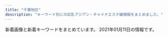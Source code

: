 ```yaml
---
title: "千葉地区"
description: "キーワード別にの巨乳アジアン・チャイナエステ嬢情報をまとめました。"
---
```


新着画像と新着キーワードをまとめています。
2021年01月11日の情報です。

<DmmAffiliateIns />
<KeywordTable
  shops={
    [
    {
        "name": "Angelababy",
        "url": "http://angela.relaxnabi.com/",
        "station": "JR\u7a32\u6bdb\u99c5\u897f\u53e3",
        "keywords": {
            "89": 3,
            "91": 4,
            "92": 3,
            "90": 3,
            "E": 6,
            "G": 1,
            "85": 1,
            "D": 3
        },
        "img_links": [
            "http://angela.relaxnabi.com/css/top-bottom.png",
            "http://angela.relaxnabi.com/css/staff/staff015.jpg",
            "http://angela.relaxnabi.com/css/staff/staff-07-a.jpg",
            "http://angela.relaxnabi.com/css/staff/staff-08.jpg",
            "http://angela.relaxnabi.com/css/staff/staff19-a.jpg",
            "http://angela.relaxnabi.com/css/staff/staff0002.jpg",
            "http://angela.relaxnabi.com/css/staff/staff0004.jpg",
            "http://angela.relaxnabi.com/css/nav/nav-006.jpg",
            "http://angela.relaxnabi.com/css/staff/staff023.jpg",
            "http://angela.relaxnabi.com/css/staff/staff19.jpg",
            "http://angela.relaxnabi.com/css/nav/nav-002.jpg",
            "http://angela.relaxnabi.com/css/staff/staff009-a.jpg",
            "http://angela.relaxnabi.com/css/staff/staff-001.jpg",
            "http://angela.relaxnabi.com/css/staff/staff0002-a.jpg",
            "http://angela.relaxnabi.com/css/nav/nav-004.jpg",
            "http://angela.relaxnabi.com/css/staff/staff-001-a.jpg",
            "http://angela.relaxnabi.com/css/staff/staff005-a.jpg",
            "http://angela.relaxnabi.com/css/staff/staff-08-a.jpg",
            "http://angela.relaxnabi.com/css/staff/naiyo01.jpg",
            "http://angela.relaxnabi.com/css/tel02.png",
            "http://angela.relaxnabi.com/css/nav/nav-001.jpg",
            "http://angela.relaxnabi.com/css/staff/staff024.jpg",
            "http://angela.relaxnabi.com/css/staff/staff024-a.jpg",
            "http://angela.relaxnabi.com/css/staff/naiyo02.jpg",
            "http://angela.relaxnabi.com/css/staff/staff13-a.jpg",
            "http://angela.relaxnabi.com/css/staff/staff0003-a.jpg",
            "http://angela.relaxnabi.com/css/staff/staff-10-a.jpg",
            "http://angela.relaxnabi.com/css/staff/staff0003.jpg",
            "http://angela.relaxnabi.com/css/staff/staff13.jpg",
            "http://angela.relaxnabi.com/css/staff/staff015-a.jpg",
            "http://angela.relaxnabi.com/css/staff/staff-10.jpg",
            "http://angela.relaxnabi.com/css/staff/staff023-a.jpg",
            "http://angela.relaxnabi.com/css/staff/staff-07.jpg",
            "http://angela.relaxnabi.com/css/top-left04.jpg",
            "http://angela.relaxnabi.com/css/nav/nav-003.jpg",
            "http://angela.relaxnabi.com/css/nav/nav-005.jpg",
            "http://angela.relaxnabi.com/css/staff/staff009.jpg",
            "http://angela.relaxnabi.com/css/staff/staff0004-a.jpg",
            "http://angela.relaxnabi.com/css/staff/staff005.jpg"
        ]
    },
    {
        "keywords": {
            "87": 36,
            "E": 48,
            "88": 36,
            "84": 24,
            "D": 52,
            "C": 32,
            "85": 12,
            "F": 30,
            "83": 12,
            "86": 12
        },
        "url": "https://tenshinomori.xyz.mn/",
        "img_links": [
            "https://tenshinomori.xyz.mn/images/s_news.png",
            "https://tenshinomori.xyz.mn/images/s1.png",
            "https://tenshinomori.xyz.mn/photos/sites/11/2020/08/2020082814393594.jpg",
            "https://tenshinomori.xyz.mn/images/room3.jpg",
            "https://tenshinomori.xyz.mn/photos/sites/11/2020/09/2020092918150341.jpg",
            "https://tenshinomori.xyz.mn/images/m9.jpg",
            "https://tenshinomori.xyz.mn/images/info.jpg",
            "https://tenshinomori.xyz.mn/images/m8.jpg",
            "https://tenshinomori.xyz.mn/images/m7.jpg",
            "https://tenshinomori.xyz.mn/images/s_pick.png",
            "https://tenshinomori.xyz.mn/photos/sites/11/2020/09/2020091111050813.jpg",
            "https://tenshinomori.xyz.mn/images/room2.jpg",
            "https://tenshinomori.xyz.mn/images/room4.jpg",
            "https://tenshinomori.xyz.mn/photos/sites/11/2020/11/2020110419181861-e1604485104936.jpeg",
            "https://tenshinomori.xyz.mn/images/m15.jpg",
            "https://tenshinomori.xyz.mn/photos/sites/11/2020/12/2020121016271562.jpg",
            "https://tenshinomori.xyz.mn/images/s_link.png",
            "https://tenshinomori.xyz.mn/photos/sites/11/2020/10/2020101312202426-e1602952829846.jpg",
            "https://tenshinomori.xyz.mn/photos/sites/11/2020/09/2020091111050813-e1601003404833.jpg",
            "https://tenshinomori.xyz.mn/images/m14.jpg",
            "https://tenshinomori.xyz.mn/photos/sites/11/2021/01/2021010815482045.jpg",
            "https://tenshinomori.xyz.mn/images/m13.jpg",
            "https://tenshinomori.xyz.mn/images/m10.jpg",
            "https://tenshinomori.xyz.mn/images/s_massage.png",
            "https://tenshinomori.xyz.mn/photos/sites/11/2020/08/2020082801351383.jpg",
            "https://tenshinomori.xyz.mn/photos/sites/11/2020/09/2020091810504376.jpg",
            "https://tenshinomori.xyz.mn/photos/sites/11/2020/10/2020101312202426.jpg",
            "https://tenshinomori.xyz.mn/photos/sites/11/2020/12/2020121613443586.jpg",
            "https://tenshinomori.xyz.mn/images/mobile.jpg",
            "https://tenshinomori.xyz.mn/photos/sites/11/2020/08/2020082801351653.jpg",
            "https://tenshinomori.xyz.mn/photos/sites/11/2020/11/2020110419415087.jpg",
            "https://tenshinomori.xyz.mn/images/m12.jpg",
            "https://tenshinomori.xyz.mn/images/top.png",
            "https://tenshinomori.xyz.mn/photos/sites/11/2020/09/2020091810504376-e1600835665263.jpg",
            "https://tenshinomori.xyz.mn/images/s3.png",
            "https://tenshinomori.xyz.mn/images/room1.jpg",
            "https://tenshinomori.xyz.mn/images/s_staff.png",
            "https://tenshinomori.xyz.mn/images/m11.jpg"
        ],
        "name": "\u5929\u4f7f\u306e\u68ee",
        "station": "JR\u6d25\u7530\u6cbc\u99c5\u5317\u53e3"
    },
    {
        "name": "\u30ea\u30be\u30fc\u30c8\u30fb\u30a4\u30f3",
        "img_links": [
            "http://resortin.jpn.cm/photos/sites/33/2020/09/2020091504135186.jpeg",
            "http://resortin.jpn.cm/photos/sites/33/2020/09/2020091504122733-e1609154279598.jpeg",
            "http://resortin.jpn.cm/images/s_staff.jpg",
            "http://resortin.jpn.cm/images/s_news.png",
            "http://resortin.jpn.cm/i/images/room2.jpg",
            "http://resortin.jpn.cm/photos/sites/33/2020/06/2020062102472569.jpeg",
            "http://resortin.jpn.cm/photos/sites/33/2019/10/2019101702012362.jpeg",
            "http://resortin.jpn.cm/photos/sites/33/2019/12/2019121812191049-400x173.jpeg",
            "http://resortin.jpn.cm/photos/sites/33/2019/10/2019101702025625.jpeg",
            "http://resortin.jpn.cm/photos/sites/33/2019/10/2019101702000135.jpeg",
            "http://resortin.jpn.cm/images/ser4.jpg",
            "http://resortin.jpn.cm/photos/sites/33/2020/12/2020120113271282.jpeg",
            "http://resortin.jpn.cm/images/ser8.jpg",
            "http://resortin.jpn.cm/images/service.png",
            "http://resortin.jpn.cm/images/ser7.jpg",
            "http://resortin.jpn.cm/photos/sites/33/2020/09/2020091504080714.jpeg",
            "http://resortin.jpn.cm/photos/sites/33/2019/10/2019101702000055.jpeg",
            "http://resortin.jpn.cm/photos/sites/33/2020/09/2020091504122733.jpeg",
            "http://resortin.jpn.cm/images/s_service.jpg",
            "http://resortin.jpn.cm/photos/sites/33/2020/12/2020122313271999-e1608697655298.jpeg",
            "http://resortin.jpn.cm/photos/sites/33/2020/10/2020102219295041.jpeg",
            "http://resortin.jpn.cm/images/koko_468x60.png",
            "http://resortin.jpn.cm/photos/sites/33/2020/06/2020062103092760.jpeg",
            "http://resortin.jpn.cm/images/ser1.jpg",
            "http://resortin.jpn.cm/i/images/room1.jpg",
            "http://resortin.jpn.cm/photos/sites/33/2020/09/2020091518240675.jpeg",
            "http://resortin.jpn.cm/photos/sites/33/2020/12/2020120919440716.jpeg",
            "http://resortin.jpn.cm/photos/sites/33/2020/12/2020122313271999.jpeg",
            "http://resortin.jpn.cm/photos/sites/33/2020/11/2020112701293043.jpeg",
            "http://resortin.jpn.cm/i/images/room3.jpg",
            "http://resortin.jpn.cm/photos/sites/33/2020/07/2020070322594031.jpeg",
            "http://resortin.jpn.cm/images/top2.jpg"
        ],
        "url": "http://resortin.jpn.cm/",
        "keywords": {
            "87": 40,
            "85": 10,
            "86": 30,
            "89": 20,
            "C": 23,
            "E": 20,
            "D": 80,
            "88": 20
        },
        "station": "\u5343\u8449\u4e2d\u592e\u99c5\u6771\u53e3"
    },
    {
        "station": "JR\u5e55\u5f35\u99c5\u5317\u53e3",
        "keywords": {
            "D": 6,
            "86": 6
        },
        "name": "\u60a0\u60a0",
        "img_links": [
            "http://sweety-est.com/images/tel.png",
            "http://sweety-est.com/images/nav-001.png",
            "http://sweety-est.com/images/cg01.jpg",
            "http://sweety-est.com/images/cg05.jpg",
            "http://sweety-est.com/images/nav-005.png",
            "http://sweety-est.com/images/nav-006.png",
            "http://sweety-est.com/images/cg03.jpg",
            "http://sweety-est.com/images/cg06.jpg",
            "http://sweety-est.com/images/cg02.jpg",
            "http://sweety-est.com/images/cg041.jpg",
            "http://sweety-est.com/images/nav-002.png",
            "http://sweety-est.com/images/no.png",
            "http://sweety-est.com/images/nav-003.png",
            "http://sweety-est.com/images/nav-004.png",
            "http://sweety-est.com/images/top001.png",
            "http://sweety-est.com/images/cg04.jpg"
        ],
        "url": "http://sweety-est.com/"
    },
    {
        "url": "http://kourakuenmise.com/",
        "name": "\u5eb7\u697d\u5712",
        "station": "\u9ad8\u6839\u6728\u6238\u99c5\u5317\u53e3",
        "keywords": {},
        "img_links": [
            "http://kourakuenmise.com/zp/img007.jpg",
            "http://kourakuenmise.com/images/news_bj.jpg",
            "http://kourakuenmise.com/zp/img111.jpg",
            "http://kourakuenmise.com/images/header_img.jpg",
            "http://kourakuenmise.com/zp/img006.jpg",
            "http://kourakuenmise.com/images/46-11051416223130.jpg",
            "http://kourakuenmise.com/images/mobile.jpg",
            "http://kourakuenmise.com/zp/img005.jpg",
            "http://kourakuenmise.com/images/2078427_1.jpg",
            "http://kourakuenmise.com/zp/img222.jpg",
            "http://kourakuenmise.com/zp/img012.jpg",
            "http://kourakuenmise.com/zp/img011.jpg"
        ]
    },
    {
        "station": "JR\u7a32\u6bdb\u99c5\u6771\u53e3",
        "img_links": [
            "http://www.aya-esthe.xyz/files/051.jpg",
            "http://www.aya-esthe.xyz/images/link_t.jpg",
            "http://www.aya-esthe.xyz/files/050.jpg",
            "http://www.aya-esthe.xyz/images/sys1.jpg",
            "http://www.aya-esthe.xyz/files/046-03.jpg",
            "http://www.aya-esthe.xyz/files/051-03.jpg",
            "http://www.aya-esthe.xyz/files/005-02.jpg",
            "http://www.aya-esthe.xyz/images/mobile.jpg",
            "http://www.aya-esthe.xyz/images/interior_t.jpg",
            "http://www.aya-esthe.xyz/files/045.jpg",
            "http://www.aya-esthe.xyz/files/006.jpg",
            "http://www.aya-esthe.xyz/files/046-02.jpg",
            "http://www.aya-esthe.xyz/files/003.jpg",
            "http://www.aya-esthe.xyz/files/044.jpg",
            "http://www.aya-esthe.xyz/files/044-02.jpg",
            "http://www.aya-esthe.xyz/files/005.jpg",
            "http://www.aya-esthe.xyz/images/tel.jpg",
            "http://www.aya-esthe.xyz/files/046.jpg",
            "http://www.aya-esthe.xyz/files/006-03.jpg",
            "http://www.aya-esthe.xyz/files/005-03.jpg",
            "http://www.aya-esthe.xyz/files/045-03.jpg",
            "http://www.aya-esthe.xyz/files/003-03.jpg",
            "http://www.aya-esthe.xyz/images/head.jpg",
            "http://www.aya-esthe.xyz/images/news.jpg",
            "http://www.aya-esthe.xyz/files/045-02.jpg",
            "http://www.aya-esthe.xyz/images/staff_t.jpg",
            "http://www.aya-esthe.xyz/files/051-02.jpg",
            "http://www.aya-esthe.xyz/images/int2.jpg",
            "http://www.aya-esthe.xyz/files/003-02.jpg",
            "http://www.aya-esthe.xyz/files/006-02.jpg",
            "http://www.aya-esthe.xyz/files/044-03.jpg",
            "http://www.aya-esthe.xyz/files/050-02.jpg",
            "http://www.aya-esthe.xyz/files/050-03.jpg"
        ],
        "keywords": {
            "93": 2,
            "86": 1,
            "D": 5,
            "87": 4,
            "85": 1,
            "C": 1,
            "E": 1
        },
        "url": "http://www.aya-esthe.xyz/",
        "name": "\u5f69 \u3042\u3084"
    },
    {
        "name": "LaQoo \uff5e\u30e9\u30af\u30fc\uff5e",
        "img_links": [
            "http://www.laqoo.relaxjp.info/img/tel.png",
            "http://www.laqoo.relaxjp.info/img/nav-006.png",
            "http://www.laqoo.relaxjp.info/img/nav-001.png",
            "http://www.laqoo.relaxjp.info/img/nav-005.png",
            "http://www.laqoo.relaxjp.info/img/nav-003.png",
            "http://www.laqoo.relaxjp.info/files/001.jpg",
            "http://www.laqoo.relaxjp.info/files/011.jpg",
            "http://www.laqoo.relaxjp.info/img/nav-002.png",
            "http://www.laqoo.relaxjp.info/files/008.jpg",
            "http://www.laqoo.relaxjp.info/files/009.jpg",
            "http://www.laqoo.relaxjp.info/img/top01.png",
            "http://www.laqoo.relaxjp.info/img/stt.jpg",
            "http://www.laqoo.relaxjp.info/img/nav-004.png",
            "http://www.laqoo.relaxjp.info/files/004.jpg",
            "http://www.laqoo.relaxjp.info/img/stb.jpg",
            "http://www.laqoo.relaxjp.info/files/007.jpg",
            "http://www.laqoo.relaxjp.info/files/010.jpg",
            "http://www.laqoo.relaxjp.info/files/002.jpg"
        ],
        "keywords": {
            "D": 8,
            "87": 7,
            "86": 1
        },
        "station": "JR\u7a32\u6bdb\u99c5\u6771\u53e3",
        "url": "http://www.laqoo.relaxjp.info/"
    },
    {
        "img_links": [
            "https://tsudanuma-massage.com/line/line_friend.png",
            "https://tsudanuma-massage.com/staff/kiki-l1.jpg",
            "https://tsudanuma-massage.com/images/main-sp.jpg",
            "https://tsudanuma-massage.com/images/header3.png",
            "https://tsudanuma-massage.com/staff/hana-s1.jpg",
            "https://tsudanuma-massage.com/2019/12/02/kiki-s1.jpg",
            "https://tsudanuma-massage.com/images/camp.jpg",
            "https://tsudanuma-massage.com/2019/10/01/sakura-s1.jpg",
            "https://tsudanuma-massage.com/room/room-l5.jpg",
            "https://tsudanuma-massage.com/images/main-small.jpg",
            "https://tsudanuma-massage.com/staff/hana-l1.jpg",
            "https://tsudanuma-massage.com/icon/facebook.png",
            "https://tsudanuma-massage.com/room/room-l4.jpg",
            "https://tsudanuma-massage.com/2019/08/12/IMG_9296.jpg",
            "https://tsudanuma-massage.com/images/main-top.jpg",
            "https://tsudanuma-massage.com/staff/kiki-s1.jpg",
            "https://tsudanuma-massage.com/staff/mimi-l1.jpg",
            "https://tsudanuma-massage.com/room/room-l2.jpg",
            "https://tsudanuma-massage.com/images/top1.jpg",
            "https://scdn.line-apps.com/n/line_add_friends/btn/ja.png",
            "https://tsudanuma-massage.com/images/footer-l.png",
            "https://tsudanuma-massage.com/icon/twitter.png",
            "https://tsudanuma-massage.com/menu/blog.png",
            "https://tsudanuma-massage.com/menu/info.png",
            "https://tsudanuma-massage.com/2020/09/29/haru-s1.jpg",
            "https://tsudanuma-massage.com/images/flower.png",
            "https://tsudanuma-massage.com/icon/line.png",
            "https://tsudanuma-massage.com/room/room-l6.jpg",
            "https://tsudanuma-massage.com/2019/12/15/rinrin-s1.jpg",
            "https://tsudanuma-massage.com/staff/nana-s1.jpg",
            "https://tsudanuma-massage.com/staff/sakura-s1.jpg",
            "https://tsudanuma-massage.com/button/staff.png",
            "https://tsudanuma-massage.com/staff/mimi-s1.jpg",
            "https://tsudanuma-massage.com/staff/haru-s1.jpg",
            "https://tsudanuma-massage.com/line/parking.png",
            "https://tsudanuma-massage.com/images/clear.png",
            "https://tsudanuma-massage.com/menu/staff.png",
            "https://tsudanuma-massage.com/staff/rinrin-l1.jpg",
            "https://tsudanuma-massage.com/images/top0.jpg",
            "https://tsudanuma-massage.com/2020/03/11/mimi-s1.jpg",
            "https://tsudanuma-massage.com/staff/eri-l1.jpg",
            "https://tsudanuma-massage.com/icon/yelp.png",
            "https://tsudanuma-massage.com/staff/nana-l1.jpg",
            "https://tsudanuma-massage.com/room/room-l1.jpg",
            "https://tsudanuma-massage.com/room/room-l3.jpg",
            "https://tsudanuma-massage.com/2019/12/02/eri-s1.jpg",
            "https://tsudanuma-massage.com/button/home.png",
            "https://tsudanuma-massage.com/staff/mari-l1.jpg",
            "https://tsudanuma-massage.com/staff/mari-s1.jpg",
            "https://tsudanuma-massage.com/staff/eri-s1.jpg",
            "https://tsudanuma-massage.com/staff/rinrin-s1.jpg",
            "https://tsudanuma-massage.com/images/top3.jpg",
            "https://tsudanuma-massage.com/2019/08/21/sakura-s1.jpg",
            "https://tsudanuma-massage.com/link/mens-esthe.png",
            "https://tsudanuma-massage.com/staff/sakura-l1.jpg",
            "https://tsudanuma-massage.com/menu/home.png",
            "https://tsudanuma-massage.com/images/qrcode.png",
            "https://tsudanuma-massage.com/images/top2.jpg",
            "https://tsudanuma-massage.com/line/10min_present.png",
            "https://tsudanuma-massage.com/button/blog.png",
            "https://tsudanuma-massage.com/2020/11/15/nana-s1.jpg",
            "https://tsudanuma-massage.com/images/footer-r.png",
            "https://tsudanuma-massage.com/staff/haru-l1.jpg"
        ],
        "name": "\u56de\u751f\u5802",
        "station": "\u5b9f\u7c7e\u99c5\u5317\u53e3",
        "url": "https://tsudanuma-massage.com/",
        "keywords": {}
    },
    {
        "url": "http://aroma-relax.pink/",
        "img_links": [
            "http://aroma-relax.pink/images/cg011.jpg",
            "http://aroma-relax.pink/images/cg01.jpg",
            "http://aroma-relax.pink/images/r2.jpg",
            "http://aroma-relax.pink/images/top.jpg",
            "http://aroma-relax.pink/link/menlog.jpg",
            "http://aroma-relax.pink/images/r1.jpg",
            "http://aroma-relax.pink/images/cg02.jpg"
        ],
        "keywords": {},
        "name": "\u6e80\u8db3",
        "station": "JR\u4f50\u5009\u99c5\u5317\u53e3"
    },
    {
        "keywords": {},
        "station": "\u4eac\u6210\u5927\u4e45\u4fdd\u99c5",
        "url": "http://es-littlefairy.xyz/",
        "name": "\u512a\u30fb\u3086\u3046",
        "img_links": [
            "http://es-littlefairy.xyz/_src/31705054/staff3.jpg",
            "http://es-littlefairy.xyz/_src/31704998/staff8.png",
            "http://es-littlefairy.xyz/_src/31705022/staff7.jpg",
            "http://es-littlefairy.xyz/_src/31705070/sign.png",
            "http://es-littlefairy.xyz/_src/31705106/sign.png",
            "http://es-littlefairy.xyz/_src/36400658/nophoto.jpg",
            "http://es-littlefairy.xyz/_src/31704943/s1.png",
            "http://es-littlefairy.xyz/_src/31705102/sign.png",
            "http://es-littlefairy.xyz/_src/36400597/staff8.png",
            "http://es-littlefairy.xyz/_src/31705021/staff7.jpg",
            "http://es-littlefairy.xyz/_src/31704940/staff2.jpg",
            "http://es-littlefairy.xyz/_src/31705098/denpu.jpg",
            "http://es-littlefairy.xyz/_src/31705055/staff3.jpg",
            "http://es-littlefairy.xyz/_src/31704996/staff_line.png",
            "http://es-littlefairy.xyz/_src/36400663/staff_line.png",
            "http://es-littlefairy.xyz/_src/31705026/staff_line.png",
            "http://es-littlefairy.xyz/_src/31705011/staff8.png",
            "http://es-littlefairy.xyz/_src/36400656/staff8.jpg",
            "http://es-littlefairy.xyz/_src/31705050/staff3.jpg",
            "http://es-littlefairy.xyz/_src/31704938/s2.png",
            "http://es-littlefairy.xyz/_src/31704952/s3.png",
            "http://es-littlefairy.xyz/_src/31705028/staff6.jpg",
            "http://es-littlefairy.xyz/_src/31704941/staff3.jpg",
            "http://es-littlefairy.xyz/_src/36400671/1.png",
            "http://es-littlefairy.xyz/_src/36400657/staff8.jpg",
            "http://es-littlefairy.xyz/_src/31705008/sign.png",
            "http://es-littlefairy.xyz/_src/31705063/sign.png",
            "http://es-littlefairy.xyz/_src/31705002/sign.png",
            "http://es-littlefairy.xyz/_src/31705013/nophoto.jpg",
            "http://es-littlefairy.xyz/_src/31705012/staff8.png",
            "http://es-littlefairy.xyz/_src/31704981/sign.png",
            "http://es-littlefairy.xyz/_src/31704948/1.png",
            "http://es-littlefairy.xyz/_src/31705039/staff2.jpg",
            "http://es-littlefairy.xyz/_src/31705085/sign.png",
            "http://es-littlefairy.xyz/_src/31705004/s_staff.png",
            "http://es-littlefairy.xyz/_src/31705043/staff2.jpg",
            "http://es-littlefairy.xyz/_src/31705023/nophoto.jpg",
            "http://es-littlefairy.xyz/_src/31705048/staff_line.png",
            "http://es-littlefairy.xyz/_src/31705056/nophoto.jpg",
            "http://es-littlefairy.xyz/_src/31704942/staff8.jpg",
            "http://es-littlefairy.xyz/_src/31705032/staff6.jpg",
            "http://es-littlefairy.xyz/_src/31705017/staff7.jpg",
            "http://es-littlefairy.xyz/_src/36400652/staff8.jpg",
            "http://es-littlefairy.xyz/_src/31705037/staff_line.png",
            "http://es-littlefairy.xyz/_src/31705045/nophoto.jpg",
            "http://es-littlefairy.xyz/_src/31705034/nophoto.jpg",
            "http://es-littlefairy.xyz/_src/31704960/end1.png",
            "http://es-littlefairy.xyz/_src/31705081/sign.png",
            "http://es-littlefairy.xyz/_src/31705033/staff6.jpg",
            "http://es-littlefairy.xyz/_src/31705044/staff2.jpg",
            "http://es-littlefairy.xyz/_src/31704914/sign.png",
            "http://es-littlefairy.xyz/_src/31704946/3.png",
            "http://es-littlefairy.xyz/_src/31705015/staff_line.png",
            "http://es-littlefairy.xyz/_src/31704980/sign.png"
        ]
    },
    {
        "name": "Happiness",
        "keywords": {
            "D": 30,
            "87": 12,
            "86": 12,
            "C": 12,
            "85": 6
        },
        "img_links": [
            "http://happiness.jpn.vin/images/sp_tit_staff.png",
            "http://happiness.jpn.vin/images/link_nav01.jpg",
            "http://happiness.jpn.vin/photos/sites/52/2020/06/2020061106025814.jpg",
            "http://happiness.jpn.vin/images/card.png",
            "http://happiness.jpn.vin/photos/sites/52/2020/06/2020061105480355.jpg",
            "http://happiness.jpn.vin/images/room5.jpg",
            "http://happiness.jpn.vin/images/sp_tit_news.png",
            "http://happiness.jpn.vin/images/sp_top.jpg",
            "http://happiness.jpn.vin/photos/sites/52/2020/10/2020100102525072.jpg",
            "http://happiness.jpn.vin/images/img_service03.jpg",
            "http://happiness.jpn.vin/images/link_nav04.jpg",
            "http://happiness.jpn.vin/images/sp_nav03.png",
            "http://happiness.jpn.vin/images/room8.jpg",
            "http://happiness.jpn.vin/images/link_nav03.jpg",
            "http://happiness.jpn.vin/images/end.png",
            "http://happiness.jpn.vin/images/link_nav02.jpg",
            "http://happiness.jpn.vin/images/img_service02.jpg",
            "http://happiness.jpn.vin/images/link_nav06.jpg",
            "http://happiness.jpn.vin/photos/sites/52/2020/06/2020061307230771.jpg",
            "http://happiness.jpn.vin/images/room6.jpg",
            "http://happiness.jpn.vin/images/sp_end.jpg",
            "http://happiness.jpn.vin/images/re.png",
            "http://happiness.jpn.vin/images/link_nav05.jpg",
            "http://happiness.jpn.vin/images/sp_nav01.png",
            "http://happiness.jpn.vin/photos/sites/52/2020/06/2020061106010711.jpg",
            "http://happiness.jpn.vin/images/top.png",
            "http://happiness.jpn.vin/images/room7.jpg",
            "http://happiness.jpn.vin/images/sp_nav02.png",
            "http://happiness.jpn.vin/images/img_service01.jpg"
        ],
        "url": "http://happiness.jpn.vin/",
        "station": "\u516b\u5343\u4ee3\u53f0\u99c5\u897f\u53e3"
    },
    {
        "name": "\u5922\u306e\u5929\u56fd",
        "station": "\u5343\u8449\u4e2d\u592e\u99c5\u897f\u53e3",
        "keywords": {
            "86": 1,
            "85": 1,
            "D": 2
        },
        "img_links": [
            "http://koi.a2.reraku.work/upload/sites/35/2018/12/201812120516587.jpg",
            "http://koi.iest.info/images/info.jpg",
            "http://koi.a2.reraku.work/upload/sites/35/2019/02/2019022109582636.jpg",
            "http://koi.iest.info/images/s_face.png",
            "http://koi.iest.info/images/s_news.png",
            "http://koi.iest.info/images/s_staff.png",
            "http://koi.iest.info/images/mobile.jpg",
            "http://koi.iest.info/images/top.png",
            "http://koi.iest.info/images/room1.jpg",
            "http://koi.iest.info/images/s_link.png",
            "http://koi.iest.info/images/line.jpg"
        ],
        "url": "http://koi.iest.info/"
    },
    {
        "url": "http://iyasi-time.com/",
        "station": "JR\u4e94\u4e95\u99c5\u897f\u53e3",
        "img_links": [
            "http://iyasi-time.com/images/staff_image/staf_01a.jpg",
            "http://iyasi-time.com/images/top/top_05.jpg",
            "http://iyasi-time.com/images/top/top_06.jpg",
            "http://iyasi-time.com/images/top/top_04.jpg",
            "http://iyasi-time.com/images/page_top.png",
            "http://iyasi-time.com/images/home/top.jpg",
            "http://iyasi-time.com/images/top/top_03.jpg",
            "http://iyasi-time.com/images/top/top_01.jpg",
            "http://iyasi-time.com/images/top/top_02.jpg",
            "http://iyasi-time.com/images/top/top_08.png"
        ],
        "keywords": {},
        "name": "\u5eb7\u697d\u5712-KOURAKUEN-"
    },
    {
        "url": "http://massage-aroma.blue/",
        "name": "\u304f\u3089\u3089",
        "keywords": {
            "D": 3,
            "86": 5,
            "E": 1,
            "F": 1
        },
        "img_links": [
            "http://massage-aroma.blue/images/nav-005.png",
            "http://massage-aroma.blue/images/cg011.jpg",
            "http://massage-aroma.blue/images/nav-006.png",
            "http://massage-aroma.blue/images/nav-003.png",
            "http://massage-aroma.blue/images/top001.png",
            "http://massage-aroma.blue/images/cg01.jpg",
            "http://massage-aroma.blue/images/cg071.jpg",
            "http://massage-aroma.blue/images/cg03.jpg",
            "http://massage-aroma.blue/images/cg022.jpg",
            "http://massage-aroma.blue/images/cg051.jpg",
            "http://massage-aroma.blue/images/cg052.jpg",
            "http://massage-aroma.blue/images/no.png",
            "http://massage-aroma.blue/images/cg07.jpg",
            "http://massage-aroma.blue/images/cg02.jpg",
            "http://massage-aroma.blue/images/nav-004.png",
            "http://massage-aroma.blue/images/tel.png",
            "http://massage-aroma.blue/images/nav-002.png",
            "http://massage-aroma.blue/images/cg05.jpg",
            "http://massage-aroma.blue/images/nav-001.png",
            "http://massage-aroma.blue/images/cg012.jpg",
            "http://massage-aroma.blue/images/cg072.jpg",
            "http://massage-aroma.blue/images/cg021.jpg"
        ],
        "station": "JR\u7a32\u6bdb\u99c5\u6771\u53e3"
    },
    {
        "name": "Angel\uff5e\u30a8\u30f3\u30b8\u30a7\u30eb\uff5e",
        "img_links": [
            "http://www.angel-esthe.xyz/images/rsubt3.png",
            "http://www.angel-esthe.xyz/photo_news/upimg/233535ecb44b0a3718_1.jpg",
            "http://www.angel-esthe.xyz/images/m3.jpg",
            "http://www.angel-esthe.xyz/images/rsubt7.png",
            "http://www.angel-esthe.xyz/photo_news/upimg/875825f69808081b5a_0.jpg",
            "http://www.angel-esthe.xyz/images/tel2.png",
            "http://www.angel-esthe.xyz/images/b-tel.png",
            "http://www.angel-esthe.xyz/files/020.jpg",
            "http://www.angel-esthe.xyz/images/esthe1.jpg",
            "http://www.angel-esthe.xyz/photo_news/upimg/559025fe95c1a935ba_0.jpg",
            "http://www.angel-esthe.xyz/files/021.jpg",
            "http://www.angel-esthe.xyz/photo_news/upimg/233535ecb44b0a3718_0.jpg",
            "http://www.angel-esthe.xyz/images/b-online.png",
            "http://www.angel-esthe.xyz/images/korona.jpg",
            "http://www.angel-esthe.xyz/files/025.jpg",
            "http://www.angel-esthe.xyz/files/021-02.jpg",
            "http://www.angel-esthe.xyz/images/esthe2.jpg",
            "http://www.angel-esthe.xyz/images/m6.jpg",
            "http://www.angel-esthe.xyz/files/020-02.jpg",
            "http://www.angel-esthe.xyz/images/rsubt1.png",
            "http://www.angel-esthe.xyz/images/esthe3.jpg",
            "http://www.angel-esthe.xyz/files/025-03.jpg",
            "http://www.angel-esthe.xyz/photo_news/upimg/411395f7d655ed6aaa_1.jpg",
            "http://www.angel-esthe.xyz/images/m4.jpg",
            "http://www.angel-esthe.xyz/images/rsubt6.png",
            "http://www.angel-esthe.xyz/images/m2.jpg",
            "http://www.angel-esthe.xyz/images/rsubt5.png",
            "http://www.angel-esthe.xyz/images/slider-img002.jpg",
            "http://www.angel-esthe.xyz/files/020-03.jpg",
            "http://www.angel-esthe.xyz/files/026-02.jpg",
            "http://www.angel-esthe.xyz/images/koko_200x40.png",
            "http://www.angel-esthe.xyz/files/025-02.jpg",
            "http://www.angel-esthe.xyz/photo_news/upimg/628555f6414bb503ea_0.jpg",
            "http://www.angel-esthe.xyz/files/026-03.jpg",
            "http://www.angel-esthe.xyz/images/m1.jpg",
            "http://www.angel-esthe.xyz/files/021-03.jpg",
            "http://www.angel-esthe.xyz/files/026.jpg",
            "http://www.angel-esthe.xyz/images/slider-img001.jpg",
            "http://www.angel-esthe.xyz/images/rsubt4.png",
            "http://www.angel-esthe.xyz/images/rsubt2.png"
        ],
        "keywords": {
            "D": 32,
            "87": 16,
            "88": 8,
            "86": 8
        },
        "url": "http://www.angel-esthe.xyz/",
        "station": "JR\u7a32\u6bdb\u99c5\u6771\u53e3"
    },
    {
        "name": "\u30aa\u30ea\u30a8\u30f3\u30bf\u30eb\u30c9\u30ea\u30fc\u30e0",
        "keywords": {
            "D": 4,
            "C": 12,
            "85": 2,
            "86": 2
        },
        "station": "JR\u8607\u6211\u99c5\u897f\u53e3",
        "url": "https://dream.jpn.mn/",
        "img_links": [
            "https://dream.jpn.mn/images/bj1.jpg",
            "https://dream.jpn.mn/images/top.png",
            "https://dream.jpn.mn/photos/sites/69/2020/11/2020110309245446.jpg",
            "https://dream.jpn.mn/images/room1.jpg",
            "https://dream.jpn.mn/images/info2.jpg",
            "https://dream.jpn.mn/photos/sites/69/2020/11/2020110309245597.jpg",
            "https://dream.jpn.mn/images/s_pick.jpg",
            "https://dream.jpn.mn/images/mobile.jpg",
            "https://dream.jpn.mn/images/info3.jpg",
            "https://dream.jpn.mn/images/info1.jpg",
            "https://dream.jpn.mn/images/s_service.jpg",
            "https://dream.jpn.mn/images/bj3.jpg",
            "https://dream.jpn.mn/photos/sites/69/2020/11/2020110309245412.jpg",
            "https://dream.jpn.mn/images/room2.jpg",
            "https://dream.jpn.mn/images/s_infomation.jpg",
            "https://dream.jpn.mn/images/s_staff.png",
            "https://dream.jpn.mn/images/ac.jpg",
            "https://dream.jpn.mn/images/s_link.png",
            "https://dream.jpn.mn/images/room4.jpg",
            "https://dream.jpn.mn/photos/sites/69/2020/11/2020110309245514.jpg",
            "https://dream.jpn.mn/images/room3.jpg"
        ]
    },
    {
        "station": "JR\u56db\u8857\u9053\u99c5\u5317\u53e3",
        "url": "http://lambsey.ies.bz/",
        "name": "\u30e9\u30e0\u30b8",
        "keywords": {
            "86": 8,
            "C": 10,
            "87": 4,
            "D": 12
        },
        "img_links": [
            "http://lambsey.ies.bz/images/info.jpg",
            "http://lambsey.ies.bz/images/room2.jpg",
            "http://lambsey.ies.bz/photos/sites/68/2020/07/2020071309484619.jpg",
            "http://lambsey.ies.bz/images/s_news.png",
            "http://lambsey.ies.bz/images/top.jpg",
            "http://lambsey.ies.bz/photos/sites/68/2020/07/2020071309484790.jpg",
            "http://lambsey.ies.bz/images/zi_staff.png",
            "http://lambsey.ies.bz/images/staff_bj4.png",
            "http://lambsey.ies.bz/photos/sites/68/2020/11/2020111806331043.jpg",
            "http://lambsey.ies.bz/images/line1.png",
            "http://lambsey.ies.bz/images/room3.jpg",
            "http://lambsey.ies.bz/images/room4.jpg",
            "http://lambsey.ies.bz/images/room1.jpg"
        ]
    },
    {
        "img_links": [
            "https://everglades.ests.jp/images/room2.jpg",
            "https://everglades.ests.jp/images/s3.jpg",
            "https://everglades.ests.jp/photos/sites/67/2020/11/2020110810521136.jpg",
            "https://everglades.ests.jp/photos/sites/67/2020/11/2020110303114244.jpg",
            "https://everglades.ests.jp/images/relax.jpg",
            "https://everglades.ests.jp/images/s_staff.jpg",
            "https://everglades.ests.jp/images/room1.jpg",
            "https://everglades.ests.jp/images/room4.jpg",
            "https://everglades.ests.jp/images/room3.jpg",
            "https://everglades.ests.jp/images/s1.jpg",
            "https://everglades.ests.jp/images/mobile.jpg",
            "https://everglades.ests.jp/images/info.jpg",
            "https://everglades.ests.jp/images/top.png",
            "https://everglades.ests.jp/photos/sites/67/2020/11/2020110303114193.jpg",
            "https://everglades.ests.jp/photos/sites/67/2020/11/2020110303114239.jpg",
            "https://everglades.ests.jp/photos/sites/67/2020/11/2020110303105981.jpg",
            "https://everglades.ests.jp/images/s_news.png",
            "https://everglades.ests.jp/images/s_pick.png"
        ],
        "station": "JR\u5e55\u5f35\u672c\u90f7\u99c5\u6771\u53e3",
        "name": "\u30a8\u30d0\u30fc\u30b0\u30ec\u30b9",
        "url": "https://everglades.ests.jp/",
        "keywords": {
            "85": 6,
            "E": 6,
            "86": 6,
            "88": 6,
            "84": 6,
            "D": 24,
            "87": 6
        }
    },
    {
        "url": "http://yuraku.xyz/",
        "keywords": {},
        "station": "\u5343\u8449\u4e2d\u592e\u99c5\u6771\u53e3",
        "img_links": [
            "http://yuraku.xyz/_src/18967516/_dsf3390.jpg",
            "http://yuraku.xyz/_src/18967527/sign.png",
            "http://yuraku.xyz/_src/51461908/wechatimg469_20210104155803139.jpg",
            "http://yuraku.xyz/_src/40963421/wechatimg131_20200321125130752.jpg",
            "http://yuraku.xyz/_src/18967450/top1.1.png",
            "http://yuraku.xyz/_src/18967510/img20170726235401893025.png",
            "http://yuraku.xyz/_src/18967502/img20170726111759249054.png",
            "http://yuraku.xyz/_src/18967469/news.png",
            "http://yuraku.xyz/_src/18967446/img_2990.jpg",
            "http://yuraku.xyz/_src/18967466/img20170725121742291421.png",
            "http://yuraku.xyz/_src/40963422/wechatimg130.jpg",
            "http://yuraku.xyz/_src/18967514/_dsf3393.jpg",
            "http://yuraku.xyz/_src/20882128/img_2891.jpg",
            "http://yuraku.xyz/_src/18967522/img20170726235401893025.png",
            "http://yuraku.xyz/_src/18967456/4.png",
            "http://yuraku.xyz/_src/18967464/_dsf3394.jpg",
            "http://yuraku.xyz/_src/18967495/img20170725223357156708.png",
            "http://yuraku.xyz/_src/51461907/wechatimg468_20210104155803138.jpg",
            "http://yuraku.xyz/_src/18967486/sign-1.jpg",
            "http://yuraku.xyz/_src/35726664/cam.jpg",
            "http://yuraku.xyz/_src/18967497/sign.png",
            "http://yuraku.xyz/_src/20882127/img_3017.jpg",
            "http://yuraku.xyz/_src/18967454/3.png",
            "http://yuraku.xyz/_src/18967518/_dsf3386.jpg",
            "http://yuraku.xyz/_src/51453457/wechatimg458.jpg",
            "http://yuraku.xyz/_src/18967520/_dsf3394.jpg",
            "http://yuraku.xyz/_src/49632760/wechatimg338.jpg",
            "http://yuraku.xyz/_src/18967452/2.png",
            "http://yuraku.xyz/_src/51453461/wechatimg460_20210104122404927.jpg",
            "http://yuraku.xyz/_src/18967448/cam.jpg",
            "http://yuraku.xyz/_src/18967465/_dsf3386.jpg",
            "http://yuraku.xyz/_src/18967447/_x1m6343.jpg",
            "http://yuraku.xyz/_src/18967460/5.png",
            "http://yuraku.xyz/_src/18967526/sign.png",
            "http://yuraku.xyz/_src/18967463/_dsf3390.jpg",
            "http://yuraku.xyz/_src/18967484/img20170725142644542149.png",
            "http://yuraku.xyz/_src/18967479/sign-1.jpg",
            "http://yuraku.xyz/_src/18967458/1.png"
        ],
        "name": "\u60a0\u697d"
    },
    {
        "name": "\u5929\u4f7f\u697d\u5712",
        "keywords": {
            "87": 2,
            "86": 2,
            "C": 1,
            "D": 2,
            "88": 1,
            "E": 2
        },
        "img_links": [
            "http://sara.xyz.mn/images/s_staff.jpg",
            "http://sara.xyz.mn/photos/sites/108/2019/10/2019100108375699.jpg",
            "http://sara.xyz.mn/images/top.jpg",
            "http://sara.xyz.mn/images/top1.jpg",
            "http://sara.xyz.mn/photos/sites/108/2019/11/201911100438444.jpg",
            "http://sara.xyz.mn/images/s_face.jpg",
            "http://sara.xyz.mn/images/nbj3.jpg",
            "http://sara.xyz.mn/images/s_pick.jpg",
            "http://sara.xyz.mn/images/1.jpg",
            "http://sara.xyz.mn/images/s_news.jpg",
            "http://sara.xyz.mn/images/mobile.jpg",
            "http://sara.xyz.mn/photos/sites/108/2019/10/2019100108375747.jpg",
            "http://sara.xyz.mn/images/staffs.png",
            "http://sara.xyz.mn/images/end1.jpg",
            "http://sara.xyz.mn/images/s_info.jpg",
            "http://sara.xyz.mn/photos/sites/108/2019/10/201910010837567.jpg",
            "http://sara.xyz.mn/photos/sites/108/2019/10/2019100108375817.jpg"
        ],
        "station": "\u5343\u8449\u4e2d\u592e\u99c5",
        "url": "http://sara.xyz.mn/"
    },
    {
        "name": "\u304a\u304b\u3048\u308a",
        "keywords": {
            "C": 30
        },
        "img_links": [
            "http://wureshii.tokyo/static/picture/top.png",
            "http://wureshii.tokyo/uploads/200615/1-20061519101Kc.jpg",
            "http://wureshii.tokyo/static/picture/room2.png",
            "http://wureshii.tokyo/uploads/200616/1-200616103511M7.jpg",
            "http://wureshii.tokyo/uploads/210106/1-21010613133E33.jpg",
            "http://wureshii.tokyo/static/picture/room4.png",
            "http://wureshii.tokyo/static/picture/room1.png",
            "http://wureshii.tokyo/uploads/200723/1-200H31241064E.jpg",
            "http://wureshii.tokyo/uploads/201002/1-2010021312313Q.jpg",
            "http://wureshii.tokyo/uploads/201116/1-201116132HX52.jpg",
            "http://wureshii.tokyo/static/picture/tit-infor.png",
            "http://wureshii.tokyo/static/picture/tite-staff.png",
            "http://wureshii.tokyo/static/picture/room3.png",
            "http://wureshii.tokyo/uploads/200615/1-2006151304044K.jpg",
            "http://wureshii.tokyo/uploads/200616/1-200616102U5456.jpg",
            "http://wureshii.tokyo/uploads/200723/1-200H3124150340.jpg",
            "http://wureshii.tokyo/uploads/200615/1-20061519113L58.jpg",
            "http://wureshii.tokyo/uploads/200616/1-200616103402133.jpg",
            "http://wureshii.tokyo/static/picture/tit-pick.png",
            "http://wureshii.tokyo/uploads/200914/1-200914103Q0410.jpg",
            "http://wureshii.tokyo/static/picture/tit-new.png",
            "http://wureshii.tokyo/uploads/200826/1-200R6122159392.jpg",
            "http://wureshii.tokyo/uploads/200615/1-2006151Z210510.jpg",
            "http://wureshii.tokyo/uploads/200914/1-200914103K2H9.jpg",
            "http://wureshii.tokyo/static/picture/infor.png",
            "http://wureshii.tokyo/uploads/200615/1-2006151Z4304L.jpg",
            "http://wureshii.tokyo/static/picture/tit-gat.png",
            "http://wureshii.tokyo/uploads/201126/1-201126124I4E2.jpg",
            "http://wureshii.tokyo/uploads/200615/1-2006151Z631C5.jpg",
            "http://wureshii.tokyo/uploads/200615/1-20061513034W39.jpg",
            "http://wureshii.tokyo/uploads/200616/1-200616103125M1.jpg",
            "http://wureshii.tokyo/static/picture/info.png"
        ],
        "url": "http://wureshii.tokyo/",
        "station": "JR\u6d25\u7530\u6cbc\u99c5\u5317\u53e3"
    },
    {
        "station": "\u9ad8\u6839\u6728\u6238\u99c5\u5357\u53e3",
        "name": "\u91d1\u73b2\u74cf-\u30ad\u30f3\u30ec\u30fc\u30ed\u30fc-",
        "keywords": {},
        "img_links": [
            "http://aimise.com/images/iyasi7.jpg",
            "http://aimise.com/images/iyasi2.jpg",
            "http://aimise.com/xj/005.jpg",
            "http://aimise.com/images/240425-1210261S50276.png",
            "http://aimise.com/xj/002.jpg",
            "http://aimise.com/xj/hf/1.jpg",
            "http://aimise.com/images/iyasi3.jpg",
            "http://aimise.com/images/an2.jpg",
            "http://aimise.com/xj/01.jpg",
            "http://aimise.com/xj/hf/4.jpg",
            "http://aimise.com/images/iyasi6.jpg",
            "http://aimise.com/xj/02.jpg",
            "http://aimise.com/xj/03.jpg",
            "http://aimise.com/xj/001.jpg",
            "http://aimise.com/images/an5.jpg",
            "http://aimise.com/xj/003.jpg",
            "http://aimise.com/images/iyasi5.jpg",
            "http://aimise.com/images/iyasi4.jpg",
            "http://aimise.com/images/an4.jpg",
            "http://aimise.com/xj/006.jpg",
            "http://aimise.com/xj/004.jpg",
            "http://aimise.com/images/an3.jpg",
            "http://aimise.com/images/iyasi8.jpg",
            "http://aimise.com/images/an6.jpg",
            "http://aimise.com/images/an1.jpg",
            "http://aimise.com/xj/hf/2.jpg",
            "http://aimise.com/xj/hf/3.jpg"
        ],
        "url": "http://aimise.com/"
    },
    {
        "station": "JR\u6d25\u7530\u6cbc\u99c5\u5317\u53e3",
        "url": "http://utopia.relax-good.com/",
        "keywords": {},
        "name": "utopia \uff5e\u30e6\u30fc\u30c8\u30d4\u30a2\uff5e",
        "img_links": [
            "http://utopia.relax-good.com/img/cast/emi-01.jpg",
            "http://utopia.relax-good.com/img/cast/kaori-02.jpg",
            "http://utopia.relax-good.com/img/cast/momo-01.jpg",
            "https://qr-official.line.me/sid/M/vig0320r.png",
            "http://utopia.relax-good.com/img/cast/miyu-01.jpg",
            "http://utopia.relax-good.com/img/cast/natsumi-02.jpg",
            "http://utopia.relax-good.com/img/cast/mari-02.jpg",
            "https://scdn.line-apps.com/n/line_add_friends/btn/ja.png",
            "http://utopia.relax-good.com/img/cast/rumi-04.jpg",
            "http://utopia.relax-good.com/img/line_mark.png",
            "http://utopia.relax-good.com/img/cast/nana-01.jpg",
            "http://utopia.relax-good.com/img/cast/akane-01.jpg",
            "http://utopia.relax-good.com/img/interior/lobby.jpg",
            "http://utopia.relax-good.com/img/cast/mina-01.jpg",
            "http://utopia.relax-good.com/img/cast/uc.jpg",
            "http://utopia.relax-good.com/img/cast/yuki-01.jpg",
            "http://utopia.relax-good.com/img/cast/miya-01.jpg",
            "http://utopia.relax-good.com/img/banners/20161121110248_DHQPVQBC_UXZGZTLA.jpg",
            "http://menlog.net/link/menlog8831.jpg",
            "http://utopia.relax-good.com/img/cast/aki-02.jpg"
        ]
    },
    {
        "name": "\u840c\u611b -\u3082\u3048\u3042\u3044-",
        "station": "\u5343\u8449\u4e2d\u592e\u99c5\u6771\u53e3",
        "img_links": [
            "http://moeai.est888.com/css/top-right01.jpg",
            "http://moeai.est888.com/css/staff/staff003-a.jpg",
            "http://moeai.est888.com/css/staff/staff06-a.jpg",
            "http://moeai.est888.com/css/staff/staff005.jpg",
            "http://moeai.est888.com/css/staff/staff08-a.jpg",
            "http://moeai.est888.com/css/nav/nav-003.png",
            "http://moeai.est888.com/css/osusume-07.jpg",
            "http://moeai.est888.com/css/staff/staff01-a.jpg",
            "http://moeai.est888.com/css/staff/staff07-a.jpg",
            "http://moeai.est888.com/css/nav/nav-001.png",
            "http://moeai.est888.com/css/nav/nav-006.png",
            "http://moeai.est888.com/css/staff/staff003.jpg",
            "http://moeai.est888.com/css/staff/staff07.jpg",
            "http://moeai.est888.com/css/staff/staff04-a.jpg",
            "http://moeai.est888.com/css/nav/nav-002.png",
            "http://moeai.est888.com/css/nav/nav-005.png",
            "http://moeai.est888.com/css/tel01.png",
            "http://moeai.est888.com/css/staff/staff005-a.jpg",
            "http://moeai.est888.com/css/staff/staff04.jpg",
            "http://moeai.est888.com/css/staff/staff02-a.jpg",
            "http://moeai.est888.com/css/staff/staff08.jpg",
            "http://moeai.est888.com/css/staff/staff02.jpg",
            "http://moeai.est888.com/css/staff/staff09-a.jpg",
            "http://moeai.est888.com/css/staff/staff06.jpg",
            "http://moeai.est888.com/css/staff/staff09.jpg",
            "http://moeai.est888.com/css/staff/staff01.jpg",
            "http://moeai.est888.com/css/nav/nav-004.png"
        ],
        "keywords": {
            "90": 4,
            "89": 3,
            "92": 2,
            "D": 3,
            "E": 6
        },
        "url": "http://moeai.est888.com/"
    },
    {
        "url": "http://www.lover-esthe.xyz/",
        "keywords": {
            "87": 18,
            "86": 16,
            "C": 8,
            "84": 2,
            "83": 4,
            "88": 2,
            "E": 2,
            "D": 32
        },
        "name": "Lover\uff5e\u30e9\u30f4\u30a1\u30fc\uff5e",
        "img_links": [
            "http://www.lover-esthe.xyz/files/031-02.jpg",
            "http://www.lover-esthe.xyz/files/012-02.jpg",
            "http://www.lover-esthe.xyz/files/031.jpg",
            "http://www.lover-esthe.xyz/files/028.jpg",
            "http://www.lover-esthe.xyz/files/012.jpg",
            "http://www.lover-esthe.xyz/files/014-02.jpg",
            "http://www.lover-esthe.xyz/files/023-02.jpg",
            "http://www.lover-esthe.xyz/files/030-02.jpg",
            "http://www.lover-esthe.xyz/files/026.jpg",
            "http://www.lover-esthe.xyz/files/023.jpg",
            "http://www.lover-esthe.xyz/files/019-02.jpg",
            "http://www.lover-esthe.xyz/files/018-02.jpg",
            "http://www.lover-esthe.xyz/files/027-02.jpg",
            "http://www.lover-esthe.xyz/images/link_s.png",
            "http://www.lover-esthe.xyz/files/015.jpg",
            "http://www.lover-esthe.xyz/files/020-02.jpg",
            "http://www.lover-esthe.xyz/files/021-02.jpg",
            "http://www.lover-esthe.xyz/files/024-02.jpg",
            "http://www.lover-esthe.xyz/files/032-02.jpg",
            "http://www.lover-esthe.xyz/files/033-02.jpg",
            "http://www.lover-esthe.xyz/files/018.jpg",
            "http://www.lover-esthe.xyz/files/017.jpg",
            "http://www.lover-esthe.xyz/files/024.jpg",
            "http://www.lover-esthe.xyz/files/029.jpg",
            "http://www.lover-esthe.xyz/files/014.jpg",
            "http://www.lover-esthe.xyz/images/staff_s.png",
            "http://www.lover-esthe.xyz/images/news.jpg",
            "http://www.lover-esthe.xyz/files/030.jpg",
            "http://www.lover-esthe.xyz/files/016-02.jpg",
            "http://www.lover-esthe.xyz/files/025.jpg",
            "http://www.lover-esthe.xyz/files/026-02.jpg",
            "http://www.lover-esthe.xyz/files/021.jpg",
            "http://www.lover-esthe.xyz/files/029-02.jpg",
            "http://www.lover-esthe.xyz/files/016.jpg",
            "http://www.lover-esthe.xyz/files/028-02.jpg",
            "http://www.lover-esthe.xyz/files/032.jpg",
            "http://www.lover-esthe.xyz/files/015-02.jpg",
            "http://www.lover-esthe.xyz/files/025-02.jpg",
            "http://www.lover-esthe.xyz/files/019.jpg",
            "http://www.lover-esthe.xyz/files/017-02.jpg",
            "http://www.lover-esthe.xyz/images/top.png",
            "http://www.lover-esthe.xyz/files/022.jpg",
            "http://www.lover-esthe.xyz/files/033.jpg",
            "http://www.lover-esthe.xyz/files/027.jpg",
            "http://www.lover-esthe.xyz/files/022-02.jpg",
            "http://www.lover-esthe.xyz/files/020.jpg"
        ],
        "station": "JR\u5343\u8449\u99c5\u5317\u53e3"
    },
    {
        "name": "\u96a0\u308c\u5bb6",
        "station": "JR\u5e55\u5f35\u99c5\u5357\u53e3",
        "keywords": {
            "E": 4,
            "86": 6,
            "D": 2
        },
        "img_links": [
            "http://forever-est.com/img/cg02.jpg",
            "http://forever-est.com/img/no.png",
            "http://forever-est.com/link/menlog.jpg",
            "http://forever-est.com/img/footer.jpg",
            "http://forever-est.com/img/cg05.jpg",
            "http://forever-est.com/img/fla4.jpg",
            "http://forever-est.com/img/lint.jpg",
            "http://forever-est.com/img/fbb.jpg",
            "http://forever-est.com/img/cg011.jpg",
            "http://forever-est.com/img/flb1.jpg",
            "http://forever-est.com/img/rect.jpg",
            "http://forever-est.com/img/acct.jpg",
            "http://forever-est.com/img/lb2.jpg",
            "http://forever-est.com/img/lb1.jpg",
            "http://forever-est.com/img/cg08.jpg",
            "http://forever-est.com/img/cg01.jpg",
            "http://forever-est.com/img/stat.jpg",
            "http://forever-est.com/img/cg06.jpg",
            "http://forever-est.com/img/cg10.jpg",
            "http://forever-est.com/img/cg03.jpg",
            "http://forever-est.com/img/cg09.jpg",
            "http://forever-est.com/img/fla3.jpg",
            "http://forever-est.com/img/cg051.jpg",
            "http://forever-est.com/img/top.jpg",
            "http://forever-est.com/img/stal.jpg",
            "http://forever-est.com/img/cg081.jpg",
            "http://forever-est.com/img/eve.jpg",
            "http://forever-est.com/img/fla1.jpg",
            "http://forever-est.com/img/flb2.jpg",
            "http://forever-est.com/img/fla2.jpg"
        ],
        "url": "http://forever-est.com/"
    },
    {
        "url": "http://tanpopo.ies.bz/",
        "station": "\u5343\u8449\u4e2d\u592e\u99c5\u6771\u53e3",
        "img_links": [
            "http://tanpopo.ies.bz/images/r2.jpg",
            "http://tanpopo.ies.bz/images/room2.jpg",
            "http://tanpopo.ies.bz/images/s_staff.jpg",
            "http://tanpopo.ies.bz/images/mobile.jpg",
            "http://tanpopo.ies.bz/images/s_pick.jpg",
            "http://tanpopo.ies.bz/images/s_news.jpg",
            "http://tanpopo.ies.bz/photos/sites/43/2019/09/2019092603391546.jpg",
            "http://tanpopo.ies.bz/images/1.png",
            "http://tanpopo.ies.bz/images/top1.jpg",
            "http://tanpopo.ies.bz/photos/sites/43/2019/09/201909260339569.jpg",
            "http://tanpopo.ies.bz/photos/sites/43/2020/06/2020061702374322.jpg",
            "http://tanpopo.ies.bz/photos/sites/43/2019/09/2019092603393610.jpg",
            "http://tanpopo.ies.bz/photos/sites/43/2020/06/2020061702385586.jpg",
            "http://tanpopo.ies.bz/images/s_face.jpg",
            "http://tanpopo.ies.bz/images/room1.jpg",
            "http://tanpopo.ies.bz/images/s_link.jpg",
            "http://tanpopo.ies.bz/photos/sites/43/2020/06/2020061702374372.jpg",
            "http://tanpopo.ies.bz/images/room4.jpg",
            "http://tanpopo.ies.bz/images/top2.jpg",
            "http://tanpopo.ies.bz/images/wenzi.png",
            "http://tanpopo.ies.bz/images/r1.jpg",
            "http://tanpopo.ies.bz/images/room3.jpg",
            "http://tanpopo.ies.bz/images/top3.jpg"
        ],
        "keywords": {
            "85": 3,
            "D": 6,
            "86": 3
        },
        "name": "\u30bf\u30f3\u30dd\u30dd"
    },
    {
        "keywords": {
            "85": 2,
            "86": 14,
            "D": 12,
            "E": 4
        },
        "name": "\u60a0\u60a0\uff5e\u3086\u3046\u3086\u3046\uff5e",
        "station": "JR\u4f50\u5009\u99c5\u5317\u53e3",
        "url": "http://massage-relax.xyz/",
        "img_links": [
            "http://massage-relax.xyz/images/cg01.jpg",
            "http://massage-relax.xyz/link/menlog.jpg",
            "http://massage-relax.xyz/images/fla.jpg",
            "http://massage-relax.xyz/images/r2.jpg",
            "http://massage-relax.xyz/images/tit1.jpg",
            "http://massage-relax.xyz/images/cg091.jpg",
            "http://massage-relax.xyz/images/cg05.jpg",
            "http://massage-relax.xyz/images/tit4.jpg",
            "http://massage-relax.xyz/images/cg08.jpg",
            "http://massage-relax.xyz/images/r4.jpg",
            "http://massage-relax.xyz/images/cg09.jpg",
            "http://massage-relax.xyz/images/head.jpg",
            "http://massage-relax.xyz/images/tit3.jpg",
            "http://massage-relax.xyz/images/line.png",
            "http://massage-relax.xyz/images/cg02.jpg",
            "http://massage-relax.xyz/images/no.png",
            "http://massage-relax.xyz/images/tit2.jpg",
            "http://massage-relax.xyz/images/r1.jpg",
            "http://massage-relax.xyz/images/cg07.jpg",
            "http://massage-relax.xyz/images/r3.jpg",
            "http://massage-relax.xyz/images/cg03.jpg",
            "http://massage-relax.xyz/images/cg06.jpg"
        ]
    },
    {
        "url": "http://www.es-bluehawai.com/",
        "keywords": {
            "88": 2,
            "C": 4,
            "87": 8,
            "86": 4,
            "D": 10
        },
        "name": "BLUE\u30cf\u30ef\u30a4",
        "station": "JR\u6d25\u7530\u6cbc\u99c5\u5317\u53e3",
        "img_links": [
            "http://www.es-bluehawai.com/files/008-02.jpg",
            "http://www.es-bluehawai.com/files/008.jpg",
            "http://www.es-bluehawai.com/files/014-02.jpg",
            "http://www.es-bluehawai.com/files/011.jpg",
            "http://www.es-bluehawai.com/files/011-02.jpg",
            "http://www.es-bluehawai.com/files/012.jpg",
            "http://www.es-bluehawai.com/files/014.jpg",
            "http://www.es-bluehawai.com/images/concept.jpg",
            "http://www.es-bluehawai.com/images/infoSlide01.jpg",
            "http://www.es-bluehawai.com/images/coverParts.png",
            "http://www.es-bluehawai.com/files/013.jpg",
            "http://www.es-bluehawai.com/files/010-02.jpg",
            "http://www.es-bluehawai.com/files/012-02.jpg",
            "http://www.es-bluehawai.com/images/goback.jpg",
            "http://www.es-bluehawai.com/files/010.jpg",
            "http://www.es-bluehawai.com/files/009.jpg",
            "http://www.es-bluehawai.com/images/attention.png",
            "http://www.es-bluehawai.com/files/009-02.jpg",
            "http://www.es-bluehawai.com/files/013-02.jpg"
        ]
    },
    {
        "url": "http://www.madonna.work/",
        "img_links": [
            "http://www.madonna.work/images/ac1.jpg",
            "http://www.madonna.work/images/mobile.jpg",
            "http://www.madonna.work/images/ta.jpg",
            "http://www.madonna.work/images/3.jpg",
            "http://www.madonna.work/images/int1.jpg",
            "http://www.madonna.work/images/tel.jpg",
            "http://www.madonna.work/images/news.jpg",
            "http://www.madonna.work/images/int2.jpg",
            "http://www.madonna.work/images/staff_t.jpg",
            "http://www.madonna.work/images/rec1.jpg",
            "http://www.madonna.work/images/head.jpg",
            "http://www.madonna.work/images/ac2.jpg",
            "http://www.madonna.work/img/sora1.jpg",
            "http://www.madonna.work/img/nana1.jpg",
            "http://www.madonna.work/images/1.jpg",
            "http://www.madonna.work/images/rec2.jpg",
            "http://www.madonna.work/images/interior_t.jpg"
        ],
        "name": "\u697d\u7652 \uff5e\u3089\u304f\u305b\u3093\uff5e",
        "keywords": {},
        "station": "\u516c\u6d25\u306e\u675c\u99c5"
    },
    {
        "station": "JR\u8607\u6211\u99c5\u6771\u53e3",
        "url": "http://soga.jpest.net/",
        "img_links": [
            "http://soga.jpest.net/uploads//sites/35/2020/12/con03-1.jpg",
            "http://soga.jpest.net/uploads//sites/35/2020/12/staff.jpg",
            "http://soga.jpest.net/uploads//sites/35/2020/12/r4.jpg",
            "http://soga.jpest.net/uploads//sites/35/2020/12/req_03-1.jpg",
            "http://soga.jpest.net/uploads//sites/35/2020/12/r2.jpg",
            "http://soga.jpest.net/uploads//sites/35/2020/12/g2.jpg",
            "http://soga.jpest.net/uploads//sites/35/2020/12/con02-1.jpg",
            "http://soga.jpest.net/uploads//sites/35/2020/12/g1.jpg",
            "http://soga.jpest.net/uploads//sites/35/2020/12/r1.jpg",
            "http://soga.jpest.net/uploads//sites/35/2020/12/r3.jpg",
            "http://soga.jpest.net/uploads//sites/35/2020/12/g3.jpg",
            "http://soga.jpest.net/uploads//sites/35/2020/12/con01-1.jpg"
        ],
        "name": "\u79cb\u685c\u30fb\u30b3\u30b9\u30e2\u30b9",
        "keywords": {}
    },
    {
        "station": "JR\u7a32\u6bdb\u99c5\u6771\u53e3",
        "img_links": [
            "http://rosabella.red/_src/51699441/wechatimg24_20210111165414829.jpg",
            "http://rosabella.red/_src/50390306/wechatimg1006.jpg",
            "http://rosabella.red/_src/40198073/s_pick.jpg",
            "http://rosabella.red/_src/51699411/wechatimg1019.jpg",
            "http://rosabella.red/_src/40198045/s_face.jpg",
            "http://rosabella.red/_src/40198062/s_info.jpg",
            "http://rosabella.red/_src/51699442/wechatimg24_20210111165414829.jpg",
            "http://rosabella.red/_src/40198186/s_pick.jpg",
            "http://rosabella.red/_src/51699434/wechatimg24_20210111165414829.jpg",
            "http://rosabella.red/_src/40198195/wx00020615-171913%402x.png",
            "http://rosabella.red/_src/51699440/wechatimg24_20210111165414829.jpg",
            "http://rosabella.red/_src/40198214/s_pick.jpg",
            "http://rosabella.red/_src/51009663/wechatimg1019.jpg",
            "http://rosabella.red/_src/40198090/s_info.jpg",
            "http://rosabella.red/_src/40198159/s_pick.jpg",
            "http://rosabella.red/_src/40198192/s_info.jpg",
            "http://rosabella.red/_src/49759165/wechatimg343.jpg",
            "http://rosabella.red/_src/51699426/wechatimg24_20210111165414829.jpg",
            "http://rosabella.red/_src/40198588/wechatimg343.jpg",
            "http://rosabella.red/_src/40198093/wx00020615-171913%402x.png",
            "http://rosabella.red/_src/50390119/wechatimg1006.jpg",
            "http://rosabella.red/_src/51009720/wechatimg1006.jpg",
            "http://rosabella.red/_src/51009669/wechatimg1019.jpg",
            "http://rosabella.red/_src/40198025/download-5.jpg",
            "http://rosabella.red/_src/51699415/wechatimg24_20210111165414829.jpg",
            "http://rosabella.red/_src/40198217/s_face.jpg",
            "http://rosabella.red/_src/40198162/s_face.jpg",
            "http://rosabella.red/_src/51009670/wechatimg1019.jpg",
            "http://rosabella.red/_src/40198582/wechatimg1009.jpg",
            "http://rosabella.red/_src/40198017/download-1.jpg",
            "http://rosabella.red/_src/50390320/wechatimg1006.jpg",
            "http://rosabella.red/_src/40198590/wechatimg343.jpg",
            "http://rosabella.red/_src/40198591/wechatimg343.jpg",
            "http://rosabella.red/_src/51009718/wechatimg1019.jpg",
            "http://rosabella.red/_src/50390091/wechatimg1006.jpg",
            "http://rosabella.red/_src/40198298/wechatimg343.jpg",
            "http://rosabella.red/_src/51009712/wechatimg1019.jpg",
            "http://rosabella.red/_src/40198065/wx00020615-171913%402x.png",
            "http://rosabella.red/_src/40198583/wechatimg1009.jpg",
            "http://rosabella.red/_src/50390318/wechatimg1006.jpg",
            "http://rosabella.red/_src/51009668/wechatimg1019.jpg",
            "http://rosabella.red/_src/40198189/s_face.jpg",
            "http://rosabella.red/_src/50390122/wechatimg1009.jpg",
            "http://rosabella.red/_src/40198029/s_pick.jpg",
            "http://rosabella.red/_src/44488629/cam-1.jpg",
            "http://rosabella.red/_src/40198168/wx00020615-171913%402x.png",
            "http://rosabella.red/_src/40198220/s_info.jpg",
            "http://rosabella.red/_src/40198023/download-4.jpg",
            "http://rosabella.red/_src/50390307/wechatimg1009.jpg",
            "http://rosabella.red/_src/50390304/wechatimg1009.jpg",
            "http://rosabella.red/_src/40198143/s_staff01.jpg",
            "http://rosabella.red/_src/50390319/wechatimg1006.jpg",
            "http://rosabella.red/_src/40198080/s_face.jpg",
            "http://rosabella.red/_src/40198021/download-3.jpg",
            "http://rosabella.red/_src/40198584/wechatimg1009.jpg",
            "http://rosabella.red/_src/40198019/download-2.jpg",
            "http://rosabella.red/_src/49926194/wechatimg1009.jpg",
            "http://rosabella.red/_src/40198014/sign.png",
            "http://rosabella.red/_src/40198015/download.jpg",
            "http://rosabella.red/_src/40198165/s_info.jpg",
            "http://rosabella.red/_src/40198223/wx00020615-171913%402x.png",
            "http://rosabella.red/_src/51699437/wechatimg24_20210111165414829.jpg"
        ],
        "url": "http://rosabella.red/",
        "keywords": {},
        "name": "\u9e97\u3046\u3089\u3089"
    },
    {
        "station": "JR\u8607\u6211\u99c5",
        "url": "https://www.orange-relaxation.com/",
        "name": "Orange \u30aa\u30e9\u30f3\u30b8\u30e5",
        "img_links": [],
        "keywords": {
            "C": 7
        }
    },
    {
        "name": "\u3084\u3059\u3089\u304e",
        "station": "\u5343\u8449\u4e2d\u592e\u99c5\u6771\u53e3",
        "url": "http://yasuragi.jps.cm/",
        "img_links": [
            "http://yasuragi.jps.cm/photos/sites/52/2019/07/2019071306262265.jpg",
            "http://yasuragi.jps.cm/images/top.jpg",
            "http://yasuragi.jps.cm/photos/sites/52/2020/12/2020121904260837.jpg",
            "http://yasuragi.jps.cm/images/top2.jpg",
            "http://yasuragi.jps.cm/images/room4.jpg",
            "http://yasuragi.jps.cm/photos/sites/52/2017/01/staff3.jpg",
            "http://yasuragi.jps.cm/images/r1.jpg",
            "http://yasuragi.jps.cm/images/mobile.jpg",
            "http://yasuragi.jps.cm/images/top1.jpg",
            "http://yasuragi.jps.cm/photos/sites/52/2019/07/2019071306250533.jpg",
            "http://yasuragi.jps.cm/images/news2.jpg",
            "http://yasuragi.jps.cm/images/news_dz.jpg",
            "http://yasuragi.jps.cm/images/news.jpg",
            "http://yasuragi.jps.cm/images/room1.jpg",
            "http://yasuragi.jps.cm/images/room3.jpg",
            "http://yasuragi.jps.cm/photos/sites/52/2020/12/2020120108410335.jpg",
            "http://yasuragi.jps.cm/images/room2.jpg",
            "http://yasuragi.jps.cm/images/staff1.jpg"
        ],
        "keywords": {
            "C": 14,
            "D": 2,
            "86": 2,
            "87": 1,
            "E": 1
        }
    },
    {
        "name": "\u30af\u30ed\u30fc\u30d0\u30fc",
        "keywords": {
            "D": 4,
            "86": 9
        },
        "station": "\u4eac\u6210\u81fc\u4e95\u99c5\u5357\u53e3",
        "url": "http://nymphe-est.net/",
        "img_links": [
            "http://nymphe-est.net/img/st6.jpg",
            "http://nymphe-est.net/img/sta1.jpg",
            "http://nymphe-est.net/img/no.png",
            "http://nymphe-est.net/img/st1.jpg",
            "http://nymphe-est.net/img/fla.jpg",
            "http://nymphe-est.net/img/sta2.jpg",
            "http://nymphe-est.net/img/st2.jpg",
            "http://nymphe-est.net/img/eve.jpg",
            "http://nymphe-est.net/img/sta6.jpg",
            "http://nymphe-est.net/img/top.jpg",
            "http://nymphe-est.net/img/st7.jpg",
            "http://nymphe-est.net/img/r1.jpg",
            "http://nymphe-est.net/img/sta7.jpg"
        ]
    },
    {
        "station": "JR\u7a32\u6bdb\u99c5\u6771\u53e3",
        "url": "http://peach-est.com/",
        "img_links": [
            "http://peach-est.com/img/index22.jpg",
            "http://peach-est.com/staff/moe.jpg",
            "http://peach-est.com/staff/mimi.jpg",
            "http://peach-est.com/staff/yuna.jpg",
            "http://peach-est.com/staff/ayumi.jpg",
            "http://peach-est.com/staff/hitomi.jpg",
            "http://peach-est.com/img/index_09.jpg",
            "http://peach-est.com/staff/aki.jpg",
            "http://peach-est.com/room/r-3.jpg",
            "http://peach-est.com/img/index_03.jpg",
            "http://peach-est.com/img/st1-1.jpg",
            "http://peach-est.com/staff/mirai.jpg",
            "http://peach-est.com/room/r-1.jpg",
            "http://peach-est.com/room/r-5.jpg",
            "http://peach-est.com/staff/emi.jpg",
            "http://peach-est.com/staff/mina.jpg",
            "http://peach-est.com/images/staff/staff-1-3.jpg",
            "http://peach-est.com/staff/pic04.jpg",
            "http://peach-est.com/room/r-6.jpg",
            "http://peach-est.com/staff/s05.jpg",
            "http://peach-est.com/img/index_06.jpg",
            "http://peach-est.com/staff/mika1.jpg",
            "http://peach-est.com/staff/erika.jpg",
            "http://peach-est.com/staff/momo.jpg",
            "http://peach-est.com/staff/yuyu.jpg"
        ],
        "name": "\u30d4\u30fc\u30c1",
        "keywords": {
            "C": 17,
            "87": 1,
            "85": 7,
            "89": 1
        }
    },
    {
        "url": "http://resort-max.jpn.mn/",
        "station": "\u5343\u8449\u4e2d\u592e\u99c5\u6771\u53e3",
        "keywords": {
            "89": 2,
            "88": 2,
            "87": 8,
            "C": 2,
            "E": 6,
            "D": 10,
            "86": 6
        },
        "img_links": [
            "http://resort-max.jpn.mn/images/ser4.jpg",
            "http://resort-max.jpn.mn/images/2.jpg",
            "http://resort-max.jpn.mn/images/top1.jpg",
            "http://resort-max.jpn.mn/images/top.jpg",
            "http://resort-max.jpn.mn/photos/sites/133/2020/10/2020102302580836.jpeg",
            "http://resort-max.jpn.mn/photos/sites/133/2020/12/2020121402481378.jpeg",
            "http://resort-max.jpn.mn/images/ser5.jpg",
            "http://resort-max.jpn.mn/images/ser6.jpg",
            "http://resort-max.jpn.mn/images/mobile.jpg",
            "http://resort-max.jpn.mn/photos/sites/133/2020/11/2020120113304693.jpeg",
            "http://resort-max.jpn.mn/images/news.png",
            "http://resort-max.jpn.mn/images/s_reruit.png",
            "http://resort-max.jpn.mn/images/ser2.jpg",
            "http://resort-max.jpn.mn/images/link1.jpg",
            "http://resort-max.jpn.mn/photos/sites/133/2020/09/2020091516060643.jpeg",
            "http://resort-max.jpn.mn/photos/sites/133/2020/12/2020122313293180.jpeg",
            "http://resort-max.jpn.mn/photos/sites/133/2020/12/2020122313293180-e1608697782442.jpeg",
            "http://resort-max.jpn.mn/images/info.jpg",
            "http://resort-max.jpn.mn/images/1.jpg",
            "http://resort-max.jpn.mn/photos/sites/133/2020/09/2020091516030829.jpeg",
            "http://resort-max.jpn.mn/photos/sites/133/2020/09/2020091614044433.jpeg",
            "http://resort-max.jpn.mn/images/ser3.jpg",
            "http://resort-max.jpn.mn/photos/sites/133/2020/09/2020091504250619.jpeg",
            "http://resort-max.jpn.mn/photos/sites/133/2020/11/2020112701410199.jpeg",
            "http://resort-max.jpn.mn/images/s_staff.png",
            "http://resort-max.jpn.mn/images/ser1.jpg"
        ],
        "name": "\u30ea\u30be\u30fc\u30c8MAX"
    },
    {
        "url": "http://smile.oks.bz/",
        "station": "\u5343\u8449\u4e2d\u592e\u99c5\u6771\u53e3",
        "name": "Smile\u30fb\u30b9\u30de\u30a4\u30eb",
        "keywords": {
            "87": 4,
            "86": 11,
            "C": 2,
            "E": 1,
            "85": 3,
            "D": 16,
            "83": 1
        },
        "img_links": [
            "http://smile.oks.bz/photos/sites/41/2019/09/2019090417583313.jpg",
            "http://smile.oks.bz/photos/sites/41/2020/09/202009091902267.jpg",
            "http://smile.oks.bz/photos/sites/41/2020/09/2020090213501227.jpg",
            "http://smile.oks.bz/photos/sites/41/2020/11/2020110713394486.jpg",
            "http://smile.oks.bz/photos/sites/41/2019/12/2019122517061810.jpg",
            "http://smile.oks.bz/photos/sites/41/2019/12/2019122517044279.jpg",
            "http://smile.oks.bz/photos/sites/41/2019/08/201909231726370.jpg",
            "http://smile.oks.bz/images/top.jpg",
            "http://smile.oks.bz/photos/sites/41/2020/01/2020012310224324.jpg",
            "http://smile.oks.bz/images/mobile.jpg",
            "http://smile.oks.bz/images/link.jpg",
            "http://smile.oks.bz/photos/sites/41/2019/12/2019122517044318.jpg",
            "http://smile.oks.bz/photos/sites/41/2020/10/2020101713162274.jpg",
            "http://smile.oks.bz/photos/sites/41/2019/09/2019091314115844.jpg",
            "http://smile.oks.bz/photos/sites/41/2021/01/2021010911025290-356x475.jpg",
            "http://smile.oks.bz/photos/sites/41/2019/09/2019091314105462.jpg",
            "http://smile.oks.bz/photos/sites/41/2019/12/2019122517044066.jpg",
            "http://smile.oks.bz/photos/sites/41/2019/12/2019122516470912.jpg",
            "http://smile.oks.bz/images/s_face.jpg",
            "http://smile.oks.bz/images/s_news.jpg",
            "http://smile.oks.bz/photos/sites/41/2021/01/2021010911025290.jpg",
            "http://smile.oks.bz/images/staff_line.jpg",
            "http://smile.oks.bz/photos/sites/41/2020/07/2020071417514615.jpg",
            "http://smile.oks.bz/photos/sites/41/2020/10/202010071446208.jpg",
            "http://smile.oks.bz/photos/sites/41/2019/11/2019112410352437.jpg"
        ]
    },
    {
        "station": "\u5317\u7fd2\u5fd7\u91ce\u99c5\u6771\u53e3",
        "url": "http://www.yatunomi.com/",
        "img_links": [
            "http://www.yatunomi.com/images/01.jpg",
            "http://www.yatunomi.com/images/3.jpg",
            "http://www.yatunomi.com/images/sample1.jpg",
            "http://www.yatunomi.com/images/icon_bar.png",
            "http://www.yatunomi.com/images/2.jpg",
            "http://www.yatunomi.com/images/46-11051416223130.jpg",
            "http://www.yatunomi.com/images/02.jpg",
            "http://www.yatunomi.com/images/sample_photo4.jpg",
            "http://www.yatunomi.com/images/1.jpg",
            "http://www.yatunomi.com/images/003.jpg",
            "http://www.yatunomi.com/images/004.jpg",
            "http://www.yatunomi.com/images/sample_photo1.jpg",
            "http://www.yatunomi.com/images/005.jpg",
            "http://www.yatunomi.com/images/006.jpg"
        ],
        "keywords": {},
        "name": "\u30ea\u30e9\u30db\u30fc\u30e0"
    },
    {
        "url": "https://murasakiyume.jpn.mn/",
        "name": "\u7d2b\u5922",
        "keywords": {
            "D": 36,
            "86": 18,
            "85": 6,
            "87": 12
        },
        "img_links": [
            "https://murasakiyume.jpn.mn/images/tit_new.png",
            "https://murasakiyume.jpn.mn/images/img_tel.png",
            "https://murasakiyume.jpn.mn/images/sp_tit_staff02.png",
            "https://murasakiyume.jpn.mn/photos/sites/59/2020/10/2020102203295593.jpg",
            "https://murasakiyume.jpn.mn/images/tit_staff01.png",
            "https://murasakiyume.jpn.mn/photos/sites/59/2020/10/2020102203301082.jpg",
            "https://murasakiyume.jpn.mn/images/top.jpg",
            "https://murasakiyume.jpn.mn/images/maining.jpg",
            "https://murasakiyume.jpn.mn/images/tit_therapist.png",
            "https://murasakiyume.jpn.mn/images/ac3.jpg",
            "https://murasakiyume.jpn.mn/images/sp_top.jpg",
            "https://murasakiyume.jpn.mn/images/tit_staff02.png",
            "https://murasakiyume.jpn.mn/images/sp_tit_staff01.png",
            "https://murasakiyume.jpn.mn/images/sp_tit_new.png",
            "https://murasakiyume.jpn.mn/images/room3.jpg",
            "https://murasakiyume.jpn.mn/images/room4.jpg",
            "https://murasakiyume.jpn.mn/images/ac2.jpg",
            "https://murasakiyume.jpn.mn/images/sp_tit_therapist.png",
            "https://murasakiyume.jpn.mn/photos/sites/59/2020/11/2020111106333039.jpg",
            "https://murasakiyume.jpn.mn/photos/sites/59/2020/10/2020102203292385.jpg",
            "https://murasakiyume.jpn.mn/images/room1.jpg",
            "https://murasakiyume.jpn.mn/images/room2.jpg",
            "https://murasakiyume.jpn.mn/images/ac1.jpg",
            "https://murasakiyume.jpn.mn/photos/sites/59/2020/12/2020122306472969.jpg",
            "https://murasakiyume.jpn.mn/photos/sites/59/2020/10/202010220329416.jpg"
        ],
        "station": "\u85ac\u5712\u53f0\u99c5\u6771\u53e3"
    },
    {
        "url": "http://birthdayonw.xyz/",
        "keywords": {
            "88": 1,
            "85": 1,
            "D": 1,
            "C": 1
        },
        "station": "\u4e09\u54b2\u99c5\u6771\u53e3",
        "name": "\u7652\u3057\u306e\u6cc9",
        "img_links": [
            "http://birthdayonw.xyz/uploads/201217/1-20121FZR4259.jpg",
            "http://birthdayonw.xyz/picture/s_staff.png",
            "http://birthdayonw.xyz/picture/info.jpg",
            "http://birthdayonw.xyz/picture/top.jpg",
            "http://birthdayonw.xyz/picture/s1.jpg",
            "http://birthdayonw.xyz/uploads/201217/1-20121FZPM08.jpg",
            "http://birthdayonw.xyz/picture/s3.jpg",
            "http://birthdayonw.xyz/picture/s_news.jpg",
            "http://birthdayonw.xyz/uploads/201217/1-20121FZSG58.jpg",
            "http://birthdayonw.xyz/uploads/201121/1-20112110202EU.jpg",
            "http://birthdayonw.xyz/picture/news_bj3.jpg",
            "http://birthdayonw.xyz/picture/news_bj1.jpg"
        ]
    },
    {
        "url": "http://genkidou-massage.work/",
        "station": "JR\u90fd\u8cc0\u99c5\u897f\u53e3",
        "name": "\u5143\u6c17\u5802",
        "img_links": [
            "http://genkidou-massage.work/sp/img/pic.jpg",
            "http://genkidou-massage.work/sp/img/info.jpg",
            "http://genkidou-massage.work/img/fla-2.jpg",
            "http://genkidou-massage.work/img/st4.jpg",
            "http://genkidou-massage.work/sp/img/add.jpg",
            "http://genkidou-massage.work/sp/img/t-t.jpg",
            "http://genkidou-massage.work/img/nos.jpg",
            "http://genkidou-massage.work/sp/img/st3.jpg",
            "http://genkidou-massage.work/sp/img/t-a.jpg",
            "http://genkidou-massage.work/sp/img/cam.jpg",
            "http://genkidou-massage.work/sp/img/st4.jpg",
            "http://genkidou-massage.work/img/fla.jpg",
            "http://genkidou-massage.work/img/st1.jpg",
            "http://genkidou-massage.work/sp/img/sys.jpg",
            "http://genkidou-massage.work/img/botton.jpg",
            "http://genkidou-massage.work/img/s2.jpg",
            "http://genkidou-massage.work/img/s3.jpg",
            "http://genkidou-massage.work/sp/img/st2.jpg",
            "http://genkidou-massage.work/sp/img/p2.jpg",
            "http://genkidou-massage.work/img/sta4.jpg",
            "http://genkidou-massage.work/sp/img/st1.jpg",
            "http://genkidou-massage.work/img/pickup20.jpg",
            "http://genkidou-massage.work/sp/img/time.jpg",
            "http://genkidou-massage.work/sp/img/t-r.jpg",
            "http://genkidou-massage.work/sp/img/p1.jpg",
            "http://genkidou-massage.work/img/st2.jpg",
            "http://genkidou-massage.work/sp/img/t-o.jpg",
            "http://genkidou-massage.work/img/head.jpg",
            "http://genkidou-massage.work/img/xmas.png",
            "http://genkidou-massage.work/img/sta2.jpg",
            "http://genkidou-massage.work/img/sta3.jpg",
            "http://genkidou-massage.work/img/sta1.jpg",
            "http://genkidou-massage.work/sp/img/time2.jpg",
            "http://genkidou-massage.work/sp/img/p3.jpg",
            "http://genkidou-massage.work/img/s1.jpg",
            "http://genkidou-massage.work/sp/img/t-s.jpg",
            "http://genkidou-massage.work/sp/img/pc.jpg",
            "http://genkidou-massage.work/img/st3.jpg",
            "http://genkidou-massage.work/sp/img/tit.jpg",
            "http://genkidou-massage.work/img/s4.jpg",
            "http://genkidou-massage.work/sp/img/botton.jpg",
            "http://genkidou-massage.work/sp/img/tel.jpg"
        ],
        "keywords": {
            "86": 2,
            "85": 3,
            "E": 2,
            "88": 2,
            "C": 13,
            "84": 1,
            "D": 4
        }
    },
    {
        "img_links": [
            "http://www.ikoi-este.com/i/images/4.jpg",
            "http://www.ikoi-este.com/images/menu/contents_off.jpg",
            "http://www.ikoi-este.com/images/interior/1.jpg",
            "http://www.ikoi-este.com/images/menu/interior_off.jpg",
            "http://www.ikoi-este.com/i/images/5.jpg",
            "http://www.ikoi-este.com/images/menu/top_off.jpg",
            "http://www.ikoi-este.com/images/interior/s6.jpg",
            "http://www.ikoi-este.com/i/images/1.jpg",
            "http://www.ikoi-este.com/images/interior/s3.jpg",
            "http://www.ikoi-este.com/sp/img/6.jpg",
            "http://www.ikoi-este.com/sp/img/3.jpg",
            "http://www.ikoi-este.com/images/interior/s4.jpg",
            "http://www.ikoi-este.com/i/images/2.jpg",
            "http://www.ikoi-este.com/images/girl/gal_1912231124271577067869005.jpg",
            "http://www.ikoi-este.com/images/girl/gal_1912231129151577068241004.jpg",
            "http://www.ikoi-este.com/sp/img/2.jpg",
            "http://www.ikoi-este.com/images/girl/gal_1912231124271577067869004.jpg",
            "http://www.ikoi-este.com/i/images/3.jpg",
            "http://www.ikoi-este.com/images/interior/s2.jpg",
            "http://www.ikoi-este.com/i/images/6.jpg",
            "http://www.ikoi-este.com/images/contents.jpg",
            "http://www.ikoi-este.com/sp/img/5.jpg",
            "http://www.ikoi-este.com/images/menu/staff_off.jpg",
            "http://www.ikoi-este.com/images/girl/gal_1912231126291577068038004.jpg",
            "http://www.ikoi-este.com/images/girl/gal_1912231129151577068241005.jpg",
            "http://www.ikoi-este.com/images/interior/s1.jpg",
            "http://www.ikoi-este.com/images/interior/s5.jpg",
            "http://www.ikoi-este.com/images/girl/gal_1912231126291577068038005.jpg",
            "http://www.ikoi-este.com/sp/img/1.jpg",
            "http://www.ikoi-este.com/sp/img/4.jpg",
            "http://www.ikoi-este.com/images/y.jpg"
        ],
        "station": "JR\u6210\u7530\u99c5",
        "name": "\u3044\u3053\u3044 \u61a9",
        "keywords": {},
        "url": "http://www.ikoi-este.com/"
    },
    {
        "img_links": [
            "http://www.es-goi.click/img/rika1.jpg",
            "http://www.es-goi.click/images/4.jpg",
            "http://www.es-goi.click/images/head.jpg",
            "http://www.es-goi.click/images/interior_t.jpg",
            "http://www.es-goi.click/images/mobile.jpg",
            "http://www.es-goi.click/images/news.jpg",
            "http://www.es-goi.click/images/tr.jpg",
            "http://www.es-goi.click/images/info.jpg",
            "http://www.es-goi.click/images/int2.jpg",
            "http://www.es-goi.click/images/sys3.jpg",
            "http://www.es-goi.click/images/line.jpg",
            "http://www.es-goi.click/images/sys1.jpg",
            "http://www.es-goi.click/img/yuri1.jpg",
            "http://www.es-goi.click/images/sys2.jpg",
            "http://www.es-goi.click/images/int1.jpg",
            "http://www.es-goi.click/images/sys5.jpg",
            "http://www.es-goi.click/images/staff_t.jpg",
            "http://www.es-goi.click/images/3.jpg",
            "http://www.es-goi.click/images/sys4.jpg",
            "http://www.es-goi.click/img/hana1.jpg",
            "http://www.es-goi.click/images/2.jpg",
            "http://www.es-goi.click/img/emi1.jpg",
            "http://www.es-goi.click/images/1.jpg"
        ],
        "station": "JR\u4e94\u4e95\u99c5\u6771\u53e3",
        "name": "\u9759\u5fc3\u5802\uff5e\u30bb\u30a4\u30b7\u30f3\u30c9\u30a6\uff5e",
        "url": "http://www.es-goi.click/",
        "keywords": {}
    },
    {
        "name": "\u7a32\u6bdb \u7a76\u6975\u30e9\u30a6\u30a1\u30fc\u30ba",
        "img_links": [
            "http://suijyonohana.oks.bz/photos/sites/74/2019/04/2019040607544466.jpg",
            "http://suijyonohana.oks.bz/photos/sites/74/2019/11/2019110107361498.jpg",
            "http://suijyonohana.oks.bz/photos/sites/74/2020/02/2020021802145314.jpg",
            "http://suijyonohana.oks.bz/photos/sites/74/2019/04/2019040607544418.jpg",
            "http://suijyonohana.oks.bz/photos/sites/74/2019/10/2019102108484557.jpg",
            "http://suijyonohana.oks.bz/photos/sites/74/2019/10/2019102801383123.jpg",
            "http://suijyonohana.oks.bz/images/mobile.png",
            "http://suijyonohana.oks.bz/photos/sites/74/2019/12/2019120503232468.jpg",
            "http://suijyonohana.oks.bz/photos/sites/74/2019/05/201905230829246.jpg",
            "http://suijyonohana.oks.bz/photos/sites/74/2020/02/2020021308573639.jpg",
            "http://suijyonohana.oks.bz/images/top2.jpg",
            "http://suijyonohana.oks.bz/photos/sites/74/2019/11/2019111305503023.jpg",
            "http://suijyonohana.oks.bz/images/top1.jpg",
            "http://suijyonohana.oks.bz/photos/sites/74/2019/10/2019102801382677.jpg",
            "http://suijyonohana.oks.bz/photos/sites/74/2019/12/2019121708275675.jpg",
            "http://suijyonohana.oks.bz/photos/sites/74/2019/11/2019111409121610.jpg",
            "http://suijyonohana.oks.bz/photos/sites/74/2019/10/2019102807073442.jpg",
            "http://suijyonohana.oks.bz/photos/sites/74/2019/10/2019101806091624.jpg",
            "http://suijyonohana.oks.bz/photos/sites/74/2019/07/2019071408493715.jpg",
            "http://suijyonohana.oks.bz/photos/sites/74/2019/12/2019121003173867.jpg",
            "http://suijyonohana.oks.bz/images/room3.jpg",
            "http://suijyonohana.oks.bz/images/room4.jpg",
            "http://suijyonohana.oks.bz/photos/sites/74/2019/12/2019120503231885.jpg",
            "http://suijyonohana.oks.bz/photos/sites/74/2019/11/2019110304043160.jpg",
            "http://suijyonohana.oks.bz/images/s_staff.png",
            "http://suijyonohana.oks.bz/photos/sites/74/2019/10/2019100603440218.jpg",
            "http://suijyonohana.oks.bz/images/room1.jpg",
            "http://suijyonohana.oks.bz/images/room2.jpg",
            "http://suijyonohana.oks.bz/photos/sites/74/2019/12/2019121003163725.jpg",
            "http://suijyonohana.oks.bz/photos/sites/74/2019/11/2019110805570462.jpg",
            "http://suijyonohana.oks.bz/photos/sites/74/2020/01/2020010304114481.jpg",
            "http://suijyonohana.oks.bz/images/end1.jpg",
            "http://suijyonohana.oks.bz/photos/sites/74/2019/11/2019110805565047.jpg",
            "http://suijyonohana.oks.bz/photos/sites/74/2020/02/2020021802145941.jpg",
            "http://suijyonohana.oks.bz/photos/sites/74/2019/11/2019112009095899.jpg",
            "http://suijyonohana.oks.bz/photos/sites/74/2019/04/2019040607544553.jpg",
            "http://suijyonohana.oks.bz/photos/sites/74/2019/11/2019112903321914.jpg",
            "http://suijyonohana.oks.bz/photos/sites/74/2019/08/2019080504172342.jpg",
            "http://suijyonohana.oks.bz/photos/sites/74/2020/01/2020012909451396.jpg",
            "http://suijyonohana.oks.bz/photos/sites/74/2019/11/2019111408343456.jpg",
            "http://suijyonohana.oks.bz/photos/sites/74/2019/08/2019082909370533.jpg",
            "http://suijyonohana.oks.bz/photos/sites/74/2019/09/2019091305051898.jpg",
            "http://suijyonohana.oks.bz/photos/sites/74/2019/04/2019040607544577.jpg",
            "http://suijyonohana.oks.bz/photos/sites/74/2019/11/2019111305503524.jpg",
            "http://suijyonohana.oks.bz/images/s_news.png",
            "http://suijyonohana.oks.bz/photos/sites/74/2019/11/2019112303312062.jpg",
            "http://suijyonohana.oks.bz/photos/sites/74/2019/11/2019112903322854.jpg",
            "http://suijyonohana.oks.bz/photos/sites/74/2019/10/2019102803554338.jpg",
            "http://suijyonohana.oks.bz/photos/sites/74/2019/10/2019102803554653.jpg",
            "http://suijyonohana.oks.bz/photos/sites/74/2019/05/2019052508384096.jpg",
            "http://suijyonohana.oks.bz/photos/sites/74/2020/01/2020010806110063.jpg",
            "http://suijyonohana.oks.bz/photos/sites/74/2019/10/201910060344032.jpg",
            "http://suijyonohana.oks.bz/photos/sites/74/2019/07/2019071908205295.jpg",
            "http://suijyonohana.oks.bz/photos/sites/74/2019/04/2019040607404665.jpg",
            "http://suijyonohana.oks.bz/photos/sites/74/2019/11/2019111305502437.jpg",
            "http://suijyonohana.oks.bz/photos/sites/74/2019/12/2019122302574122.jpg",
            "http://suijyonohana.oks.bz/photos/sites/74/2020/01/2020010806110196.jpg",
            "http://suijyonohana.oks.bz/photos/sites/74/2020/11/2020110804255484.jpg",
            "http://suijyonohana.oks.bz/photos/sites/74/2019/12/2019121208173881.jpg",
            "http://suijyonohana.oks.bz/photos/sites/74/2020/12/2020120108505493.jpg",
            "http://suijyonohana.oks.bz/photos/sites/74/2019/04/2019040808230099.jpg",
            "http://suijyonohana.oks.bz/images/face.png",
            "http://suijyonohana.oks.bz/photos/sites/74/2019/12/201912100316363.jpg",
            "http://suijyonohana.oks.bz/photos/sites/74/2020/04/202004230549442.jpg",
            "http://suijyonohana.oks.bz/photos/sites/74/2019/05/2019052508374052.jpg",
            "http://suijyonohana.oks.bz/photos/sites/74/2020/01/2020012909451773.jpg",
            "http://suijyonohana.oks.bz/photos/sites/74/2019/05/2019051908111982.jpg",
            "http://suijyonohana.oks.bz/photos/sites/74/2020/09/2020091304214310.jpg",
            "http://suijyonohana.oks.bz/photos/sites/74/2020/02/2020020702453147.jpg",
            "http://suijyonohana.oks.bz/photos/sites/74/2019/11/2019112303312820.jpg",
            "http://suijyonohana.oks.bz/images/top.jpg",
            "http://suijyonohana.oks.bz/photos/sites/74/2019/12/2019122302573417.jpg",
            "http://suijyonohana.oks.bz/photos/sites/74/2019/11/2019111409122064.jpg",
            "http://suijyonohana.oks.bz/photos/sites/74/2020/09/202009130421418.jpg",
            "http://suijyonohana.oks.bz/photos/sites/74/2019/11/2019110107361049.jpg",
            "http://suijyonohana.oks.bz/photos/sites/74/2020/09/2020092307293684.jpg"
        ],
        "url": "http://suijyonohana.oks.bz/",
        "station": "JR\u7a32\u6bdb\u99c5\u897f\u53e3",
        "keywords": {
            "85": 4,
            "83": 7,
            "87": 9,
            "D": 15,
            "C": 12,
            "F": 2,
            "81": 1,
            "88": 2,
            "E": 6,
            "89": 1,
            "86": 11
        }
    },
    {
        "station": "\u5343\u8449\u4e2d\u592e\u99c5\u897f\u53e3",
        "keywords": {
            "\u30bb\u30af\u30b7\u30fc": 4
        },
        "name": "we love",
        "url": "http://kurimu.tokyo/",
        "img_links": [
            "http://kurimu.tokyo/templets/default/picture/interior_t.jpg",
            "http://kurimu.tokyo/uploads/201113/1-20111309104X19.jpg",
            "http://kurimu.tokyo/uploads/180620/1-1P62010154K00.png",
            "http://kurimu.tokyo/uploads/201110/1-20111015304c49.jpg",
            "http://kurimu.tokyo/templets/default/picture/rec1.png",
            "http://kurimu.tokyo/uploads/201112/1-2011121K445522.jpg",
            "http://kurimu.tokyo/uploads/201211/1-2012110T34N62.jpg",
            "http://kurimu.tokyo/templets/default/picture/head.jpg",
            "http://kurimu.tokyo/templets/default/picture/staff_t.jpg",
            "http://kurimu.tokyo/uploads/201113/1-201113110434934.jpg",
            "http://kurimu.tokyo/uploads/201112/1-2011121K4022J.jpg",
            "http://kurimu.tokyo/uploads/180620/1-1P62010193X63.jpg",
            "http://kurimu.tokyo/templets/default/picture/news.jpg",
            "http://kurimu.tokyo/uploads/201211/1-2012110T309517.jpg",
            "http://kurimu.tokyo/uploads/201113/1-2011131444042W.jpg"
        ]
    },
    {
        "img_links": [
            "http://chiba-sapphire.net/images/b-taisaku.png",
            "http://chiba-sapphire.net/images/c-staff.png",
            "http://chiba-sapphire.net/images/c-interior.png",
            "http://chiba-sapphire.net/images/cam.png",
            "http://chiba-sapphire.net/staff/s-risa.jpg",
            "http://chiba-sapphire.net/images/b-hotstone2.png",
            "http://chiba-sapphire.net/images/bar-staff.png",
            "http://chiba-sapphire.net/images/index-enter.png",
            "http://chiba-sapphire.net/images/c-top.png",
            "http://chiba-sapphire.net/images/copyright.png",
            "http://chiba-sapphire.net/staff/s-mei.jpg",
            "http://chiba-sapphire.net/images/bar-interior.png",
            "http://chiba-sapphire.net/staff/s-miyu.jpg",
            "http://chiba-sapphire.net/images/bar-information.png",
            "http://chiba-sapphire.net/staff/s-aya.jpg",
            "http://chiba-sapphire.net/images/kazari.png",
            "http://chiba-sapphire.net/images/b-qr.png",
            "http://chiba-sapphire.net/staff/s-eri.jpg"
        ],
        "name": "\u30b5\u30d5\u30a1\u30a4\u30a2",
        "keywords": {},
        "station": "\u5343\u8449\u4e2d\u592e\u99c5\u897f\u53e3",
        "url": "http://chiba-sapphire.net/"
    },
    {
        "img_links": [
            "http://aroma-esthe.blue/img/sm.jpg",
            "http://aroma-esthe.blue/img/noo.png",
            "http://aroma-esthe.blue/img/stt1.jpg",
            "http://aroma-esthe.blue/img/stt3.jpg",
            "http://aroma-esthe.blue/img/t5.jpg",
            "http://aroma-esthe.blue/img/st3.jpg",
            "http://aroma-esthe.blue/img/no.png",
            "http://aroma-esthe.blue/img/t6.jpg",
            "http://aroma-esthe.blue/img/t2.jpg",
            "http://aroma-esthe.blue/img/nosta.jpg",
            "http://aroma-esthe.blue/img/t4.jpg",
            "http://aroma-esthe.blue/img/f1.jpg",
            "http://aroma-esthe.blue/img/top.jpg",
            "http://aroma-esthe.blue/img/t3.jpg",
            "http://aroma-esthe.blue/img/st2.jpg",
            "http://aroma-esthe.blue/img/st1.jpg",
            "http://aroma-esthe.blue/img/st4.jpg",
            "http://aroma-esthe.blue/img/t1.jpg"
        ],
        "keywords": {
            "86": 3,
            "C": 1,
            "E": 1,
            "D": 2,
            "88": 1
        },
        "name": "\u30e4\u30fc\u30db\u30fc",
        "url": "http://aroma-esthe.blue",
        "station": "\u516b\u5343\u4ee3\u53f0\u99c5\u6771\u53e3"
    },
    {
        "name": "\u59c9\u59b9",
        "station": "\u52dd\u7530\u53f0\u99c5\u5357\u53e3",
        "url": "http://www.shimai.mensnv.com/",
        "img_links": [
            "http://www.shimai.mensnv.com/images/slider-img001.jpg",
            "http://www.shimai.mensnv.com/images/m3.jpg",
            "http://www.shimai.mensnv.com/photo_news/upimg/589715e1d14bb52bc8_1.jpg",
            "http://www.shimai.mensnv.com/images/slider-img002.jpg",
            "http://www.shimai.mensnv.com/images/m2.jpg",
            "http://www.shimai.mensnv.com/images/s_news.png",
            "http://www.shimai.mensnv.com/photo_news/upimg/589715e1d14bb52bc8_0.jpg",
            "http://www.shimai.mensnv.com/images/m4.jpg",
            "http://www.shimai.mensnv.com/images/m6.jpg",
            "http://www.shimai.mensnv.com/files/015.jpg",
            "http://www.shimai.mensnv.com/files/010.jpg",
            "http://www.shimai.mensnv.com/photo_news/upimg/483155da01ceb53a04_0.jpg",
            "http://www.shimai.mensnv.com/images/m1.jpg",
            "http://www.shimai.mensnv.com/files/011.jpg",
            "http://www.shimai.mensnv.com/images/s_pickup.png",
            "http://www.shimai.mensnv.com/files/014.jpg",
            "http://www.shimai.mensnv.com/photo_news/upimg/375625da9706e25811_0.jpg",
            "http://www.shimai.mensnv.com/images/s_top_therapist.png",
            "http://www.shimai.mensnv.com/photo_news/upimg/896875ef46b9aead32_0.jpg",
            "http://www.shimai.mensnv.com/photo_news/upimg/857365dbbdfaf0b694_0.jpg",
            "http://www.shimai.mensnv.com/photo_news/upimg/316335e40d2eda583b_0.jpg",
            "http://www.shimai.mensnv.com/files/002.jpg",
            "http://www.shimai.mensnv.com/files/003.jpg",
            "http://www.shimai.mensnv.com/images/s_message.png"
        ],
        "keywords": {
            "85": 8,
            "\u30bb\u30af\u30b7\u30fc": 4,
            "C": 16,
            "88": 8,
            "87": 16,
            "D": 32,
            "86": 16
        }
    },
    {
        "img_links": [
            "http://es-happy.work/images/staff_t.jpg",
            "http://es-happy.work/images/3.jpg",
            "http://es-happy.work/img/momo1.jpg",
            "http://es-happy.work/images/int1.jpg",
            "http://es-happy.work/img/runa1.jpg",
            "http://es-happy.work/staff/momo.jpg",
            "http://es-happy.work/images/ac1.jpg",
            "http://es-happy.work/images/tr3.jpg",
            "http://es-happy.work/staff/sora.jpg",
            "http://es-happy.work/images/head.jpg",
            "http://es-happy.work/images/int2.jpg",
            "http://es-happy.work/img/sora1.jpg",
            "http://es-happy.work/images/topgirl.jpg",
            "http://es-happy.work/images/sys3.jpg",
            "http://es-happy.work/images/interior_t.jpg",
            "http://es-happy.work/images/tr1.jpg",
            "http://es-happy.work/images/ac2.jpg",
            "http://es-happy.work/images/news.jpg",
            "http://es-happy.work/images/1.jpg",
            "http://es-happy.work/images/concept.jpg",
            "http://es-happy.work/images/tr.jpg",
            "http://es-happy.work/images/2.jpg",
            "http://es-happy.work/images/tr2.jpg",
            "http://es-happy.work/images/sys2.jpg",
            "http://es-happy.work/images/int3.jpg",
            "http://es-happy.work/staff/runa.jpg",
            "http://es-happy.work/images/sys1.jpg"
        ],
        "url": "http://es-happy.work/",
        "station": "JR\u6210\u7530\u99c5",
        "keywords": {},
        "name": "\u60a0"
    },
    {
        "img_links": [
            "http://www.sakura-relax.xyz/files/023-02.jpg",
            "http://www.sakura-relax.xyz/photo_news/upimg/190185eb4f804163a1_0.jpg",
            "http://www.sakura-relax.xyz/files/025.jpg",
            "http://www.sakura-relax.xyz/files/024.jpg",
            "http://www.sakura-relax.xyz/images/rsubt2.png",
            "http://www.sakura-relax.xyz/files/025-02.jpg",
            "http://www.sakura-relax.xyz/images/rsubt6.png",
            "http://www.sakura-relax.xyz/files/028.jpg",
            "http://www.sakura-relax.xyz/photo_news/upimg/779835eabd0b716dfc_0.jpg",
            "http://www.sakura-relax.xyz/files/011.jpg",
            "http://www.sakura-relax.xyz/files/031-02.jpg",
            "http://www.sakura-relax.xyz/files/011-02.jpg",
            "http://www.sakura-relax.xyz/images/m6.jpg",
            "http://www.sakura-relax.xyz/images/tel2.png",
            "http://www.sakura-relax.xyz/images/rsubt5.png",
            "http://www.sakura-relax.xyz/files/033.jpg",
            "http://www.sakura-relax.xyz/files/032-02.jpg",
            "http://www.sakura-relax.xyz/files/027-02.jpg",
            "http://www.sakura-relax.xyz/files/022-02.jpg",
            "http://www.sakura-relax.xyz/files/029-02.jpg",
            "http://www.sakura-relax.xyz/files/026.jpg",
            "http://www.sakura-relax.xyz/files/024-02.jpg",
            "http://www.sakura-relax.xyz/images/rsubt7.png",
            "http://www.sakura-relax.xyz/files/030-02.jpg",
            "http://www.sakura-relax.xyz/images/m3.jpg",
            "http://www.sakura-relax.xyz/files/027.jpg",
            "http://www.sakura-relax.xyz/photo_news/upimg/215885f1a37aac2e3e_0.jpg",
            "http://www.sakura-relax.xyz/images/m1.jpg",
            "http://www.sakura-relax.xyz/images/b-tel.png",
            "http://www.sakura-relax.xyz/files/028-02.jpg",
            "http://www.sakura-relax.xyz/images/slider-img002.jpg",
            "http://www.sakura-relax.xyz/images/b-online.png",
            "http://www.sakura-relax.xyz/files/033-02.jpg",
            "http://www.sakura-relax.xyz/images/rsubt4.png",
            "http://www.sakura-relax.xyz/photo_news/upimg/540985f71445468556_0.jpg",
            "http://www.sakura-relax.xyz/files/029.jpg",
            "http://www.sakura-relax.xyz/images/rsubt3.png",
            "http://www.sakura-relax.xyz/images/slider-img001.jpg",
            "http://www.sakura-relax.xyz/images/rsubt1.png",
            "http://www.sakura-relax.xyz/files/022.jpg",
            "http://www.sakura-relax.xyz/photo_news/upimg/826735f59e51ce9198_0.jpg",
            "http://www.sakura-relax.xyz/photo_news/upimg/722845f04113e12e26_0.jpg",
            "http://www.sakura-relax.xyz/files/026-02.jpg",
            "http://www.sakura-relax.xyz/files/031.jpg",
            "http://www.sakura-relax.xyz/files/023.jpg",
            "http://www.sakura-relax.xyz/files/030.jpg",
            "http://www.sakura-relax.xyz/images/m2.jpg",
            "http://www.sakura-relax.xyz/files/032.jpg",
            "http://www.sakura-relax.xyz/images/m4.jpg",
            "http://www.sakura-relax.xyz/photo_news/upimg/827105ecc9fb6cdf66_0.jpg"
        ],
        "keywords": {
            "\u5de8\u4e73": 15,
            "E": 31,
            "C": 8,
            "90": 24,
            "\u30bb\u30af\u30b7\u30fc": 6,
            "85": 8,
            "\u4e73": 15,
            "D": 63,
            "89": 7,
            "86": 24,
            "87": 39
        },
        "url": "http://www.sakura-relax.xyz/",
        "station": "JR\u56db\u8857\u9053\u99c5\u5317\u53e3",
        "name": "\u685c"
    },
    {
        "station": "JR\u7a32\u6bdb\u99c5\u6771\u53e3",
        "keywords": {
            "85": 7,
            "88": 14,
            "84": 7,
            "90": 7,
            "86": 7
        },
        "url": "https://inage-mensesthe.com/",
        "img_links": [
            "https://inage-mensesthe.com/room/room-l3.jpg",
            "https://inage-mensesthe.com/staff/satomi-l3.jpg",
            "https://inage-mensesthe.com/images/esthe4.jpg",
            "https://inage-mensesthe.com/room/room-l2.jpg",
            "https://inage-mensesthe.com/staff/satomi-l2.jpg",
            "https://inage-mensesthe.com/images/esthe3.jpg",
            "https://inage-mensesthe.com/staff/coco-l2.jpg",
            "https://inage-mensesthe.com/staff/sachi-l3.jpg",
            "https://inage-mensesthe.com/staff/sachi-l1.jpg",
            "https://inage-mensesthe.com/staff/mai-l4.jpg",
            "https://inage-mensesthe.com/staff/minami-top.jpg",
            "https://inage-mensesthe.com/staff/minami-l2.jpg",
            "https://inage-mensesthe.com/room/room-l1.jpg",
            "https://inage-mensesthe.com/staff/sachi-l2.jpg",
            "https://inage-mensesthe.com/staff/sachi-s2.jpg",
            "https://inage-mensesthe.com/staff/momoka-l1.jpg",
            "https://inage-mensesthe.com/staff/mai-s2.jpg",
            "https://inage-mensesthe.com/staff/sachi-l4.jpg",
            "https://inage-mensesthe.com/staff/sachi-s1.jpg",
            "https://inage-mensesthe.com/staff/satomi-top.jpg",
            "https://inage-mensesthe.com/staff/mai-l2.jpg",
            "https://inage-mensesthe.com/staff/mai-s1.jpg",
            "https://inage-mensesthe.com/images/esthe1.jpg",
            "https://inage-mensesthe.com/staff/minami-s3.jpg",
            "https://inage-mensesthe.com/staff/minami-s1.jpg",
            "https://inage-mensesthe.com/staff/satomi-s2.jpg",
            "https://inage-mensesthe.com/staff/mai-s3.jpg",
            "https://inage-mensesthe.com/footer/footer-line.png",
            "https://inage-mensesthe.com/staff/satomi-l1.jpg",
            "https://inage-mensesthe.com/images/qrcode.png",
            "https://inage-mensesthe.com/icon/yelp.png",
            "https://inage-mensesthe.com/staff/coco-l3.jpg",
            "https://inage-mensesthe.com/staff/minami-l4.jpg",
            "https://inage-mensesthe.com/staff/sachi-s3.jpg",
            "https://inage-mensesthe.com/massage/2020/12/18/momoka-s1.jpg",
            "https://inage-mensesthe.com/staff/mai-l3.jpg",
            "https://inage-mensesthe.com/staff/sachi-s4.jpg",
            "https://inage-mensesthe.com/images/main-sp.jpg",
            "https://inage-mensesthe.com/staff/mai-top.jpg",
            "https://inage-mensesthe.com/staff/coco-l4.jpg",
            "https://inage-mensesthe.com/staff/mai-l1.jpg",
            "https://inage-mensesthe.com/staff/satomi-s3.jpg",
            "https://inage-mensesthe.com/staff/coco-s3.jpg",
            "https://inage-mensesthe.com/staff/sachi-top.jpg",
            "https://inage-mensesthe.com/images/main1.jpg",
            "https://inage-mensesthe.com/staff/minami-s2.jpg",
            "https://inage-mensesthe.com/staff/satomi-s1.jpg",
            "https://inage-mensesthe.com/staff/momoka-s1.jpg",
            "https://inage-mensesthe.com/icon/facebook.png",
            "https://inage-mensesthe.com/staff/coco-s4.jpg",
            "https://inage-mensesthe.com/staff/momoka-top.jpg",
            "https://inage-mensesthe.com/images/header3.png",
            "https://inage-mensesthe.com/staff/minami-s4.jpg",
            "https://inage-mensesthe.com/icon/line.png",
            "https://inage-mensesthe.com/icon/twitter.png",
            "https://inage-mensesthe.com/staff/coco-top.jpg",
            "https://inage-mensesthe.com/images/clear.png",
            "https://inage-mensesthe.com/footer/footer-tel.png",
            "https://inage-mensesthe.com/footer/footer-staff.png",
            "https://inage-mensesthe.com/room/room-l4.jpg",
            "https://inage-mensesthe.com/staff/coco-l1.jpg",
            "https://inage-mensesthe.com/staff/minami-l3.jpg",
            "https://inage-mensesthe.com/staff/minami-l1.jpg",
            "https://inage-mensesthe.com/staff/coco-s1.jpg",
            "https://inage-mensesthe.com/staff/coco-s2.jpg",
            "https://inage-mensesthe.com/images/esthe2.jpg",
            "https://inage-mensesthe.com/staff/mai-s4.jpg"
        ],
        "name": "Sherry"
    },
    {
        "station": "JR\u7a32\u6bdb\u99c5\u6771\u53e3",
        "keywords": {},
        "img_links": [
            "http://lolita.jpest.net/uploads//sites/28/2020/11/g2-3-225x300.jpg",
            "http://lolita.jpest.net/uploads//sites/28/2020/11/con03.jpg",
            "http://lolita.jpest.net/uploads//sites/28/2020/11/g-1.jpg",
            "http://lolita.jpest.net/uploads//sites/28/2020/11/g1-2.jpg",
            "http://lolita.jpest.net/uploads//sites/28/2020/11/g2-2.jpg",
            "http://lolita.jpest.net/uploads//sites/28/2021/01/001.jpg",
            "http://lolita.jpest.net/uploads//sites/28/2020/11/home.png",
            "http://lolita.jpest.net/uploads//sites/28/2020/12/req_03.jpg",
            "http://lolita.jpest.net/uploads//sites/28/2020/11/con02.jpg",
            "http://lolita.jpest.net/uploads//sites/28/2020/11/staff.jpg",
            "http://lolita.jpest.net/uploads//sites/28/2020/11/g3-2-225x300.jpg",
            "http://lolita.jpest.net/uploads//sites/28/2020/11/tel-1.png",
            "http://lolita.jpest.net/uploads//sites/28/2020/12/g1-1.jpg",
            "http://lolita.jpest.net/uploads//sites/28/2020/11/con01.jpg",
            "http://lolita.jpest.net/uploads//sites/28/2020/11/g3-2.jpg"
        ],
        "name": "Dear",
        "url": "http://lolita.jpest.net/"
    },
    {
        "keywords": {
            "\u4e73": 3
        },
        "station": "JR\u5343\u8449\u99c5\u6771\u53e3",
        "name": "with you",
        "url": "http://www.with-you.xyz/",
        "img_links": [
            "http://www.with-you.xyz/Uploads/News/5fc488f07c67f.jpg",
            "http://www.with-you.xyz/Uploads/user/5aefb0beaf05c.jpg",
            "http://www.with-you.xyz/Uploads/News/5fb475d206585.jpg",
            "http://www.with-you.xyz/Uploads/News/5fcd7a74dcdcd.jpg",
            "http://www.with-you.xyz/Uploads/user/5aefb0da5df20.jpg",
            "http://www.with-you.xyz/ueditor/php/upload/image/20180508/1525743921831574.png",
            "http://www.with-you.xyz/Uploads/News/5fe92e49363e9.jpg",
            "http://www.with-you.xyz/ueditor/php/upload/image/20180507/1525658576587164.png",
            "http://www.with-you.xyz/Uploads/user/5aefb12fd808d.jpg",
            "http://www.with-you.xyz/Public/Reception/picture/news.png",
            "http://www.with-you.xyz/Uploads/News/5fa8df81dd65f.jpg",
            "http://www.with-you.xyz/Uploads/News/5fe0443e952e4.jpg",
            "http://www.with-you.xyz/Public/Reception/picture/pick_staff6.jpg",
            "http://www.with-you.xyz/Uploads/user/5aefb1192c299.jpg",
            "http://www.with-you.xyz/Uploads/News/5fc84a1040aa7.jpg",
            "http://www.with-you.xyz/Uploads/News/5ff2c3143fde1.jpg",
            "http://www.with-you.xyz/ueditor/php/upload/image/20180508/1525743116677647.jpg",
            "http://www.with-you.xyz/Public/Reception/picture/staff-bar.png",
            "http://www.with-you.xyz/ueditor/php/upload/image/20180509/1525834473168892.png",
            "http://www.with-you.xyz/Uploads/News/5fd810fbec46f.jpg",
            "http://www.with-you.xyz/ueditor/php/upload/image/20180507/1525658571678747.png",
            "http://www.with-you.xyz/Uploads/News/5fa208a186e23.jpg",
            "http://www.with-you.xyz/Uploads/News/5fbf020d35252.jpg"
        ]
    },
    {
        "station": "JR\u897f\u5343\u8449\u99c5\u5357\u53e3",
        "keywords": {
            "\u30bb\u30af\u30b7\u30fc": 16,
            "D": 96,
            "84": 32,
            "C": 48,
            "86": 64,
            "85": 32,
            "88": 16,
            "E": 48,
            "87": 80,
            "89": 16,
            "F": 48
        },
        "img_links": [
            "http://hani.iest.info/photos/sites/18/2019/11/2019112910073821.jpg",
            "http://hani.iest.info/photos/sites/18/2019/10/201910060213369.jpg",
            "http://hani.iest.info/images/s3.jpg",
            "http://hani.iest.info/photos/sites/18/2020/02/2020022704442031.jpg",
            "http://hani.iest.info/photos/sites/18/2020/02/2020022704441935.jpg",
            "http://hani.iest.info/images/news.png",
            "http://hani.iest.info/photos/sites/18/2020/04/2020040603070417.jpg",
            "http://hani.iest.info/images/room1.jpg",
            "http://hani.iest.info/photos/sites/18/2019/10/2019101407222356.jpg",
            "http://hani.iest.info/images/s_staff.png",
            "http://hani.iest.info/images/s_link.png",
            "http://hani.iest.info/images/room3.jpg",
            "http://hani.iest.info/images/mobile.jpg",
            "http://hani.iest.info/photos/sites/18/2019/10/2019100602133829.jpg",
            "http://hani.iest.info/images/acc1.jpg",
            "http://hani.iest.info/photos/sites/18/2019/10/201910060213393.jpg",
            "http://hani.iest.info/images/s1.jpg",
            "http://hani.iest.info/photos/sites/18/2019/10/201910060213371.jpg",
            "http://hani.iest.info/images/acc2.jpg",
            "http://hani.iest.info/photos/sites/18/2019/12/2019120309530549.jpg",
            "http://hani.iest.info/photos/sites/18/2019/10/2019100602133354.jpg",
            "http://hani.iest.info/photos/sites/18/2020/05/2020052207375063.jpg",
            "http://hani.iest.info/photos/sites/18/2019/12/201912200803389.jpg",
            "http://hani.iest.info/images/top.png",
            "http://hani.iest.info/photos/sites/18/2020/06/2020060903502282.jpg",
            "http://hani.iest.info/photos/sites/18/2020/06/2020060903502382.jpg",
            "http://hani.iest.info/images/room4.jpg",
            "http://hani.iest.info/images/room2.jpg",
            "http://hani.iest.info/photos/sites/18/2019/12/2019122008033573.jpg",
            "http://hani.iest.info/photos/sites/18/2019/10/2019100602133666.jpg",
            "http://hani.iest.info/photos/sites/18/2019/10/2019101903334729.jpg",
            "http://hani.iest.info/photos/sites/18/2020/04/2020040603065891.jpg",
            "http://hani.iest.info/photos/sites/18/2020/06/2020060903502311.jpg",
            "http://hani.iest.info/photos/sites/18/2019/10/2019101407222923.jpg",
            "http://hani.iest.info/photos/sites/18/2019/10/2019100602133570.jpg",
            "http://hani.iest.info/images/acc3.jpg",
            "http://hani.iest.info/photos/sites/18/2019/10/2019100602133621.jpg",
            "http://hani.iest.info/photos/sites/18/2019/12/2019122008033171.jpg"
        ],
        "url": "http://hani.iest.info/",
        "name": "Hani\u30fb\u30cf\u30cb"
    },
    {
        "name": "love love",
        "url": "http://fairy888.com/",
        "keywords": {},
        "img_links": [
            "http://fairy888.com/images/line.png",
            "http://fairy888.com/images/main-sp.jpg",
            "http://fairy888.com/images/link.png",
            "http://fairy888.com/images/header3.png",
            "http://fairy888.com/images/twitter.png",
            "http://fairy888.com/images/footer-l.png",
            "http://fairy888.com/images/google_plus.png",
            "http://fairy888.com/images/esthe3.jpg",
            "http://fairy888.com/images/staff.png",
            "http://fairy888.com/images/cg03.jpg",
            "http://fairy888.com/images/cg05.jpg",
            "http://fairy888.com/images/flower.png",
            "http://fairy888.com/images/home.png",
            "http://fairy888.com/images/facebook.png",
            "http://fairy888.com/images/clear.png",
            "http://fairy888.com/images/esthe7.jpg",
            "http://fairy888.com/images/cg01.jpg",
            "http://fairy888.com/images/cg02.jpg",
            "http://fairy888.com/images/esthe1.jpg",
            "http://fairy888.com/images/main1.jpg",
            "http://fairy888.com/images/cg04.jpg",
            "http://fairy888.com/images/footer-r.png",
            "http://fairy888.com/images/esthe2.jpg"
        ],
        "station": "\u516b\u5343\u4ee3\u53f0\u99c5\u897f\u53e3"
    },
    {
        "station": "\u516b\u5343\u4ee3\u53f0\u99c5\u897f\u53e3",
        "keywords": {
            "D": 7,
            "E": 8
        },
        "img_links": [
            "https://y-bijin.aoaoeo.com/wp-content/themes/este/img/top-img02a.png",
            "https://y-bijin.aoaoeo.com/wp-content/uploads/2018/12/7865sa.jpg",
            "https://y-bijin.aoaoeo.com/wp-content/uploads/2018/12/89765sa.jpg",
            "https://y-bijin.aoaoeo.com/wp-content/themes/este/img/3.jpg",
            "https://y-bijin.aoaoeo.com/wp-content/themes/este/img/tel_header.png",
            "https://y-bijin.aoaoeo.com/wp-content/themes/este/img/tel_footer.png",
            "https://y-bijin.aoaoeo.com/wp-content/uploads/2018/12/76521a.jpg",
            "https://y-bijin.aoaoeo.com/wp-content/themes/este/img/top-img01c.png",
            "https://y-bijin.aoaoeo.com/wp-content/themes/este/img/2.jpg",
            "https://y-bijin.aoaoeo.com/wp-content/themes/este/img/top-img01.png",
            "https://y-bijin.aoaoeo.com/wp-content/themes/este/img/top-img03.png",
            "https://y-bijin.aoaoeo.com/wp-content/themes/este/img/top-img01a.png",
            "https://y-bijin.aoaoeo.com/wp-content/themes/este/img/4.jpg",
            "https://y-bijin.aoaoeo.com/wp-content/themes/este/img/1.jpg",
            "https://y-bijin.aoaoeo.com/wp-content/themes/este/img/call.png",
            "https://y-bijin.aoaoeo.com/wp-content/uploads/2018/12/765421.jpg"
        ],
        "url": "https://y-bijin.aoaoeo.com/",
        "name": "\u865c\u7f8e\u4eba\uff5e\u3068\u308a\u3053\u3073\u3058\u3093\uff5e"
    },
    {
        "url": "http://www.t-bell.work/",
        "name": "\u685c\u6843",
        "keywords": {},
        "station": "\u4eac\u6210\u7dda\u5343\u8449\u4e2d\u592e\u99c5\u6771\u53e3",
        "img_links": [
            "http://www.t-bell.work/img/megumi1.jpg",
            "http://www.t-bell.work/images/3.jpg",
            "http://www.t-bell.work/images/line.png",
            "http://www.t-bell.work/img/momo1.jpg",
            "http://www.t-bell.work/images/interior_t.jpg",
            "http://www.t-bell.work/images/interior.png",
            "http://www.t-bell.work/images/7.jpg",
            "http://www.t-bell.work/img/mayu2.jpg",
            "http://www.t-bell.work/img/mayu1.jpg",
            "http://www.t-bell.work/images/9.jpg",
            "http://www.t-bell.work/img/kumi3.jpg",
            "http://www.t-bell.work/images/12.jpg",
            "http://www.t-bell.work/images/si.png",
            "http://www.t-bell.work/images/interior1.png",
            "http://www.t-bell.work/img/riri1.jpg",
            "http://www.t-bell.work/images/1.jpg",
            "http://www.t-bell.work/images/sys2.png",
            "http://www.t-bell.work/images/sys1.png",
            "http://www.t-bell.work/images/5.jpg",
            "http://www.t-bell.work/img/sakura1.jpg",
            "http://www.t-bell.work/images/6.jpg",
            "http://www.t-bell.work/images/4.jpg",
            "http://www.t-bell.work/img/kumi1.jpg",
            "http://www.t-bell.work/img/ayumi1.jpg",
            "http://www.t-bell.work/images/staff_t.jpg",
            "http://www.t-bell.work/img/riri2.jpg",
            "http://www.t-bell.work/images/11.jpg",
            "http://www.t-bell.work/img/yuki1.jpg",
            "http://www.t-bell.work/img/ayumi2.jpg",
            "http://www.t-bell.work/images/head.jpg",
            "http://www.t-bell.work/img/kumi2.jpg",
            "http://www.t-bell.work/images/10.jpg",
            "http://www.t-bell.work/img/miho1.jpg",
            "http://www.t-bell.work/images/8.jpg",
            "http://www.t-bell.work/images/2.jpg",
            "http://www.t-bell.work/images/info.jpg",
            "http://www.t-bell.work/images/news.jpg"
        ]
    },
    {
        "url": "http://otona-room.work/",
        "keywords": {},
        "station": "\u6804\u753a\u99c51\u756a\u53e3",
        "img_links": [
            "http://otona-room.work/g1.jpg",
            "http://otona-room.work/furo.jpg",
            "http://otona-room.work/staff_5562_1531961868171342.jpg",
            "http://otona-room.work/head_2_3705_1542686088990068.jpg",
            "http://otona-room.work/staff_7611_1551333114399883.jpg",
            "http://otona-room.work/staff_5630_1549447096342302.jpg",
            "http://otona-room.work/0.jpg",
            "http://otona-room.work/2.jpg",
            "http://otona-room.work/staff_7611_1551333114399883.jpeg",
            "http://otona-room.work/movie.png",
            "http://otona-room.work/head_1_3705_1534384950723871.jpg",
            "http://otona-room.work/4.jpg",
            "http://otona-room.work/3.jpg",
            "http://otona-room.work/b3.jpg",
            "http://otona-room.work/staff_5562_1531961868171342.jpeg",
            "http://otona-room.work/37051558103226595099.jpg",
            "http://otona-room.work/b2.jpg",
            "http://otona-room.work/g2.jpg",
            "http://otona-room.work/1.jpg",
            "http://otona-room.work/5.jpg"
        ],
        "name": "\u6843\u6e90\u90f7"
    },
    {
        "keywords": {
            "D": 3,
            "85": 1,
            "87": 1,
            "86": 2,
            "E": 1
        },
        "url": "http://xn--cckzerb5br7a.net/",
        "name": "\u685c",
        "img_links": [
            "http://xn--cckzerb5br7a.net/images/cg05.jpg",
            "http://xn--cckzerb5br7a.net/images/cg02.jpg",
            "http://xn--cckzerb5br7a.net/images/cg04.jpg",
            "http://xn--cckzerb5br7a.net/images/cg03.jpg",
            "http://xn--cckzerb5br7a.net/images/bj3.jpg"
        ],
        "station": "\u5317\u7fd2\u5fd7\u91ce\u99c5"
    },
    {
        "url": "http://sakura-es.biz",
        "img_links": [
            "http://sakura-es.biz/images/top.png",
            "http://sakura-es.biz/images/s03.jpg",
            "http://sakura-es.biz/images/r3.jpg",
            "http://sakura-es.biz/images/s02.jpg",
            "http://sakura-es.biz/images/s08.jpg",
            "http://sakura-es.biz/images/mobile.jpg",
            "http://sakura-es.biz/images/r1.jpg",
            "http://sakura-es.biz/images/staffr.jpg",
            "http://sakura-es.biz/images/bottom.jpg"
        ],
        "station": "JR\u6210\u7530\u99c5\u6771\u53e3",
        "keywords": {},
        "name": "\u3055\u304f\u3089"
    },
    {
        "img_links": [
            "http://kurumioui.tokyo/static/picture/m-top03.png",
            "http://kurumioui.tokyo/uploads/201001/1-20100110442E21.jpg",
            "http://kurumioui.tokyo/static/picture/m-top02.png",
            "http://kurumioui.tokyo/uploads/210104/1-210104102930511.jpg",
            "http://kurumioui.tokyo/uploads/201001/1-20100110455G59.jpg",
            "http://kurumioui.tokyo/uploads/201001/1-201001104A12O.jpg",
            "http://kurumioui.tokyo/static/picture/nav03.png",
            "http://kurumioui.tokyo/static/picture/sp-tel.png",
            "http://kurumioui.tokyo/uploads/201001/1-2010011046324P.jpg",
            "http://kurumioui.tokyo/static/picture/m-head03.png",
            "http://kurumioui.tokyo/static/picture/nav01.png",
            "http://kurumioui.tokyo/static/picture/m-top04.png",
            "http://kurumioui.tokyo/uploads/210111/1-2101111402263A.jpg",
            "http://kurumioui.tokyo/static/picture/nav05.png",
            "http://kurumioui.tokyo/uploads/201202/1-201202151356327.jpg",
            "http://kurumioui.tokyo/static/picture/nav02.png",
            "http://kurumioui.tokyo/uploads/201005/1-2010051JIB49.jpg",
            "http://kurumioui.tokyo/static/picture/sp-qizu.png",
            "http://kurumioui.tokyo/uploads/201001/1-20100110450K46.jpg",
            "http://kurumioui.tokyo/uploads/201001/1-201001104541N6.jpg",
            "http://kurumioui.tokyo/static/picture/nav04.png",
            "http://kurumioui.tokyo/static/picture/nav06.png",
            "http://kurumioui.tokyo/uploads/201001/1-2010011045223b.jpg"
        ],
        "keywords": {
            "86": 1,
            "85": 5,
            "D": 6,
            "87": 2,
            "84": 3,
            "C": 5
        },
        "url": "http://kurumioui.tokyo/",
        "name": "\u7652\u3057\u7f8e\u4eba",
        "station": "JR\u5e55\u5f35\u672c\u90f7\u99c5\u6771\u53e3"
    },
    {
        "station": "\u5343\u8449\u4e2d\u592e\u99c5\u897f\u53e3",
        "url": "http://estela-spa.ests.jp/",
        "name": "\u30eb\u30d3\u30fc",
        "keywords": {
            "C": 24,
            "85": 2,
            "87": 1,
            "D": 8,
            "86": 4,
            "82": 1
        },
        "img_links": [
            "http://estela-spa.ests.jp/images/top.jpg",
            "http://estela-spa.ests.jp/photos/sites/46/2020/09/2020090417384533.jpg",
            "http://estela-spa.ests.jp/images/newface1.jpg",
            "http://estela-spa.ests.jp/images/girl-z2.jpg",
            "http://estela-spa.ests.jp/photos/sites/46/2021/01/2021010415302036.jpg",
            "http://estela-spa.ests.jp/photos/sites/46/2020/10/2020101314265164.jpg",
            "http://estela-spa.ests.jp/photos/sites/46/2020/08/2020082012203273.jpg",
            "http://estela-spa.ests.jp/photos/sites/46/2020/08/2020082012203975.jpg",
            "http://estela-spa.ests.jp/images/staff01.jpg",
            "http://estela-spa.ests.jp/images/s_news.jpg",
            "http://estela-spa.ests.jp/images/girl-z1.jpg",
            "http://estela-spa.ests.jp/photos/sites/46/2020/08/2020082012203844.jpg",
            "http://estela-spa.ests.jp/photos/sites/46/2020/12/2020120217175269.jpg",
            "http://estela-spa.ests.jp/images/mobile.png",
            "http://estela-spa.ests.jp/photos/sites/46/2020/08/2020082012204188.jpg",
            "http://estela-spa.ests.jp/images/top1.jpg",
            "http://estela-spa.ests.jp/images/link1.jpg"
        ]
    },
    {
        "img_links": [
            "http://yureloyuli.xyz/static/picture/bar-inte.png",
            "http://yureloyuli.xyz/uploads/200228/1-20022P91635N0.jpg",
            "http://yureloyuli.xyz/uploads/200206/1-20020616251Q12.jpg",
            "http://yureloyuli.xyz/uploads/200326/1-200326091KT30.jpg",
            "http://yureloyuli.xyz/static/picture/bar-girls.png",
            "http://yureloyuli.xyz/uploads/200912/1-200912104044951.jpg",
            "http://yureloyuli.xyz/static/picture/girls-bar.png",
            "http://yureloyuli.xyz/uploads/200324/1-20032409411K31.jpg",
            "http://yureloyuli.xyz/uploads/200706/1-200F6092015B8.jpg",
            "http://yureloyuli.xyz/static/picture/info1.jpg",
            "http://yureloyuli.xyz/uploads/200722/1-200H215404S47.jpg",
            "http://yureloyuli.xyz/static/picture/info_text.jpg",
            "http://yureloyuli.xyz/uploads/201102/1-201102112242931.jpg",
            "http://yureloyuli.xyz/static/picture/bar-news.png",
            "http://yureloyuli.xyz/uploads/210102/1-210102131F3W2.jpg",
            "http://yureloyuli.xyz/uploads/201113/1-201113153614922.jpg",
            "http://yureloyuli.xyz/static/picture/bar-infomation.png",
            "http://yureloyuli.xyz/static/picture/info2.jpg",
            "http://yureloyuli.xyz/uploads/200218/1-20021Q20511212.jpg",
            "http://yureloyuli.xyz/uploads/200317/1-20031F92052106.jpg"
        ],
        "keywords": {
            "84": 3,
            "C": 3,
            "85": 6,
            "86": 2,
            "D": 8
        },
        "name": "\u7f8e\u9b54\u5973",
        "station": "\u9ad8\u6839\u6728\u6238\u99c5\u5317\u53e3",
        "url": "http://yureloyuli.xyz/"
    },
    {
        "keywords": {
            "88": 1,
            "86": 1,
            "D": 3,
            "87": 1
        },
        "name": "\u30df\u30f3\u30c8",
        "img_links": [
            "http://www.mint.esjp.info/files/002-02.jpg",
            "http://www.mint.esjp.info/images/head.jpg",
            "http://www.mint.esjp.info/files/001-02.jpg",
            "http://www.mint.esjp.info/images/mobile.jpg",
            "http://www.mint.esjp.info/files/001-03.jpg",
            "http://www.mint.esjp.info/images/interior_t.jpg",
            "http://www.mint.esjp.info/images/int2.jpg",
            "http://www.mint.esjp.info/files/001.jpg",
            "http://www.mint.esjp.info/files/002-03.jpg",
            "http://www.mint.esjp.info/files/003-03.jpg",
            "http://www.mint.esjp.info/images/news.jpg",
            "http://www.mint.esjp.info/images/tel.jpg",
            "http://www.mint.esjp.info/files/003-02.jpg",
            "http://www.mint.esjp.info/images/link_t.jpg",
            "http://www.mint.esjp.info/files/002.jpg",
            "http://www.mint.esjp.info/images/staff_t.jpg",
            "http://www.mint.esjp.info/files/003.jpg",
            "http://www.mint.esjp.info/images/sys1.jpg"
        ],
        "url": "http://www.mint.esjp.info/",
        "station": "\u7fd2\u5fd7\u91ce\u99c5"
    },
    {
        "img_links": [
            "http://www.sugoi.relaxjp.info/images/maining.jpg",
            "http://www.sugoi.relaxjp.info/files/005.jpg",
            "http://www.sugoi.relaxjp.info/files/005-03.jpg",
            "http://www.sugoi.relaxjp.info/files/004-02.jpg",
            "http://www.sugoi.relaxjp.info/files/001-03.jpg",
            "http://www.sugoi.relaxjp.info/images/sp_top.jpg",
            "http://www.sugoi.relaxjp.info/files/003-02.jpg",
            "http://www.sugoi.relaxjp.info/files/006-02.jpg",
            "http://www.sugoi.relaxjp.info/files/004-03.jpg",
            "http://www.sugoi.relaxjp.info/photo_news/upimg/980855fd96661d11a0_0.jpg",
            "http://www.sugoi.relaxjp.info/images/top.jpg",
            "http://www.sugoi.relaxjp.info/photo_news/upimg/974315fe16c2d67d3b_0.jpg",
            "http://www.sugoi.relaxjp.info/files/003.jpg",
            "http://www.sugoi.relaxjp.info/files/001.jpg",
            "http://www.sugoi.relaxjp.info/images/sp_tit_therapist.png",
            "http://www.sugoi.relaxjp.info/files/004.jpg",
            "http://www.sugoi.relaxjp.info/files/005-02.jpg",
            "http://www.sugoi.relaxjp.info/files/006.jpg",
            "http://www.sugoi.relaxjp.info/images/sp_tit_new.png",
            "http://www.sugoi.relaxjp.info/images/tit_new.png",
            "http://www.sugoi.relaxjp.info/files/002-03.jpg",
            "http://www.sugoi.relaxjp.info/images/tit_therapist.png",
            "http://www.sugoi.relaxjp.info/files/008.jpg",
            "http://www.sugoi.relaxjp.info/files/002.jpg",
            "http://www.sugoi.relaxjp.info/files/007.jpg",
            "http://www.sugoi.relaxjp.info/images/img_tel.png",
            "http://www.sugoi.relaxjp.info/files/008-03.jpg",
            "http://www.sugoi.relaxjp.info/files/006-03.jpg",
            "http://www.sugoi.relaxjp.info/files/007-03.jpg",
            "http://www.sugoi.relaxjp.info/files/007-02.jpg",
            "http://www.sugoi.relaxjp.info/files/003-03.jpg",
            "http://www.sugoi.relaxjp.info/files/008-02.jpg",
            "http://www.sugoi.relaxjp.info/files/001-02.jpg",
            "http://www.sugoi.relaxjp.info/files/002-02.jpg"
        ],
        "station": "JR\u6d25\u7530\u6cbc\u99c5\u5317\u53e3",
        "url": "http://www.sugoi.relaxjp.info/",
        "name": "\u3059\u3054\u3044\u7652\u3057",
        "keywords": {
            "\u4e73": 1,
            "\u5de8\u4e73": 1,
            "D": 42,
            "87": 42,
            "C": 6,
            "\u30bb\u30af\u30b7\u30fc": 1,
            "86": 6
        }
    },
    {
        "keywords": {},
        "url": "http://ai.es-relax.info/",
        "name": "\u611b",
        "img_links": [
            "http://ai.es-relax.info/images/qr.jpg",
            "http://ai.es-relax.info/images/kp2.jpg",
            "http://ai.es-relax.info/gals/yui2.jpg",
            "http://ai.es-relax.info/gals/ayumi1.jpg",
            "http://ai.es-relax.info/images/info (4).jpg",
            "http://ai.es-relax.info/gals/mimi2.jpg",
            "http://ai.es-relax.info/gals/aya2.jpg",
            "http://ai.es-relax.info/gals/remi2.jpg",
            "http://ai.es-relax.info/gals/ayumi2.jpg",
            "http://ai.es-relax.info/images/info (3).jpg",
            "http://ai.es-relax.info/gals/remi1.jpg",
            "http://ai.es-relax.info/gals/natumi2.jpg",
            "http://ai.es-relax.info/gals/yui1.jpg",
            "http://ai.es-relax.info/gals/aya1.jpg",
            "http://ai.es-relax.info/gals/mimi1.jpg",
            "http://ai.es-relax.info/gals/natumi1.jpg",
            "http://ai.es-relax.info/images/info (2).jpg",
            "http://ai.es-relax.info/images/kp.jpg",
            "http://ai.es-relax.info/images/info (1).jpg"
        ],
        "station": "\u52dd\u7530\u53f0\u99c5\u5357\u53e3"
    },
    {
        "img_links": [
            "http://www.miyu-est.com/images/s-2/2-4.jpg",
            "http://www.miyu-est.com/images/staff/sora.jpg",
            "http://www.miyu-est.com/images/r-5.jpg",
            "http://www.miyu-est.com/images/10.jpg",
            "http://www.miyu-est.com/images/top.jpg",
            "http://www.miyu-est.com/images/r-3.jpg",
            "http://www.miyu-est.com/images/r-1.jpg",
            "http://www.miyu-est.com/images/staff/s2.jpg",
            "http://www.miyu-est.com/images/staff/naomi.jpg",
            "http://www.miyu-est.com/images/staff/jinmi.jpg",
            "http://www.miyu-est.com/images/staff/nana.jpg",
            "http://www.miyu-est.com/images/r-2.jpg",
            "http://www.miyu-est.com/images/newtit.jpg",
            "http://www.miyu-est.com/images/r-4.jpg",
            "http://www.miyu-est.com/images/s-3/3-4.jpg",
            "http://www.miyu-est.com/images/mobile.png",
            "http://www.miyu-est.com/images/titestaff.png",
            "http://www.miyu-est.com/images/r-6.jpg",
            "http://www.miyu-est.com/images/3.jpg",
            "http://www.miyu-est.com/images/9.jpg",
            "http://www.miyu-est.com/images/staff/harumi.jpg"
        ],
        "url": "http://www.miyu-est.com/",
        "station": "\u7fd2\u5fd7\u91ce\u99c5",
        "keywords": {
            "87": 1,
            "F": 1
        },
        "name": "\u7f8e\u512a"
    },
    {
        "url": "https://eve.iest.info/",
        "img_links": [
            "https://eve.iest.info/images/top.jpg",
            "https://eve.iest.info/photos/sites/86/2020/12/2020120704342315.jpg",
            "https://eve.iest.info/images/s_staff.jpg",
            "https://eve.iest.info/images/s_news.jpg",
            "https://eve.iest.info/photos/sites/86/2020/12/2020120704342237.jpg",
            "https://eve.iest.info/photos/sites/86/2020/12/202012070434226.jpg",
            "https://eve.iest.info/photos/sites/86/2020/12/2020120704342160.jpg",
            "https://eve.iest.info/images/mobile.jpg",
            "https://eve.iest.info/photos/sites/86/2020/12/2020121105320296.jpg"
        ],
        "station": "\u4eac\u6210\u5343\u8449\u4e2d\u592e\u99c5\u897f\u53e3",
        "name": "\u30a4\u30d6",
        "keywords": {
            "85": 2,
            "86": 3,
            "D": 5
        }
    },
    {
        "station": "\u5343\u8449\u4e2d\u592e\u99c5\u6771\u53e3",
        "url": "http://www.es-lime.info/",
        "keywords": {},
        "img_links": [
            "http://www.es-lime.info/images/right.png",
            "http://www.es-lime.info/images/tg.png",
            "http://www.es-lime.info/img/yuki1.jpg",
            "http://www.es-lime.info/staff/yuki.jpg",
            "http://www.es-lime.info/images/news.jpg",
            "http://www.es-lime.info/images/menu/interior.png",
            "http://www.es-lime.info/staff/ayumi.jpg",
            "http://www.es-lime.info/staff/megumi.jpg",
            "http://www.es-lime.info/img/megumi1.jpg",
            "http://www.es-lime.info/img/rina1.jpg",
            "http://www.es-lime.info/staff/ai.jpg",
            "http://www.es-lime.info/img/ayumi1.jpg",
            "http://www.es-lime.info/staff/miyuki.jpg",
            "http://www.es-lime.info/images/tel.png",
            "http://www.es-lime.info/images/staff_t.jpg",
            "http://www.es-lime.info/img/eko1.jpg",
            "http://www.es-lime.info/images/rec.jpg",
            "http://www.es-lime.info/staff/eko.jpg",
            "http://www.es-lime.info/images/sys.jpg",
            "http://www.es-lime.info/images/int2.png",
            "http://www.es-lime.info/img/ai1.jpg",
            "http://www.es-lime.info/images/interior_t.jpg",
            "http://www.es-lime.info/staff/rina.jpg",
            "http://www.es-lime.info/images/time.jpg",
            "http://www.es-lime.info/images/menu/staff.png",
            "http://www.es-lime.info/images/int1.jpg",
            "http://www.es-lime.info/images/menu/top.png",
            "http://www.es-lime.info/img/miyuki1.jpg"
        ],
        "name": "Flower"
    },
    {
        "keywords": {},
        "url": "http://n-rlx.com/",
        "station": "JR\u6d25\u7530\u6cbc\u99c5\u5317\u53e3",
        "img_links": [
            "http://n-rlx.com/images/rec.jpg",
            "http://n-rlx.com/images/index_07.jpg",
            "http://n-rlx.com/girl/010.jpg",
            "http://n-rlx.com/images/index_16.jpg",
            "http://n-rlx.com/images/staff_11.jpg",
            "http://n-rlx.com/images/index_04.jpg",
            "http://n-rlx.com/images/index_11.jpg",
            "http://n-rlx.com/girl/09.jpg",
            "http://n-rlx.com/girl/00.jpg",
            "http://n-rlx.com/images/index_02.jpg",
            "http://n-rlx.com/images/info.jpg",
            "http://n-rlx.com/images/index_03.jpg",
            "http://n-rlx.com/images/info_11.jpg",
            "http://n-rlx.com/images/03.jpg",
            "http://n-rlx.com/images/index_05.jpg",
            "http://n-rlx.com/images/index_01.jpg",
            "http://n-rlx.com/images/index_06.jpg",
            "http://n-rlx.com/girl/012.jpg",
            "http://n-rlx.com/images/rec_11.jpg",
            "http://n-rlx.com/images/index_22.jpg",
            "http://n-rlx.com/images/index_23.jpg",
            "http://n-rlx.com/girl/011.jpg",
            "http://n-rlx.com/images/qr20190828190925748.png",
            "http://n-rlx.com/girl/013.jpg"
        ],
        "name": "\u30c0\u30a4\u30e4\u30e2\u30f3\u30c9"
    },
    {
        "name": "\u304a\u304b\u3048\u308a",
        "keywords": {
            "86": 2,
            "D": 2
        },
        "url": "http://www.cianzan.xyz/",
        "img_links": [
            "http://www.cianzan.xyz/static/picture/nav-004.png",
            "http://www.cianzan.xyz/static/picture/left.jpg",
            "http://www.cianzan.xyz/uploads/201207/1-20120G05I9133.jpg",
            "http://www.cianzan.xyz/static/picture/top003.jpg",
            "http://www.cianzan.xyz/uploads/201204/1-20120414525DJ.jpg",
            "http://www.cianzan.xyz/static/picture/nav-005.png",
            "http://www.cianzan.xyz/uploads/201209/1-201209110351409.jpg",
            "http://www.cianzan.xyz/static/picture/right.jpg",
            "http://www.cianzan.xyz/uploads/201207/1-20120G05H03F.jpg",
            "http://www.cianzan.xyz/static/picture/top01.png",
            "http://www.cianzan.xyz/static/picture/nav-002.png",
            "http://www.cianzan.xyz/static/picture/nav-001.png",
            "http://www.cianzan.xyz/uploads/201204/1-20120414562N15.jpg",
            "http://www.cianzan.xyz/static/picture/nav-003.png",
            "http://www.cianzan.xyz/uploads/201209/1-20120911033J44.jpg",
            "http://www.cianzan.xyz/static/picture/tel.png",
            "http://www.cianzan.xyz/static/picture/nav-006.png"
        ],
        "station": "JR\u56db\u8857\u9053\u99c5\u5317\u53e3"
    },
    {
        "keywords": {
            "D": 24,
            "86": 12,
            "87": 12,
            "C": 4,
            "85": 4
        },
        "station": "\u516b\u5343\u4ee3\u53f0\u99c5\u6771\u53e3",
        "img_links": [
            "http://www.fairy.esjoho.com/files/013.jpg",
            "http://www.fairy.esjoho.com/files/016-02.jpg",
            "http://www.fairy.esjoho.com/files/006-02.jpg",
            "http://www.fairy.esjoho.com/files/001-02.jpg",
            "http://www.fairy.esjoho.com/files/011-02.jpg",
            "http://www.fairy.esjoho.com/common/images/photo03.jpg",
            "http://www.fairy.esjoho.com/files/020.jpg",
            "http://www.fairy.esjoho.com/images/btn2.png",
            "http://www.fairy.esjoho.com/files/006.jpg",
            "http://www.fairy.esjoho.com/images/icon_tel.png",
            "http://www.fairy.esjoho.com/images/icon_top.png",
            "http://www.fairy.esjoho.com/files/009-03.jpg",
            "http://www.fairy.esjoho.com/common/images/photo02.jpg",
            "http://www.fairy.esjoho.com/files/009.jpg",
            "http://www.fairy.esjoho.com/images/mainImg_sub.jpg",
            "http://www.fairy.esjoho.com/files/013-03.jpg",
            "http://www.fairy.esjoho.com/images/icon_info.png",
            "http://www.fairy.esjoho.com/files/006-03.jpg",
            "http://www.fairy.esjoho.com/files/011-03.jpg",
            "http://www.fairy.esjoho.com/files/016.jpg",
            "http://www.fairy.esjoho.com/files/011.jpg",
            "http://www.fairy.esjoho.com/common/images/photo01.jpg",
            "http://www.fairy.esjoho.com/files/001.jpg",
            "http://www.fairy.esjoho.com/files/016-03.jpg",
            "http://www.fairy.esjoho.com/files/001-03.jpg",
            "http://www.fairy.esjoho.com/files/020-03.jpg",
            "http://www.fairy.esjoho.com/images/korona.jpg",
            "http://www.fairy.esjoho.com/files/009-02.jpg",
            "http://www.fairy.esjoho.com/images/icon_staff.png",
            "http://www.fairy.esjoho.com/files/020-02.jpg",
            "http://www.fairy.esjoho.com/files/013-02.jpg"
        ],
        "url": "http://www.fairy.esjoho.com/",
        "name": "HoneyLove\uff5e\u30cf\u30cb\u30fc\u30e9\u30d6\uff5e"
    },
    {
        "img_links": [
            "http://www.lovegame.iesjp.com/images/slider/3.jpg",
            "http://www.lovegame.iesjp.com/files/008.jpg",
            "http://www.lovegame.iesjp.com/img/ttl_info.png",
            "http://www.lovegame.iesjp.com/files/036-02.jpg",
            "http://www.lovegame.iesjp.com/files/010-02.jpg",
            "http://www.lovegame.iesjp.com/images/slider/1.jpg",
            "http://www.lovegame.iesjp.com/files/010.jpg",
            "http://www.lovegame.iesjp.com/img/tel.png",
            "http://www.lovegame.iesjp.com/img/ttl_news.png",
            "http://www.lovegame.iesjp.com/files/040-02.jpg",
            "http://www.lovegame.iesjp.com/files/040.jpg",
            "http://www.lovegame.iesjp.com/files/042-02.jpg",
            "http://www.lovegame.iesjp.com/files/002-02.jpg",
            "http://www.lovegame.iesjp.com/files/008-02.jpg",
            "http://www.lovegame.iesjp.com/files/042.jpg",
            "http://www.lovegame.iesjp.com/files/041.jpg",
            "http://www.lovegame.iesjp.com/files/029-02.jpg",
            "http://www.lovegame.iesjp.com/files/041-02.jpg",
            "http://www.lovegame.iesjp.com/files/002.jpg",
            "http://www.lovegame.iesjp.com/img/pickup.jpg",
            "http://www.lovegame.iesjp.com/files/029.jpg",
            "http://www.lovegame.iesjp.com/img/goback.jpg",
            "http://www.lovegame.iesjp.com/files/026-02.jpg",
            "http://www.lovegame.iesjp.com/images/slider/2.jpg",
            "http://www.lovegame.iesjp.com/files/036.jpg",
            "http://www.lovegame.iesjp.com/files/026.jpg",
            "http://www.lovegame.iesjp.com/img/btn_side_mobile.jpg",
            "http://www.lovegame.iesjp.com/img/btn_blog.png"
        ],
        "keywords": {
            "84": 2,
            "C": 18,
            "88": 2,
            "86": 4,
            "87": 10,
            "D": 14,
            "E": 2
        },
        "url": "http://www.lovegame.iesjp.com/",
        "name": "\u30e9\u30d6\u30b2\u30fc\u30e0",
        "station": "JR\u7a32\u6bdb\u99c5\u6771\u53e3"
    },
    {
        "name": "\u30aa\u30ec\u30f3\u30b8",
        "img_links": [
            "http://www.orange-est.com/images/menu/info02.jpg",
            "http://www.orange-est.com/images/menu/esthe02.jpg",
            "http://www.orange-est.com/images/menu/ac02.jpg",
            "http://www.orange-est.com/images/menu/link02.jpg",
            "http://www.orange-est.com/images/girls_top.jpg",
            "http://www.orange-est.com/images/girl/gal_2012090519081607502033005.jpg",
            "http://www.orange-est.com/images/common/201209044137telephone.jpg",
            "http://www.orange-est.com/images/girl/gal_2012090519241607501998005.jpg",
            "http://www.orange-est.com/images/menu/top02.jpg",
            "http://www.orange-est.com/images/girl/gal_2012280703521609149903005.jpg",
            "http://www.orange-est.com/images/common/201209044137index.jpg",
            "http://www.orange-est.com/images/info/info02.jpg",
            "http://www.orange-est.com/images/info/info01.jpg",
            "http://www.orange-est.com/images/common/201209044137main.jpg",
            "http://www.orange-est.com/images/common/170912073106right.jpg"
        ],
        "url": "http://www.orange-est.com/",
        "station": "JR\u8302\u539f\u99c5\u5357\u53e3",
        "keywords": {}
    },
    {
        "url": "http://www.relax-leo.com/",
        "station": "\u52dd\u7530\u53f0\u99c5\u5357\u53e3",
        "keywords": {
            "C": 13,
            "86": 12,
            "85": 24
        },
        "img_links": [
            "http://www.relax-leo.com/img/material/top_t1.png",
            "http://www.relax-leo.com/i/img/operation/img_service_03.png",
            "http://www.relax-leo.com/thumbnails/008.jpg",
            "http://www.relax-leo.com/files/018-03.jpg",
            "http://www.relax-leo.com/img/material/frames.png",
            "http://www.relax-leo.com/files/022-03.jpg",
            "http://www.relax-leo.com/files/021-03.jpg",
            "http://www.relax-leo.com/img/material/top_pickback.png",
            "http://www.relax-leo.com/img/material/p5_ct1.png",
            "http://www.relax-leo.com/img/material/top_t3.png",
            "http://www.relax-leo.com/thumbnails/009.jpg",
            "http://www.relax-leo.com/img/material/p3_ct1.png",
            "http://www.relax-leo.com/files/009.jpg",
            "http://www.relax-leo.com/files/022-02.jpg",
            "http://www.relax-leo.com/files/011.jpg",
            "http://www.relax-leo.com/thumbnails/010.jpg",
            "http://www.relax-leo.com/files/010-03.jpg",
            "http://www.relax-leo.com/i/img/operation/img_service_01.png",
            "http://www.relax-leo.com/files/009-03.jpg",
            "http://www.relax-leo.com/files/018-02.jpg",
            "http://www.relax-leo.com/thumbnails/019.jpg",
            "http://www.relax-leo.com/files/008.jpg",
            "http://www.relax-leo.com/files/018.jpg",
            "http://www.relax-leo.com/files/019-03.jpg",
            "http://www.relax-leo.com/files/021-02.jpg",
            "http://www.relax-leo.com/thumbnails/023.jpg",
            "http://www.relax-leo.com/thumbnails/022.jpg",
            "http://www.relax-leo.com/img/material/gm2_rollout.png",
            "http://www.relax-leo.com/img/material/age.png",
            "http://www.relax-leo.com/i/img/operation/img_service_02.png",
            "http://www.relax-leo.com/index4.jpg",
            "http://www.relax-leo.com/files/015-02.jpg",
            "http://www.relax-leo.com/thumbnails/021.jpg",
            "http://www.relax-leo.com/img/material/gm3_rollout.png",
            "http://www.relax-leo.com/thumbnails/018.jpg",
            "http://www.relax-leo.com/files/019.jpg",
            "http://www.relax-leo.com/files/015.jpg",
            "http://www.relax-leo.com/img/material/frameback.png",
            "http://www.relax-leo.com/files/008-02.jpg",
            "http://www.relax-leo.com/files/015-03.jpg",
            "http://www.relax-leo.com/img/top/img_service_01.png",
            "http://www.relax-leo.com/files/010.jpg",
            "http://www.relax-leo.com/img/material/p4_ct1.png",
            "http://www.relax-leo.com/thumbnails/011.jpg",
            "http://www.relax-leo.com/img/material/camp20201027.jpg",
            "http://www.relax-leo.com/files/008-03.jpg",
            "http://www.relax-leo.com/img/material/top_t5.png",
            "http://www.relax-leo.com/files/009-02.jpg",
            "http://www.relax-leo.com/files/011-03.jpg",
            "http://www.relax-leo.com/files/010-02.jpg",
            "http://www.relax-leo.com/img/material/p3_ct2.png",
            "http://www.relax-leo.com/i/img/operation/img_service_04.png",
            "http://www.relax-leo.com/img/material/top_t2.png",
            "http://www.relax-leo.com/files/019-02.jpg",
            "http://www.relax-leo.com/img/material/att.png",
            "http://www.relax-leo.com/img/material/gm1_rollout.png",
            "http://www.relax-leo.com/img/material/gm4_rollout.png",
            "http://www.relax-leo.com/img/material/gm6_rollout.png",
            "http://www.relax-leo.com/files/023.jpg",
            "http://www.relax-leo.com/img/material/gm5_rollout.png",
            "http://www.relax-leo.com/img/top/img_service_04.png",
            "http://www.relax-leo.com/thumbnails/015.jpg",
            "http://www.relax-leo.com/img/material/top_t4.png",
            "http://www.relax-leo.com/img/material/backlistbtn.png",
            "http://www.relax-leo.com/files/023-03.jpg",
            "http://www.relax-leo.com/files/022.jpg",
            "http://www.relax-leo.com/files/021.jpg",
            "http://www.relax-leo.com/files/011-02.jpg",
            "http://www.relax-leo.com/img/material/p7_ct1.png",
            "http://www.relax-leo.com/files/023-02.jpg",
            "http://www.relax-leo.com/img/top/img_service_02.png",
            "http://www.relax-leo.com/img/top/img_service_03.png",
            "http://www.relax-leo.com/img/material/p2_ct1.png"
        ],
        "name": "Leo"
    },
    {
        "station": "JR\u897f\u5343\u8449\u99c5\u5357\u53e3",
        "url": "http://pareo.ests.jp/",
        "keywords": {
            "85": 6,
            "86": 12,
            "87": 12,
            "D": 24,
            "E": 6
        },
        "name": "PAREO\u30fb\u30d1\u30ec\u30aa",
        "img_links": [
            "http://pareo.ests.jp/images/sp_tit_news.png",
            "http://pareo.ests.jp/images/bian.png",
            "http://pareo.ests.jp/images/tit_staff.png",
            "http://pareo.ests.jp/images/top.jpg",
            "http://pareo.ests.jp/photos/sites/30/2021/01/2021010714120359.jpg",
            "http://pareo.ests.jp/images/room2.jpg",
            "http://pareo.ests.jp/images/room4.jpg",
            "http://pareo.ests.jp/photos/sites/30/2020/12/2020122612480378.jpg",
            "http://pareo.ests.jp/photos/sites/30/2020/05/2020051116194020.jpg",
            "http://pareo.ests.jp/images/staff_bj2.png",
            "http://pareo.ests.jp/photos/sites/30/2021/01/2021010414173533.jpg",
            "http://pareo.ests.jp/images/room3.jpg",
            "http://pareo.ests.jp/images/mobile.jpg",
            "http://pareo.ests.jp/images/sp_top.jpg",
            "http://pareo.ests.jp/images/room1.jpg",
            "http://pareo.ests.jp/photos/sites/30/2020/10/2020100416004380.jpg",
            "http://pareo.ests.jp/images/staff_bj4.png"
        ]
    },
    {
        "keywords": {
            "83": 6,
            "D": 15,
            "84": 6,
            "F": 3,
            "E": 6,
            "\u80f8": 2,
            "82": 9,
            "86": 3
        },
        "img_links": [
            "https://www.harurelaxation.com/prof/2/01.jpg",
            "https://www.harurelaxation.com/prof/1/01.jpg",
            "https://www.harurelaxation.com/prof/1/02.jpg",
            "https://www.harurelaxation.com/prof/6/top.jpg",
            "https://www.harurelaxation.com/prof/7/02.jpg",
            "https://www.harurelaxation.com/prof/4/01.jpg",
            "https://www.harurelaxation.com/prof/6/01.jpg",
            "https://www.harurelaxation.com/img/all/loader.png",
            "https://www.harurelaxation.com/prof/5/top.jpg",
            "https://www.harurelaxation.com/prof/8/top.jpg",
            "https://www.harurelaxation.com/prof/5/02.jpg",
            "https://www.harurelaxation.com/prof/3/02.jpg",
            "https://www.harurelaxation.com/prof/7/top.jpg",
            "https://www.harurelaxation.com/prof/4/02.jpg",
            "https://www.harurelaxation.com/prof/2/top.jpg",
            "https://www.harurelaxation.com/prof/7/01.jpg",
            "https://www.harurelaxation.com/prof/8/01.jpg",
            "https://www.harurelaxation.com/prof/1/top.jpg",
            "https://www.harurelaxation.com/prof/8/02.jpg",
            "https://www.harurelaxation.com/prof/3/01.jpg",
            "https://www.harurelaxation.com/img/tmp/sns_bt2.png",
            "https://www.harurelaxation.com/prof/5/01.jpg",
            "https://www.harurelaxation.com/prof/2/02.jpg",
            "https://www.harurelaxation.com/img/tmp/sns_bt1.png",
            "https://www.harurelaxation.com/prof/6/02.jpg",
            "https://www.harurelaxation.com/prof/3/top.jpg",
            "https://www.harurelaxation.com/prof/4/top.jpg"
        ],
        "station": "JR\u8302\u539f\u99c5",
        "url": "https://www.harurelaxation.com/",
        "name": "HARU"
    },
    {
        "station": "JR\u6771\u91d1\u99c5\u6771\u53e3",
        "img_links": [
            "http://www.suisen.masg.info/images/s_staff.png",
            "http://www.suisen.masg.info/images/shop/shop02.jpg",
            "http://www.suisen.masg.info/images/r1.jpg",
            "http://www.suisen.masg.info/files/002.jpg",
            "http://www.suisen.masg.info/files/012.jpg",
            "http://www.suisen.masg.info/files/007.jpg",
            "http://www.suisen.masg.info/images/r4.jpg",
            "http://www.suisen.masg.info/files/008-02.jpg",
            "http://www.suisen.masg.info/files/009-03.jpg",
            "http://www.suisen.masg.info/images/s_link.png",
            "http://www.suisen.masg.info/files/004-03.jpg",
            "http://www.suisen.masg.info/files/011-02.jpg",
            "http://www.suisen.masg.info/files/009.jpg",
            "http://www.suisen.masg.info/files/002-03.jpg",
            "http://www.suisen.masg.info/files/013-03.jpg",
            "http://www.suisen.masg.info/files/003-03.jpg",
            "http://www.suisen.masg.info/files/005.jpg",
            "http://www.suisen.masg.info/files/014-03.jpg",
            "http://www.suisen.masg.info/images/end.png",
            "http://www.suisen.masg.info/files/007-02.jpg",
            "http://www.suisen.masg.info/files/003-02.jpg",
            "http://www.suisen.masg.info/images/shop/shop01.jpg",
            "http://www.suisen.masg.info/images/news.png",
            "http://www.suisen.masg.info/files/007-03.jpg",
            "http://www.suisen.masg.info/files/010.jpg",
            "http://www.suisen.masg.info/files/013.jpg",
            "http://www.suisen.masg.info/files/006-02.jpg",
            "http://www.suisen.masg.info/files/014.jpg",
            "http://www.suisen.masg.info/files/011.jpg",
            "http://www.suisen.masg.info/files/002-02.jpg",
            "http://www.suisen.masg.info/files/010-02.jpg",
            "http://www.suisen.masg.info/images/top.png",
            "http://www.suisen.masg.info/files/003.jpg",
            "http://www.suisen.masg.info/images/bj2.jpg",
            "http://www.suisen.masg.info/files/008.jpg",
            "http://www.suisen.masg.info/files/012-03.jpg",
            "http://www.suisen.masg.info/images/pick.png",
            "http://www.suisen.masg.info/files/014-02.jpg",
            "http://www.suisen.masg.info/files/006.jpg",
            "http://www.suisen.masg.info/files/009-02.jpg",
            "http://www.suisen.masg.info/files/005-03.jpg",
            "http://www.suisen.masg.info/files/006-03.jpg",
            "http://www.suisen.masg.info/files/011-03.jpg",
            "http://www.suisen.masg.info/images/shop/shop03.jpg",
            "http://www.suisen.masg.info/files/008-03.jpg",
            "http://www.suisen.masg.info/files/004-02.jpg",
            "http://www.suisen.masg.info/files/013-02.jpg",
            "http://www.suisen.masg.info/images/r2.jpg",
            "http://www.suisen.masg.info/images/shop/shop04.jpg",
            "http://www.suisen.masg.info/files/005-02.jpg",
            "http://www.suisen.masg.info/images/face.png",
            "http://www.suisen.masg.info/images/r5.jpg",
            "http://www.suisen.masg.info/files/004.jpg",
            "http://www.suisen.masg.info/files/010-03.jpg",
            "http://www.suisen.masg.info/files/012-02.jpg"
        ],
        "url": "http://www.suisen.masg.info/",
        "keywords": {
            "86": 5,
            "88": 2,
            "D": 8,
            "E": 1,
            "85": 2,
            "87": 4,
            "C": 3
        },
        "name": "\u6c34\u4ed9"
    },
    {
        "name": "\u5922\u91cc \uff5e\u3086\u3081\u3055\u3068\uff5e",
        "station": "JR\u56db\u8857\u9053\u99c5\u5317\u53e3",
        "url": "https://yumesato.relaxjp.com/",
        "keywords": {
            "D": 2,
            "C": 1,
            "G": 1,
            "93": 1,
            "86": 5,
            "E": 3,
            "89": 1
        },
        "img_links": [
            "https://yumesato.relaxjp.com/css/nav/nav-001.png",
            "https://yumesato.relaxjp.com/css/nav/nav-005.png",
            "https://yumesato.relaxjp.com/css/staff/staff004.png",
            "https://yumesato.relaxjp.com/css/staff/staff07.png",
            "https://yumesato.relaxjp.com/css/nav/nav-006.png",
            "https://yumesato.relaxjp.com/css/nav/nav-003.png",
            "https://yumesato.relaxjp.com/css/staff/staff07-a.png",
            "https://yumesato.relaxjp.com/css/staff/staff05-a.png",
            "https://yumesato.relaxjp.com/css/staff/staff02.png",
            "https://yumesato.relaxjp.com/css/top01.png",
            "https://yumesato.relaxjp.com/css/tel.png",
            "https://yumesato.relaxjp.com/css/staff/staff03.png",
            "https://yumesato.relaxjp.com/css/nav/nav-004.png",
            "https://yumesato.relaxjp.com/css/staff/staff05.png",
            "https://yumesato.relaxjp.com/css/top02.png",
            "https://yumesato.relaxjp.com/css/staff/staff02-a.png",
            "https://yumesato.relaxjp.com/css/staff/staff004-a.png",
            "https://yumesato.relaxjp.com/css/staff/staff06.png",
            "https://yumesato.relaxjp.com/css/staff/staff01-a.png",
            "https://yumesato.relaxjp.com/css/nav/nav-002.png",
            "https://yumesato.relaxjp.com/css/staff/staff01.png",
            "https://yumesato.relaxjp.com/css/staff/staff03-a.png",
            "https://yumesato.relaxjp.com/css/staff/staff06-a.png"
        ]
    },
    {
        "img_links": [
            "http://www.akizu.esjoho.com/files/011.jpg",
            "http://www.akizu.esjoho.com/files/012-03.jpg",
            "http://www.akizu.esjoho.com/files/003-03.jpg",
            "http://www.akizu.esjoho.com/images/mobile.jpg",
            "http://www.akizu.esjoho.com/files/011-02.jpg",
            "http://www.akizu.esjoho.com/files/012-02.jpg",
            "http://www.akizu.esjoho.com/files/007-02.jpg",
            "http://www.akizu.esjoho.com/files/003-02.jpg",
            "http://www.akizu.esjoho.com/images/backlistbtn.png",
            "http://www.akizu.esjoho.com/files/003.jpg",
            "http://www.akizu.esjoho.com/files/011-03.jpg",
            "http://www.akizu.esjoho.com/files/012.jpg",
            "http://www.akizu.esjoho.com/images/coverGirlParts.png",
            "http://www.akizu.esjoho.com/files/007-03.jpg",
            "http://www.akizu.esjoho.com/files/007.jpg"
        ],
        "name": "\u79cb\u6708",
        "station": "\u516b\u5343\u4ee3\u53f0\u99c5\u897f\u53e3",
        "keywords": {
            "D": 9,
            "88": 3,
            "86": 9,
            "C": 3
        },
        "url": "http://www.akizu.esjoho.com/"
    },
    {
        "url": "http://www.rakuraku-inage.info/",
        "name": "\u3089\u304f\u3089\u304f",
        "keywords": {
            "C": 12,
            "82": 4,
            "85": 8,
            "D": 12,
            "86": 4,
            "88": 4,
            "87": 4
        },
        "station": "JR\u7a32\u6bdb\u99c5\u6771\u53e3",
        "img_links": [
            "http://www.rakuraku-inage.info/images/icon_info.png",
            "http://www.rakuraku-inage.info/common/images/photo01.jpg",
            "http://www.rakuraku-inage.info/common/images/photo02.jpg",
            "http://www.rakuraku-inage.info/files/060.jpg",
            "http://www.rakuraku-inage.info/images/mainImg_sub.jpg",
            "http://www.rakuraku-inage.info/images/icon_tel.png",
            "http://www.rakuraku-inage.info/files/017-02.jpg",
            "http://www.rakuraku-inage.info/files/049.jpg",
            "http://www.rakuraku-inage.info/files/017-03.jpg",
            "http://www.rakuraku-inage.info/images/btn2.png",
            "http://www.rakuraku-inage.info/files/017.jpg",
            "http://www.rakuraku-inage.info/files/019-02.jpg",
            "http://www.rakuraku-inage.info/common/images/photo03.jpg",
            "http://www.rakuraku-inage.info/files/058.jpg",
            "http://www.rakuraku-inage.info/files/021-02.jpg",
            "http://www.rakuraku-inage.info/files/058-02.jpg",
            "http://www.rakuraku-inage.info/files/021-03.jpg",
            "http://www.rakuraku-inage.info/files/019.jpg",
            "http://www.rakuraku-inage.info/images/icon_staff.png",
            "http://www.rakuraku-inage.info/files/058-03.jpg",
            "http://www.rakuraku-inage.info/files/060-02.jpg",
            "http://www.rakuraku-inage.info/files/049-03.jpg",
            "http://www.rakuraku-inage.info/files/021.jpg",
            "http://www.rakuraku-inage.info/files/019-03.jpg",
            "http://www.rakuraku-inage.info/images/icon_top.png",
            "http://www.rakuraku-inage.info/files/049-02.jpg",
            "http://www.rakuraku-inage.info/files/060-03.jpg"
        ]
    },
    {
        "url": "https://beautytime.space/",
        "keywords": {},
        "img_links": [
            "https://beautytime.space/wp-content/uploads/elementor/thumbs/staff1-owelm8h5970yvf8lka2hrlxltxd0sa7f2sfm6ij9c0.jpg",
            "https://beautytime.space/wp-content/uploads/2020/10/\u4fa1\u683c\u8868.png",
            "https://beautytime.space/wp-content/uploads/2020/10/DSC08765-scaled.jpg",
            "https://beautytime.space/wp-content/uploads/2020/10/mmexport1604140517606.jpg",
            "https://beautytime.space/wp-content/uploads/elementor/thumbs/staff4-1-owelqgr00ctf493ev3w1zjia2cihf8zxnq49xc9hc0.png",
            "https://beautytime.space/wp-content/uploads/2020/10/\u30a2\u30af\u30bb\u30b9\u30eb\u30fc\u30c81-1024x489.png",
            "https://beautytime.space/wp-content/uploads/2020/11/\u30ed\u30d3\u30fc20201113.jpg",
            "https://beautytime.space/wp-content/uploads/2020/10/\u30a2\u30af\u30bb\u30b9\u30eb\u30fc\u30c82-1024x485.png",
            "https://beautytime.space/wp-content/uploads/2020/10/\u30a2\u30af\u30bb\u30b9\u30eb\u30fc\u30c83-1024x483.png",
            "https://yoga.oceanwp.org/wp-content/uploads/2016/09/avatar.jpg",
            "https://beautytime.space/wp-content/uploads/2020/10/\u30ad\u30e3\u30f3\u30da\u30fc\u30f32-1-768x543.png",
            "https://beautytime.space/wp-content/uploads/elementor/thumbs/momoka-ozibqvxhb6q62e0utffw4ofho13hl6viro9xk73h1c.jpg",
            "https://beautytime.space/wp-content/uploads/elementor/thumbs/yuka-ozcekkmigd63r1e5f5x5o9jh9qtasedpnch7x9vmdc.jpg",
            "https://beautytime.space/wp-content/uploads/elementor/thumbs/rina3-ozcekvwkqdljmcxrlasoi6p0ed9pcrmhowb1olewao.jpg",
            "https://beautytime.space/wp-content/uploads/2020/12/\u5e74\u59cb\u6328\u62f62-768x512.png"
        ],
        "name": "\u30d3\u30e5\u30fc\u30c6\u30a3\u30fc\u30bf\u30a4\u30e0",
        "station": "\u5317\u7fd2\u5fd7\u91ce\u99c5"
    },
    {
        "img_links": [
            "http://massage-est.net/images/cg05.jpg",
            "http://massage-est.net/images/no.png",
            "http://massage-est.net/images/nav-001.png",
            "http://massage-est.net/images/tel.png",
            "http://massage-est.net/images/nav-004.png",
            "http://massage-est.net/images/nav-003.png",
            "http://massage-est.net/images/nav-005.png",
            "http://massage-est.net/images/nav-002.png",
            "http://massage-est.net/images/nav-006.png",
            "http://massage-est.net/images/cg02.jpg"
        ],
        "name": "\u8309\u8389\u82b1",
        "station": "JR\u516b\u5e61\u5bbf\u99c5\u897f\u53e3",
        "keywords": {
            "86": 2,
            "D": 2
        },
        "url": "http://massage-est.net/"
    },
    {
        "img_links": [
            "http://golden-time.jpn.mn/images/link_nav07.jpg",
            "http://golden-time.jpn.mn/photos/sites/69/2020/11/2020111607331079.jpg",
            "http://golden-time.jpn.mn/images/link_nav03.jpg",
            "http://golden-time.jpn.mn/images/top_slider02.png",
            "http://golden-time.jpn.mn/images/link_nav04.jpg",
            "http://golden-time.jpn.mn/photos/sites/69/2020/09/202009160836574.jpg",
            "http://golden-time.jpn.mn/photos/sites/69/2019/12/2019120804110927.jpg",
            "http://golden-time.jpn.mn/photos/sites/69/2019/12/2019122305283220.jpg",
            "http://golden-time.jpn.mn/images/link_nav01.jpg",
            "http://golden-time.jpn.mn/photos/sites/69/2020/12/2020122203240971.jpg",
            "http://golden-time.jpn.mn/photos/sites/69/2019/12/2019120901533068.jpg",
            "http://golden-time.jpn.mn/photos/sites/69/2019/12/2019120804110927-e1608100228846.jpg",
            "http://golden-time.jpn.mn/images/top_slider01.jpg",
            "http://golden-time.jpn.mn/images/info3.jpg",
            "http://golden-time.jpn.mn/images/link_nav06.jpg",
            "http://golden-time.jpn.mn/images/sp_top.jpg",
            "http://golden-time.jpn.mn/photos/sites/69/2019/12/2019120209284861.jpg",
            "http://golden-time.jpn.mn/photos/sites/69/2019/12/2019121206424523.jpg",
            "http://golden-time.jpn.mn/photos/sites/69/2019/12/2019120209284771.jpg",
            "http://golden-time.jpn.mn/photos/sites/69/2019/12/201912060728409.jpg",
            "http://golden-time.jpn.mn/photos/sites/69/2020/09/2020091207515151.jpg",
            "http://golden-time.jpn.mn/photos/sites/69/2020/11/2020110608161178.jpg",
            "http://golden-time.jpn.mn/images/ico01.png",
            "http://golden-time.jpn.mn/images/top.png",
            "http://golden-time.jpn.mn/images/link_nav02.jpg",
            "http://golden-time.jpn.mn/images/side_link.jpg",
            "http://golden-time.jpn.mn/photos/sites/69/2020/09/2020091207514598.jpg",
            "http://golden-time.jpn.mn/photos/sites/69/2020/05/2020053002120414.jpg",
            "http://golden-time.jpn.mn/photos/sites/69/2020/12/2020122203240620.jpg",
            "http://golden-time.jpn.mn/images/side_mobile.jpg",
            "http://golden-time.jpn.mn/images/side_tel.jpg",
            "http://golden-time.jpn.mn/photos/sites/69/2020/11/2020110103164521.jpg",
            "http://golden-time.jpn.mn/photos/sites/69/2019/12/2019120209284923.jpg",
            "http://golden-time.jpn.mn/images/info1.jpg",
            "http://golden-time.jpn.mn/images/link_nav05.jpg",
            "http://golden-time.jpn.mn/photos/sites/69/2020/06/2020061808580654.jpg",
            "http://golden-time.jpn.mn/photos/sites/69/2020/10/2020100108270722.jpg",
            "http://golden-time.jpn.mn/images/info2.jpg"
        ],
        "keywords": {
            "86": 3,
            "89": 1,
            "E": 2,
            "C": 1,
            "83": 1,
            "D": 13,
            "80": 1,
            "85": 5,
            "87": 4,
            "84": 1
        },
        "url": "http://golden-time.jpn.mn/",
        "station": "JR\u6d25\u7530\u6cbc\u99c5\u5317\u53e3",
        "name": "\u30b4\u30fc\u30eb\u30c7\u30f3\u30bf\u30a4\u30e0"
    },
    {
        "name": "\u5149",
        "station": "JR\u6210\u7530\u99c5",
        "url": "http://www.hikarieste.net/",
        "img_links": [
            "http://www.hikarieste.net/upload/board/img_1574929720.jpg",
            "http://www.hikarieste.net/upload/girl/img02/img1_0040.jpg",
            "http://www.hikarieste.net/upload/girl/img04/img1_0044.jpg",
            "http://www.hikarieste.net/img/main_top.jpg",
            "http://www.hikarieste.net/upload/girl/img01/img1_0044.jpg",
            "http://www.hikarieste.net/upload/girl/img04/img1_0039.jpg",
            "http://www.hikarieste.net/upload/girl/img_list01/img_list_0031.jpg",
            "http://www.hikarieste.net/img/memu.jpg",
            "http://www.hikarieste.net/img/lineyoko.jpg",
            "http://www.hikarieste.net/upload/girl/img04/img1_0042.jpg",
            "http://www.hikarieste.net/upload/girl/img_list01/img_list_0039.jpg",
            "http://www.hikarieste.net/upload/girl/img02/img1_0044.jpg",
            "http://www.hikarieste.net/img/interior.png",
            "http://www.hikarieste.net/upload/girl/img04/img1_0040.jpg",
            "http://www.hikarieste.net/upload/board/img_1600472405.jpg",
            "http://www.hikarieste.net/upload/girl/img04/img1_0031.jpg",
            "http://www.hikarieste.net/upload/girl/img02/img1_0031.jpg",
            "http://www.hikarieste.net/img/bottom.jpg",
            "http://www.hikarieste.net/upload/board/img_1597904796.jpg",
            "http://www.hikarieste.net/upload/girl/img01/img1_0043.jpg",
            "http://www.hikarieste.net/upload/girl/img02/img1_0042.jpg",
            "http://www.hikarieste.net/upload/board/img_1597905016.jpg",
            "http://www.hikarieste.net/upload/board/img_1600472483.jpg",
            "http://www.hikarieste.net/upload/girl/img02/img1_0039.jpg",
            "http://www.hikarieste.net/upload/girl/img04/img1_0041.jpg",
            "http://www.hikarieste.net/upload/girl/img01/img1_0041.jpg",
            "http://www.hikarieste.net/upload/girl/img01/img1_0039.jpg",
            "http://www.hikarieste.net/upload/girl/img01/img1_0042.jpg",
            "http://www.hikarieste.net/upload/board/img_1597905112.jpg",
            "http://www.hikarieste.net/upload/girl/img_list01/img_list_0044.jpg",
            "http://www.hikarieste.net/upload/girl/img_list01/img_list_0042.jpg",
            "http://www.hikarieste.net/img/r4.jpg",
            "http://www.hikarieste.net/img/sys1.jpg",
            "http://www.hikarieste.net/upload/girl/img02/img1_0041.jpg",
            "http://www.hikarieste.net/img/tit_photo.jpg",
            "http://www.hikarieste.net/upload/girl/img01/img1_0040.jpg",
            "http://www.hikarieste.net/upload/board/img_1572245791.jpg",
            "http://www.hikarieste.net/upload/girl/img_list01/img_list_0043.jpg",
            "http://www.hikarieste.net/img/tit_girls.jpg",
            "http://www.hikarieste.net/upload/board/img_1605679337.jpg",
            "http://www.hikarieste.net/upload/board/img_1591170403.jpg",
            "http://www.hikarieste.net/img/sys2.jpg",
            "http://www.hikarieste.net/upload/girl/img04/img1_0043.jpg",
            "http://www.hikarieste.net/upload/girl/img_list01/img_list_0041.jpg",
            "http://www.hikarieste.net/upload/girl/img01/img1_0031.jpg",
            "http://www.hikarieste.net/upload/board/img_1602485208.jpg",
            "http://www.hikarieste.net/img/r1.jpg",
            "http://www.hikarieste.net/img/tit_profile.jpg",
            "http://www.hikarieste.net/img/r2.jpg",
            "http://www.hikarieste.net/upload/girl/img_list01/img_list_0040.jpg",
            "http://www.hikarieste.net/upload/girl/img02/img1_0043.jpg",
            "http://www.hikarieste.net/img/r3.jpg"
        ],
        "keywords": {
            "88": 2,
            "E": 7,
            "D": 2,
            "85": 27,
            "84": 29,
            "89": 11,
            "C": 67
        }
    },
    {
        "name": "\u307e\u3054\u3053\u308d",
        "keywords": {
            "86": 1,
            "84": 1,
            "85": 2
        },
        "station": "JR\u6210\u7530\u99c5\u6771\u53e3",
        "url": "http://heart-est.tokyo/",
        "img_links": [
            "http://heart-est.tokyo/images/link-tite.jpg",
            "http://heart-est.tokyo/images/heart.png",
            "http://heart-est.tokyo/images/new-t.jpg",
            "http://heart-est.tokyo/images/s01.jpg",
            "http://heart-est.tokyo/images/staff-tite.jpg",
            "http://heart-est.tokyo/images/shizuka.jpg",
            "http://heart-est.tokyo/images/s03.jpg",
            "http://heart-est.tokyo/images/end.png",
            "http://heart-est.tokyo/images/risa.jpg",
            "http://heart-est.tokyo/images/r4.jpg",
            "http://heart-est.tokyo/images/haruka.jpg",
            "http://heart-est.tokyo/images/riri.jpg",
            "http://heart-est.tokyo/images/r2.jpg",
            "http://heart-est.tokyo/images/newface-t.jpg",
            "http://heart-est.tokyo/images/g0.jpg",
            "http://heart-est.tokyo/images/r3.jpg",
            "http://heart-est.tokyo/images/emi.jpg",
            "http://heart-est.tokyo/images/r1.jpg"
        ]
    },
    {
        "station": "JR\u5e55\u5f35\u672c\u90f7\u99c5\u6771\u53e3",
        "name": "Kagei -\u30ab\u30b2-",
        "img_links": [
            "http://aroma-massage.biz/images/m6.png",
            "http://aroma-massage.biz/images/m4.png",
            "http://aroma-massage.biz/images/cg04.jpg",
            "http://aroma-massage.biz/images/r2.jpg",
            "http://aroma-massage.biz/images/cg051.jpg",
            "http://aroma-massage.biz/images/tit2.jpg",
            "http://aroma-massage.biz/images/no.png",
            "http://aroma-massage.biz/images/accl.jpg",
            "http://aroma-massage.biz/images/r1.jpg",
            "http://aroma-massage.biz/images/ro.jpg",
            "http://aroma-massage.biz/images/bul.jpg",
            "http://aroma-massage.biz/images/stat.jpg",
            "http://aroma-massage.biz/images/tit3.jpg",
            "http://aroma-massage.biz/images/cg05.jpg",
            "http://aroma-massage.biz/images/bur.jpg",
            "http://aroma-massage.biz/images/tit5.jpg",
            "http://aroma-massage.biz/images/top.png",
            "http://aroma-massage.biz/images/m2.png",
            "http://aroma-massage.biz/images/stal.jpg",
            "http://aroma-massage.biz/images/cg03.jpg",
            "http://aroma-massage.biz/images/m1.png",
            "http://aroma-massage.biz/images/tm.jpg",
            "http://aroma-massage.biz/images/spt.png",
            "http://aroma-massage.biz/images/tit4.jpg",
            "http://aroma-massage.biz/images/tit6.jpg",
            "http://aroma-massage.biz/images/fla.jpg",
            "http://aroma-massage.biz/images/m5.png",
            "http://aroma-massage.biz/images/cg02.jpg",
            "http://aroma-massage.biz/images/m3.png",
            "http://aroma-massage.biz/images/cg01.jpg"
        ],
        "keywords": {
            "D": 3
        },
        "url": "http://aroma-massage.biz/"
    },
    {
        "url": "http://momoka.iest.info/",
        "img_links": [
            "http://momoka.iest.info/images/link_nav03.jpg",
            "http://momoka.iest.info/photos/sites/11/2021/01/202101081554510.jpg",
            "http://momoka.iest.info/photos/sites/11/2020/09/2020092918164546.jpg",
            "http://momoka.iest.info/images/link_nav01.jpg",
            "http://momoka.iest.info/images/tit_staff1.png",
            "http://momoka.iest.info/photos/sites/11/2019/12/2019121918430664.jpg",
            "http://momoka.iest.info/images/end.png",
            "http://momoka.iest.info/photos/sites/11/2020/12/2020121016111969.jpg",
            "http://momoka.iest.info/images/tit_pick.png",
            "http://momoka.iest.info/photos/sites/11/2020/10/2020100816592987-e1602961922262.jpg",
            "http://momoka.iest.info/photos/sites/11/2020/08/2020082910563494.jpg",
            "http://momoka.iest.info/photos/sites/11/2020/08/2020082910555470-e1599761265797.jpg",
            "http://momoka.iest.info/images/sp_top.png",
            "http://momoka.iest.info/photos/sites/11/2020/08/2020081513232423.jpg",
            "http://momoka.iest.info/images/side_mobile.jpg",
            "http://momoka.iest.info/photos/sites/11/2020/11/2020110419243725-e1604485483460.jpeg",
            "http://momoka.iest.info/photos/sites/11/2020/02/2020021019034043.jpg",
            "http://momoka.iest.info/images/top.png",
            "http://momoka.iest.info/photos/sites/11/2019/12/2019120814110783.jpg",
            "http://momoka.iest.info/photos/sites/11/2020/08/2020081513255337.jpg",
            "http://momoka.iest.info/images/side_tel.jpg",
            "http://momoka.iest.info/photos/sites/11/2019/12/2019120410554229.jpg",
            "http://momoka.iest.info/photos/sites/11/2020/07/2020073110302456.jpg",
            "http://momoka.iest.info/images/link_nav02.jpg",
            "http://momoka.iest.info/photos/sites/11/2019/11/2019112219364120.jpg",
            "http://momoka.iest.info/photos/sites/11/2020/08/202008311113307.jpg",
            "http://momoka.iest.info/images/link_nav04.jpg",
            "http://momoka.iest.info/images/link_nav05.jpg",
            "http://momoka.iest.info/photos/sites/11/2020/02/2020020411095362.jpg",
            "http://momoka.iest.info/images/staff01.png",
            "http://momoka.iest.info/images/staff02.png",
            "http://momoka.iest.info/photos/sites/11/2020/01/202001061550092.jpg",
            "http://momoka.iest.info/photos/sites/11/2020/11/2020110419453954.jpg",
            "http://momoka.iest.info/photos/sites/11/2020/12/2020121613490552.jpg",
            "http://momoka.iest.info/images/link_nav06.jpg",
            "http://momoka.iest.info/photos/sites/11/2019/12/2019120814110696.jpg",
            "http://momoka.iest.info/photos/sites/11/2020/07/2020073110302456-e1600047741736.jpg",
            "http://momoka.iest.info/photos/sites/11/2020/01/2020010615504056.jpg",
            "http://momoka.iest.info/photos/sites/11/2020/02/2020021711434572.jpg",
            "http://momoka.iest.info/images/tit_new.png",
            "http://momoka.iest.info/photos/sites/11/2020/10/2020100816592987.jpg",
            "http://momoka.iest.info/images/tit_link.png"
        ],
        "name": "\u6843\u9999",
        "station": "JR\u6d25\u7530\u6cbc\u99c5\u5317\u53e3",
        "keywords": {
            "82": 1,
            "D": 20,
            "E": 6,
            "G": 1,
            "92": 1,
            "84": 5,
            "88": 7,
            "85": 7,
            "86": 2,
            "89": 1,
            "C": 2,
            "87": 3,
            "90": 2,
            "83": 2,
            "F": 6
        }
    },
    {
        "station": "\u5343\u8449\u4e2d\u592e\u99c5\u6771\u53e3",
        "img_links": [
            "http://m-relax.net/cocosia/images/c-interior.png",
            "http://m-relax.net/cocosia/images/b-qr.jpg",
            "http://m-relax.net/cocosia/staff/s-aya.jpg",
            "http://m-relax.net/cocosia/staff/s-mie.jpg",
            "http://m-relax.net/cocosia/sp/images/bar-contact.png",
            "http://m-relax.net/cocosia/images/c-therapist.png",
            "http://m-relax.net/cocosia/images/tennai2.jpg",
            "http://m-relax.net/cocosia/images/bar-therapist.png",
            "http://m-relax.net/cocosia/sp/images/bar-twitter.png",
            "http://m-relax.net/cocosia/images/tennai4.jpg",
            "http://m-relax.net/cocosia/staff/s-mayu.jpg",
            "http://m-relax.net/cocosia/images/bar-interior.png",
            "http://m-relax.net/cocosia/images/b-tel.png",
            "http://m-relax.net/cocosia/images/b-taisaku.png",
            "http://m-relax.net/cocosia/staff/s-riri.jpg",
            "http://m-relax.net/cocosia/images/bar-newface.png",
            "http://m-relax.net/cocosia/images/c-top.png",
            "http://m-relax.net/cocosia/staff/s-yuyu.jpg",
            "http://m-relax.net/cocosia/images/tennai3.jpg",
            "http://m-relax.net/cocosia/images/footter.png",
            "http://m-relax.net/cocosia/staff/s-sasa.jpg",
            "http://m-relax.net/cocosia/sp/images/bar-newface.png",
            "http://m-relax.net/cocosia/images/bar-twitter.png",
            "http://m-relax.net/cocosia/images/bar-other.png",
            "http://m-relax.net/cocosia/sp/images/bar-cam.png",
            "http://m-relax.net/cocosia/images/bar-cam.png",
            "http://m-relax.net/cocosia/images/b-deli2.jpg",
            "http://m-relax.net/cocosia/staff/s-mika.jpg",
            "http://m-relax.net/cocosia/images/b-hotstone2.png"
        ],
        "name": "cocosia \u30b3\u30b3\u30b7\u30a2",
        "keywords": {},
        "url": "http://m-relax.net/cocosia/"
    },
    {
        "keywords": {
            "85": 2,
            "D": 6,
            "88": 2,
            "86": 4,
            "E": 2,
            "C": 8,
            "83": 2
        },
        "station": "JR\u5c0f\u898b\u5ddd\u99c5",
        "name": "Warm  Winter",
        "img_links": [],
        "url": "https://www.es-relaxsalon.info/"
    },
    {
        "url": "http://cherry.estheya.com/",
        "img_links": [
            "http://cherry.estheya.com/css/nav/nav-00002.jpg",
            "http://cherry.estheya.com/css/nav/nav-0005.jpg",
            "http://cherry.estheya.com/css/staff/staff001-a.jpg",
            "http://cherry.estheya.com/css/tel.png",
            "http://cherry.estheya.com/css/staff/staff0004-a.jpg",
            "http://cherry.estheya.com/css/top003.jpg",
            "http://cherry.estheya.com/css/staff/staff002-a.jpg",
            "http://cherry.estheya.com/css/cam-01.jpg",
            "http://cherry.estheya.com/css/nav/nav-006.jpg",
            "http://cherry.estheya.com/css/nav/nav-00003.jpg",
            "http://cherry.estheya.com/css/head.jpg",
            "http://cherry.estheya.com/css/nav/nav-0001.jpg",
            "http://cherry.estheya.com/css/nav/nav-0004.jpg"
        ],
        "name": "\u30c1\u30a7\u30ea\u30fc",
        "keywords": {
            "86": 12,
            "C": 12,
            "D": 36,
            "90": 24
        },
        "station": "JR\u56db\u8857\u9053\u99c5\u5317\u53e3"
    },
    {
        "img_links": [
            "http://tyuiopew.xyz/uploads/201015/1-201015092312434.jpg",
            "http://tyuiopew.xyz/static/picture/info_text.jpg",
            "http://tyuiopew.xyz/static/picture/girls-bar.png",
            "http://tyuiopew.xyz/static/picture/bar-girls.png",
            "http://tyuiopew.xyz/static/picture/bar-news.png",
            "http://tyuiopew.xyz/static/picture/bar-infomation.png",
            "http://tyuiopew.xyz/static/picture/info1.jpg",
            "http://tyuiopew.xyz/uploads/210106/1-210106132U6206.jpg",
            "http://tyuiopew.xyz/uploads/201015/1-20101509223C14.jpg",
            "http://tyuiopew.xyz/static/picture/bar-inte.png",
            "http://tyuiopew.xyz/uploads/201015/1-201015092252D0.jpg",
            "http://tyuiopew.xyz/static/picture/info2.jpg",
            "http://tyuiopew.xyz/uploads/201113/1-201113140121425.jpg",
            "http://tyuiopew.xyz/uploads/201126/1-2011261434211X.jpg"
        ],
        "url": "http://tyuiopew.xyz/",
        "station": "JR\u6d25\u7530\u6cbc\u99c5\u5317\u53e3",
        "keywords": {
            "D": 3,
            "85": 5,
            "87": 1,
            "C": 3
        },
        "name": "\u30cf\u30ca\u30df\u30ba\u30ad"
    },
    {
        "station": "JR\u5343\u8449\u99c5\u5317\u53e3",
        "name": "V\u611bP",
        "url": "http://www.vaip.maesjp.com/",
        "keywords": {
            "E": 3,
            "D": 21,
            "86": 15,
            "C": 18,
            "87": 15,
            "88": 3,
            "83": 6,
            "84": 3
        },
        "img_links": [
            "http://www.vaip.maesjp.com/images/news.jpg",
            "http://www.vaip.maesjp.com/images/top.jpg",
            "http://www.vaip.maesjp.com/files/004-02.jpg",
            "http://www.vaip.maesjp.com/files/001.jpg",
            "http://www.vaip.maesjp.com/files/012.jpg",
            "http://www.vaip.maesjp.com/files/015-02.jpg",
            "http://www.vaip.maesjp.com/images/s_staff.png",
            "http://www.vaip.maesjp.com/files/006-02.jpg",
            "http://www.vaip.maesjp.com/photo_news/upimg/396395e4f8d1725631_0.jpg",
            "http://www.vaip.maesjp.com/photo_news/upimg/368285fe16e5563eb7_0.jpg",
            "http://www.vaip.maesjp.com/images/shop/shop01.jpg",
            "http://www.vaip.maesjp.com/files/011.jpg",
            "http://www.vaip.maesjp.com/files/011-02.jpg",
            "http://www.vaip.maesjp.com/images/mobile.jpg",
            "http://www.vaip.maesjp.com/files/006.jpg",
            "http://www.vaip.maesjp.com/files/003-02.jpg",
            "http://www.vaip.maesjp.com/files/009.jpg",
            "http://www.vaip.maesjp.com/photo_news/upimg/863615f965ae64bcff_0.jpg",
            "http://www.vaip.maesjp.com/files/014-02.jpg",
            "http://www.vaip.maesjp.com/files/002-02.jpg",
            "http://www.vaip.maesjp.com/images/face.jpg",
            "http://www.vaip.maesjp.com/files/001-02.jpg",
            "http://www.vaip.maesjp.com/files/014.jpg",
            "http://www.vaip.maesjp.com/files/004.jpg",
            "http://www.vaip.maesjp.com/files/015.jpg",
            "http://www.vaip.maesjp.com/photo_news/upimg/452175fb88d0354b20_0.jpg",
            "http://www.vaip.maesjp.com/photo_news/upimg/954955e5f24838158a_0.jpg",
            "http://www.vaip.maesjp.com/images/shop/shop02.jpg",
            "http://www.vaip.maesjp.com/files/013-02.jpg",
            "http://www.vaip.maesjp.com/files/008-02.jpg",
            "http://www.vaip.maesjp.com/files/010.jpg",
            "http://www.vaip.maesjp.com/files/007.jpg",
            "http://www.vaip.maesjp.com/images/pick.jpg",
            "http://www.vaip.maesjp.com/photo_news/upimg/986755ed47ff3463be_0.jpg",
            "http://www.vaip.maesjp.com/images/shop/shop03.jpg",
            "http://www.vaip.maesjp.com/photo_news/upimg/828115f9ba772202a9_0.jpg",
            "http://www.vaip.maesjp.com/files/007-02.jpg",
            "http://www.vaip.maesjp.com/files/002.jpg",
            "http://www.vaip.maesjp.com/photo_news/upimg/153565e27f919e0ee3_0.jpg",
            "http://www.vaip.maesjp.com/files/003.jpg",
            "http://www.vaip.maesjp.com/files/012-02.jpg",
            "http://www.vaip.maesjp.com/photo_news/upimg/953825f55ae9a0e4ee_0.jpg",
            "http://www.vaip.maesjp.com/photo_news/upimg/754985a09a8eff3433_0.jpg",
            "http://www.vaip.maesjp.com/files/010-02.jpg",
            "http://www.vaip.maesjp.com/photo_news/upimg/734465fc8666c4483d_0.jpg",
            "http://www.vaip.maesjp.com/photo_news/upimg/150275e06b09fbed04_0.jpg",
            "http://www.vaip.maesjp.com/files/009-02.jpg",
            "http://www.vaip.maesjp.com/images/shop/shop04.jpg",
            "http://www.vaip.maesjp.com/files/013.jpg",
            "http://www.vaip.maesjp.com/photo_news/upimg/921485c650cc7719e5_0.jpg",
            "http://www.vaip.maesjp.com/files/008.jpg"
        ]
    },
    {
        "station": "\u52dd\u7530\u53f0\u99c5\u5357\u53e3",
        "url": "http://iyashinokoi.este88.com/",
        "img_links": [
            "http://iyashinokoi.este88.com/gals/cizuka1.jpg",
            "http://iyashinokoi.este88.com/images/qr.jpg",
            "http://iyashinokoi.este88.com/img/r01.jpg",
            "http://iyashinokoi.este88.com/gals/risa1.jpg",
            "http://iyashinokoi.este88.com/gals/norika1.jpg",
            "http://iyashinokoi.este88.com/images/acc04.jpg",
            "http://iyashinokoi.este88.com/images/acc01.jpg",
            "http://iyashinokoi.este88.com/images/kp3.png",
            "http://iyashinokoi.este88.com/images/acc02.jpg",
            "http://iyashinokoi.este88.com/images/info.png",
            "http://iyashinokoi.este88.com/gals/yuyu1.jpg",
            "http://iyashinokoi.este88.com/images/kp2.png",
            "http://iyashinokoi.este88.com/img/r05.jpg",
            "http://iyashinokoi.este88.com/img/r03.jpg",
            "http://iyashinokoi.este88.com/images/acc03.jpg",
            "http://iyashinokoi.este88.com/img/r02.jpg",
            "http://iyashinokoi.este88.com/img/r04.jpg",
            "http://iyashinokoi.este88.com/gals/nana1.jpg",
            "http://iyashinokoi.este88.com/gals/miki1.jpg",
            "http://iyashinokoi.este88.com/images/kp1.png"
        ],
        "name": "\u7652\u3057\u306e\u604b",
        "keywords": {}
    },
    {
        "url": "http://www.e-niko.work/",
        "name": "\u7e01",
        "station": "\u52dd\u7530\u53f0\u99c5\u5357\u53e3",
        "img_links": [
            "http://www.e-niko.work/images/head.jpg",
            "http://www.e-niko.work/images/1.jpg",
            "http://www.e-niko.work/img/mika1.jpg",
            "http://www.e-niko.work/images/int2.png",
            "http://www.e-niko.work/img/riri1.jpg",
            "http://www.e-niko.work/images/sys1.png",
            "http://www.e-niko.work/images/3.jpg",
            "http://www.e-niko.work/images/tel.jpg",
            "http://www.e-niko.work/images/4.jpg",
            "http://www.e-niko.work/images/sys2.png",
            "http://www.e-niko.work/images/interior_t.jpg",
            "http://www.e-niko.work/images/int1.png",
            "http://www.e-niko.work/images/line.png",
            "http://www.e-niko.work/images/mobile.jpg",
            "http://www.e-niko.work/images/staff_t.jpg",
            "http://www.e-niko.work/images/news.jpg",
            "http://www.e-niko.work/images/info.jpg",
            "http://www.e-niko.work/images/ac1.png",
            "http://www.e-niko.work/img/rio1.jpg",
            "http://www.e-niko.work/img/yuri1.jpg",
            "http://www.e-niko.work/images/ta.jpg",
            "http://www.e-niko.work/images/2.jpg"
        ],
        "keywords": {}
    },
    {
        "name": "For You \u30d5\u30a9\u30fc\u30e6\u30fc",
        "keywords": {
            "D": 12,
            "85": 6,
            "C": 12,
            "83": 12
        },
        "url": "http://foryou.este.work/",
        "img_links": [
            "http://foryou.este.work/2/uploadimg/1565950572.jpg",
            "http://foryou.este.work/top.jpg",
            "http://foryou.este.work/kanban.jpg",
            "http://foryou.este.work/2/uploadimg/1574764277.jpg",
            "http://foryou.este.work/mens-esthe.png",
            "http://foryou.este.work/2/uploadimg/1565558725.jpg"
        ],
        "station": "\u6210\u7530\u99c5\u897f\u53e3"
    },
    {
        "name": "\u7761\u84ee\u82b1",
        "keywords": {
            "F": 1,
            "D": 5,
            "86": 4,
            "85": 3,
            "C": 2,
            "94": 1
        },
        "url": "http://riversopdd.site/",
        "img_links": [
            "http://riversopdd.site/uploads/191021/1-191021125359649.jpg",
            "http://riversopdd.site/uploads/200807/1-200PG63506145.jpg",
            "http://riversopdd.site/uploads/200218/1-20021QG51A56.jpg",
            "http://riversopdd.site/uploads/191206/1-191206102GaK.jpg",
            "http://riversopdd.site/static/picture/nav-006.png",
            "http://riversopdd.site/static/picture/nav-003.png",
            "http://riversopdd.site/uploads/200605/1-2006051J64E48.jpg",
            "http://riversopdd.site/uploads/201230/1-201230143424H5.jpg",
            "http://riversopdd.site/uploads/201016/1-2010161601241L.jpg",
            "http://riversopdd.site/static/picture/right.jpg",
            "http://riversopdd.site/uploads/191021/1-19102112532L42.jpg",
            "http://riversopdd.site/static/picture/top01.png",
            "http://riversopdd.site/static/picture/nav-004.png",
            "http://riversopdd.site/static/picture/nav-001.png",
            "http://riversopdd.site/static/picture/nav-005.png",
            "http://riversopdd.site/static/picture/nav-002.png",
            "http://riversopdd.site/static/picture/top003.jpg",
            "http://riversopdd.site/static/picture/tel.png",
            "http://riversopdd.site/uploads/201102/1-201102145U1P3.jpg",
            "http://riversopdd.site/static/picture/left.jpg"
        ],
        "station": "JR\u8607\u6211\u99c5\u897f\u53e3"
    }
]
}
/>
<DmmAffiliateScript />
